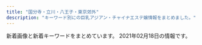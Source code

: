 ```yaml
---
title: "国分寺・立川・八王子・東京郊外"
description: "キーワード別にの巨乳アジアン・チャイナエステ嬢情報をまとめました。"
---
```


新着画像と新着キーワードをまとめています。
2021年02月18日の情報です。

<DmmAffiliateIns />
<KeywordTable
  shops={
    [
    {
        "img_links": [
            "http://lucky.sphere.sc/vis_theptframe.png",
            "http://lucky.sphere.sc/2/uploadimg/1597029716.jpg",
            "http://lucky.sphere.sc/2/uploadimg/1593756884.jpg",
            "http://lucky.sphere.sc/2/uploadimg/1565950572.jpg",
            "http://lucky.sphere.sc/2/uploadimg/1589888939.jpg",
            "https://LUCKY.pwchp.com/images/vis_theptframe.png",
            "http://lucky.sphere.sc/2/uploadimg/1565558725.jpg",
            "http://lucky.sphere.sc/2/uploadimg/1574764277.jpg",
            "http://lucky.sphere.sc/2/uploadimg/1593756798.jpg",
            "http://lucky.sphere.sc/2/uploadimg/1611296691.jpeg",
            "http://lucky.sphere.sc/int1.png",
            "http://lucky.sphere.sc/2/uploadimg/1596225793.jpg",
            "http://lucky.sphere.sc/dozdLZQPkhPUwC2.png"
        ],
        "url": "http://lucky.sphere.sc/",
        "keywords": {
            "D": 36,
            "85": 24,
            "83": 48,
            "E": 24,
            "90": 12,
            "C": 48,
            "87": 24
        },
        "name": "LUCKY",
        "station": "JR\u7acb\u5ddd\u99c5\u5357\u53e3"
    },
    {
        "url": "https://es-cream.tokyo/",
        "station": "JR\u516b\u738b\u5b50\u99c5\u5317\u53e3",
        "img_links": [
            "https://es-cream.tokyo/wp-content/uploads/2019/03/WeChat-Image_20190323191717-762x1024.jpg",
            "https://es-cream.tokyo/wp-content/uploads/2019/08/WeChat-Image_20190827142201.jpg",
            "https://es-cream.tokyo/wp-content/uploads/2019/03/WeChat-Image_20190330130038.jpg",
            "https://es-cream.tokyo/wp-content/uploads/2019/07/WeChat-Image_20190703174151.jpg",
            "https://es-cream.tokyo/wp-content/uploads/2020/08/WeChat-Image_20200829205256.jpg",
            "https://es-cream.tokyo/wp-content/themes/template-salon2/images/main-img2.jpg",
            "https://es-cream.tokyo/wp-content/uploads/2019/05/WeChat-Image_20190517141814.jpg",
            "https://es-cream.tokyo/wp-content/uploads/2019/09/WeChat-Image_20191017130455.jpg",
            "https://es-cream.tokyo/wp-content/uploads/2019/10/WeChat-Image_20191021151113.jpg",
            "https://es-cream.tokyo/wp-content/uploads/2021/02/WeChat-Image_20210218174311.jpg",
            "https://es-cream.tokyo/wp-content/themes/template-salon2/images/newface-ttl.jpg",
            "https://es-cream.tokyo/wp-content/uploads/2019/07/WeChat-Image_20190706201522-200x300.jpg",
            "https://es-cream.tokyo/wp-content/themes/template-salon2/images/news-ttl.jpg",
            "https://es-cream.tokyo/wp-content/themes/template-salon2/images/info.png",
            "https://es-cream.tokyo/wp-content/uploads/2021/01/WeChat-Image_20210112113002.jpg",
            "https://es-cream.tokyo/wp-content/uploads/2020/03/WeChat-Image_20200311180435.jpg",
            "https://es-cream.tokyo/wp-content/uploads/2019/06/WeChat-Image_20190610230334.jpg",
            "https://es-cream.tokyo/wp-content/themes/template-salon2/images/main-img.jpg",
            "https://es-cream.tokyo/wp-content/uploads/2019/05/WeChat-Image_20190517141820.jpg",
            "https://es-cream.tokyo/wp-content/uploads/2020/04/WeChat-Image_20200409165754.jpg",
            "https://es-cream.tokyo/wp-content/uploads/2020/04/WeChat-Image_20200409165808.jpg",
            "https://es-cream.tokyo/wp-content/uploads/2020/07/WeChat-Image_20200703123629.jpg",
            "https://es-cream.tokyo/wp-content/uploads/2020/04/WeChat-Image_20200413174323.jpg",
            "https://es-cream.tokyo/wp-content/uploads/2019/02/WeChat-Image_20190201215450.jpg",
            "https://es-cream.tokyo/wp-content/uploads/2019/03/WeChat-Image_20190323191717.jpg",
            "https://es-cream.tokyo/wp-content/uploads/2019/02/1WeChat-Image_20190201215504.jpg",
            "https://es-cream.tokyo/wp-content/uploads/2021/01/WeChat-Image_20210112112948.jpg",
            "https://es-cream.tokyo/wp-content/uploads/2020/12/WeChat-Image_20201204132408.jpg",
            "https://es-cream.tokyo/wp-content/uploads/2019/03/WeChat-Image_20190313150944.jpg",
            "https://es-cream.tokyo/wp-content/uploads/2020/02/WeChat-Image_20200210121526-200x300.jpg",
            "https://es-cream.tokyo/wp-content/uploads/2020/10/WeChat-Image_20201016173923-1.jpg",
            "https://es-cream.tokyo/wp-content/themes/template-salon2/images/m-info.png",
            "https://es-cream.tokyo/wp-content/uploads/2019/06/WeChat-Image_20190607173916.jpg",
            "https://es-cream.tokyo/wp-content/uploads/2020/04/WeChat-Image_20200409165811.jpg",
            "https://es-cream.tokyo/wp-content/uploads/2020/12/WeChat-Image_20201211200333.jpg",
            "https://es-cream.tokyo/wp-content/uploads/2020/07/WeChat-Image_20200703123637.jpg",
            "https://es-cream.tokyo/wp-content/uploads/2018/04/08-200x300.jpg",
            "https://es-cream.tokyo/wp-content/uploads/2019/07/WeChat-Image_20190703174151-200x300.jpg",
            "https://es-cream.tokyo/wp-content/uploads/2018/04/1-1-200x300.jpg",
            "https://es-cream.tokyo/wp-content/uploads/2021/01/WeChat-Image_20210112112948-200x300.jpg",
            "https://es-cream.tokyo/wp-content/uploads/2018/04/pickup2-224x300.jpg",
            "https://es-cream.tokyo/wp-content/uploads/2019/09/WeChat-Image_20190911125852.jpg",
            "https://es-cream.tokyo/wp-content/uploads/2019/11/WeChat-Image_20191125122405.jpg",
            "https://es-cream.tokyo/wp-content/uploads/2019/03/WeChat-Image_20190330130050.jpg",
            "https://es-cream.tokyo/wp-content/uploads/2020/02/WeChat-Image_20200210121531.jpg",
            "https://es-cream.tokyo/wp-content/uploads/2020/10/WeChat-Image_20201016173923-1-200x300.jpg",
            "https://es-cream.tokyo/wp-content/uploads/2020/10/WeChat-Image_20201016173923-500x750.jpg",
            "https://es-cream.tokyo/wp-content/uploads/2020/03/WeChat-Image_20200311180435-200x300.jpg",
            "https://es-cream.tokyo/wp-content/uploads/2019/05/WeChat-Image_20190517141814-422x750.jpg",
            "https://es-cream.tokyo/wp-content/uploads/2019/12/WeChat-Image_20191206183034-200x300.jpg",
            "https://es-cream.tokyo/wp-content/uploads/2020/10/WeChat-Image_20201016173923.jpg",
            "http://es-cream.tokyo/wp-content/uploads/2019/12/1ed5c1c5fbbb849a52bb037f487dfb48.png",
            "https://es-cream.tokyo/wp-content/uploads/2019/12/WeChat-Image_20191206183034.jpg",
            "https://es-cream.tokyo/wp-content/uploads/2021/02/WeChat-Image_20210218174257.jpg",
            "https://es-cream.tokyo/wp-content/uploads/2019/07/WeChat-Image_20190706201522.jpg",
            "https://es-cream.tokyo/wp-content/uploads/2020/08/WeChat-Image_20200829205301.jpg",
            "https://es-cream.tokyo/wp-content/uploads/2019/02/1WeChat-Image_20190201215450.jpg",
            "https://es-cream.tokyo/wp-content/uploads/2020/08/WeChat-Image_20200829205256-200x300.jpg",
            "https://es-cream.tokyo/wp-content/uploads/2020/02/WeChat-Image_20200210121526.jpg",
            "https://es-cream.tokyo/wp-content/uploads/2019/04/WeChat-Image_20190417211734.jpg",
            "https://es-cream.tokyo/wp-content/uploads/2019/12/WeChat-Image_20191223160307.jpg",
            "https://es-cream.tokyo/wp-content/uploads/2019/06/WeChat-Image_20190607173911.jpg",
            "https://es-cream.tokyo/wp-content/uploads/2019/07/WeChat-Image_20190729162551-200x300.jpg",
            "https://es-cream.tokyo/wp-content/uploads/2020/12/WeChat-Image_20201211200327.jpg",
            "https://es-cream.tokyo/wp-content/uploads/2019/02/WeChat-Image_20190201215504.jpg",
            "https://es-cream.tokyo/wp-content/uploads/2019/07/WeChat-Image_20190729162551.jpg",
            "https://es-cream.tokyo/wp-content/themes/template-salon2/images/main-img3.jpg",
            "https://es-cream.tokyo/wp-content/uploads/2018/04/pickup4-224x300.jpg",
            "https://es-cream.tokyo/wp-content/uploads/2020/07/WeChat-Image_20200703123629-200x300.jpg",
            "https://es-cream.tokyo/wp-content/themes/template-salon2/images/campaign-bnr.png",
            "https://es-cream.tokyo/wp-content/uploads/2019/12/WeChat-Image_20191223160307-200x300.jpg"
        ],
        "keywords": {
            "F": 1,
            "87": 5,
            "85": 40,
            "D": 26,
            "E": 28,
            "86": 10
        },
        "name": "\u516b\u738b\u5b50\u871c\u5922"
    },
    {
        "img_links": [
            "http://www.yuki.iesjp.com/images/line.png",
            "http://www.yuki.iesjp.com/files/003-03.jpg",
            "http://www.yuki.iesjp.com/files/001.jpg",
            "http://www.yuki.iesjp.com/images/shop/s1.jpg",
            "http://www.yuki.iesjp.com/files/002-02.jpg",
            "http://www.yuki.iesjp.com/images/shop/s4.jpg",
            "http://www.yuki.iesjp.com/files/004.jpg",
            "http://www.yuki.iesjp.com/images/shop/s3.jpg",
            "http://www.yuki.iesjp.com/files/002-03.jpg",
            "http://www.yuki.iesjp.com/files/001-03.jpg",
            "http://www.yuki.iesjp.com/images/shop/s5.jpg",
            "http://www.yuki.iesjp.com/images/shop/s2.jpg",
            "http://www.yuki.iesjp.com/images/shop/s6.jpg",
            "http://www.yuki.iesjp.com/files/004-03.jpg",
            "http://www.yuki.iesjp.com/images/shop/s7.jpg",
            "http://www.yuki.iesjp.com/files/001-02.jpg",
            "http://www.yuki.iesjp.com/files/003.jpg",
            "http://www.yuki.iesjp.com/files/003-02.jpg",
            "http://www.yuki.iesjp.com/files/004-02.jpg",
            "http://www.yuki.iesjp.com/images/r3.jpg",
            "http://www.yuki.iesjp.com/images/shop/s8.jpg",
            "http://www.yuki.iesjp.com/images/mobile.jpg",
            "http://www.yuki.iesjp.com/files/002.jpg"
        ],
        "name": "\u512a\u59eb",
        "url": "http://www.yuki.iesjp.com/",
        "keywords": {
            "87": 8,
            "86": 8,
            "D": 16,
            "C": 12
        },
        "station": "JR\u516b\u738b\u5b50\u99c5\u5317\u53e3"
    },
    {
        "keywords": {
            "87": 1,
            "88": 1,
            "E": 1,
            "C": 2,
            "90": 1
        },
        "name": "J-ONE -\u30b8\u30a7\u30a4\u30ef\u30f3-",
        "url": "http://j-one.est888.com/",
        "station": "\u4eac\u738b\u516b\u738b\u5b50\u99c5",
        "img_links": [
            "http://j-one.est888.com/css/nav/nav-004.jpg",
            "http://j-one.est888.com/css/cam01.jpg",
            "http://j-one.est888.com/css/nav/nav-002.jpg",
            "http://j-one.est888.com/css/staff/staff02.jpg",
            "http://j-one.est888.com/css/nav/nav-003.jpg",
            "http://j-one.est888.com/css/osusume02.jpg",
            "http://j-one.est888.com/css/staff/staff03.jpg",
            "http://j-one.est888.com/css/nav/nav-006.jpg",
            "http://j-one.est888.com/css/nav/nav-001.jpg",
            "http://j-one.est888.com/css/tel.png",
            "http://j-one.est888.com/css/top-left02.jpg",
            "http://j-one.est888.com/css/staff/staff01.jpg",
            "http://j-one.est888.com/css/baner.jpg",
            "http://j-one.est888.com/css/nav/nav-005.jpg"
        ]
    },
    {
        "station": "JR\u7acb\u5ddd\u99c5\u5317\u53e3",
        "name": "\u6708\u306e\u3046\u3055\u304e",
        "img_links": [],
        "keywords": {},
        "url": "http://hignterletter.tokyo/"
    },
    {
        "keywords": {
            "C": 8
        },
        "station": "JR\u516b\u738b\u5b50\u99c5\u5317\u53e3",
        "img_links": [
            "http://e-hachiouji.com/images/top1.jpg",
            "http://e-hachiouji.com/images/banna3.jpg",
            "http://e-hachiouji.com/images/banna2.jpg",
            "http://e-hachiouji.com/images/g5.jpg",
            "http://e-hachiouji.com/images/g8.jpg",
            "http://e-hachiouji.com/images/g6.jpg",
            "http://e-hachiouji.com/images/mobel.jpg",
            "http://e-hachiouji.com/images/g2.jpg",
            "http://e-hachiouji.com/images/g4.jpg",
            "http://e-hachiouji.com/images/ringo.jpg",
            "http://e-hachiouji.com/images/g3.jpg",
            "http://e-hachiouji.com/images/index-staff.png",
            "http://e-hachiouji.com/images/banna1.jpg",
            "http://e-hachiouji.com/images/g7.jpg",
            "http://e-hachiouji.com/images/g9.jpg",
            "http://e-hachiouji.com/images/g10.jpg",
            "http://e-hachiouji.com/images/nana3.jpg"
        ],
        "name": "\u7d2b\u967d\u82b1",
        "url": "http://e-hachiouji.com/"
    },
    {
        "keywords": {
            "87": 3,
            "85": 5,
            "D": 8,
            "C": 16
        },
        "url": "https://sweet-love.xyz.mn/",
        "station": "\u6e05\u702c\u99c5\u5317\u53e3",
        "name": "Sweet love",
        "img_links": [
            "https://sweet-love.xyz.mn/photos/sites/76/2020/11/2020111210044418.jpg",
            "https://sweet-love.xyz.mn/images/room3.jpg",
            "https://sweet-love.xyz.mn/photos/sites/76/2021/01/202101151715002.jpg",
            "https://sweet-love.xyz.mn/images/news.jpg",
            "https://sweet-love.xyz.mn/photos/sites/76/2020/11/2020111210244955.jpg",
            "https://sweet-love.xyz.mn/photos/sites/76/2020/11/2020111210034766.jpg",
            "https://sweet-love.xyz.mn/images/bjs.jpg",
            "https://sweet-love.xyz.mn/images/girl-z1.jpg",
            "https://sweet-love.xyz.mn/images/room1.jpg",
            "https://sweet-love.xyz.mn/images/room4.jpg",
            "https://sweet-love.xyz.mn/photos/sites/76/2020/11/2020111108440477.jpg",
            "https://sweet-love.xyz.mn/images/bjs2.jpg",
            "https://sweet-love.xyz.mn/images/top.png",
            "https://sweet-love.xyz.mn/images/mail.jpg",
            "https://sweet-love.xyz.mn/images/s_staff.jpg",
            "https://sweet-love.xyz.mn/images/mobile.jpg",
            "https://sweet-love.xyz.mn/images/s_link.jpg",
            "https://sweet-love.xyz.mn/photos/sites/76/2020/12/2020121513294186.jpg",
            "https://sweet-love.xyz.mn/images/room2.jpg",
            "https://sweet-love.xyz.mn/images/girl-z2.jpg",
            "https://sweet-love.xyz.mn/photos/sites/76/2020/11/2020112111430887.jpg",
            "https://sweet-love.xyz.mn/photos/sites/76/2021/01/2021020219091971.jpg"
        ]
    },
    {
        "keywords": {
            "86": 4,
            "87": 1,
            "85": 3,
            "E": 1,
            "D": 7
        },
        "station": "JR\u516b\u738b\u5b50\u99c5\u5357\u53e3",
        "url": "https://himawari.tyo.cm/",
        "name": "\u3072\u307e\u308f\u308a",
        "img_links": [
            "https://himawari.tyo.cm/images/sp_top.jpg",
            "https://himawari.tyo.cm/photos/sites/47/2020/10/202010020817547.jpg",
            "https://himawari.tyo.cm/images/link_nav05.jpg",
            "https://himawari.tyo.cm/images/info3.jpg",
            "https://himawari.tyo.cm/images/side_mobile.jpg",
            "https://himawari.tyo.cm/photos/sites/47/2020/10/2020100208175350.jpg",
            "https://himawari.tyo.cm/photos/sites/47/2020/10/2020100208175541.jpg",
            "https://himawari.tyo.cm/photos/sites/47/2020/10/2020100208175534.jpg",
            "https://himawari.tyo.cm/images/top_slider02.jpg",
            "https://himawari.tyo.cm/images/info1.jpg",
            "https://himawari.tyo.cm/photos/sites/47/2021/02/2021021607515371.jpg",
            "https://himawari.tyo.cm/images/top_slider01.jpg",
            "https://himawari.tyo.cm/images/link_nav01.jpg",
            "https://himawari.tyo.cm/images/side_link.jpg",
            "https://himawari.tyo.cm/images/link_nav06.jpg",
            "https://himawari.tyo.cm/images/side_tel.jpg",
            "https://himawari.tyo.cm/images/link_nav03.jpg",
            "https://himawari.tyo.cm/images/info2.jpg",
            "https://himawari.tyo.cm/photos/sites/47/2020/10/202010020817559.jpg",
            "https://himawari.tyo.cm/images/top.png",
            "https://himawari.tyo.cm/photos/sites/47/2020/10/2020100603052948.jpg",
            "https://himawari.tyo.cm/images/link_nav04.jpg",
            "https://himawari.tyo.cm/images/link_nav02.jpg",
            "https://himawari.tyo.cm/photos/sites/47/2020/10/2020100208175477.jpg",
            "https://himawari.tyo.cm/images/link_nav07.jpg",
            "https://himawari.tyo.cm/images/ico01.png"
        ]
    },
    {
        "img_links": [
            "http://sofia-es.tokyo/images/index_09.jpg",
            "http://sofia-es.tokyo/uploads/ecd62b76b1e56e66cb7bcb964da1ca22.jpg",
            "http://sofia-es.tokyo/images/index_03.jpg",
            "http://sofia-es.tokyo/uploads/1ec96f990e939733a393533a8d58a699.jpg",
            "http://sofia-es.tokyo/uploads/ca177747885af42bd8197f68c498bcf8.jpg",
            "http://sofia-es.tokyo/images/index_14.jpg",
            "http://sofia-es.tokyo/images/index_11.jpg",
            "http://sofia-es.tokyo/images/index_01.jpg",
            "http://sofia-es.tokyo/images/index_05.jpg",
            "http://sofia-es.tokyo/images/index_02.jpg",
            "http://sofia-es.tokyo/images/gallery_03.jpg",
            "http://sofia-es.tokyo/images/index_08.jpg",
            "http://sofia-es.tokyo/images/index_07.jpg",
            "http://sofia-es.tokyo/images/index_04.jpg",
            "http://sofia-es.tokyo/images/index_06.jpg",
            "http://sofia-es.tokyo/images/index_10.jpg",
            "http://sofia-es.tokyo/images/girls_03.jpg",
            "http://sofia-es.tokyo/images/index_15.jpg",
            "http://sofia-es.tokyo/images/girls_13.jpg"
        ],
        "name": "SOFIA \uff5e\u30bd\u30d5\u30a3\u30a2\uff5e",
        "station": "\u82b1\u5c0f\u91d1\u4e95\u99c5\u5357\u53e3",
        "keywords": {
            "C": 1,
            "88": 2,
            "86": 1,
            "D": 2
        },
        "url": "http://sofia-es.tokyo/"
    },
    {
        "img_links": [
            "https://yuyuka.tyo.cm/images/pic_girl01.jpg",
            "https://yuyuka.tyo.cm/images/room1.jpg",
            "https://yuyuka.tyo.cm/images/side_nav05.jpg",
            "https://yuyuka.tyo.cm/images/mobile.png",
            "https://yuyuka.tyo.cm/photos/sites/57/2020/12/2020121007431579.jpg",
            "https://yuyuka.tyo.cm/images/side_nav03.jpg",
            "https://yuyuka.tyo.cm/images/tel.png",
            "https://yuyuka.tyo.cm/images/room3.jpg",
            "https://yuyuka.tyo.cm/images/room4.jpg",
            "https://yuyuka.tyo.cm/images/side_nav04.jpg",
            "https://yuyuka.tyo.cm/photos/sites/57/2020/12/2020120409221187.jpg",
            "https://yuyuka.tyo.cm/images/tit_link.jpg",
            "https://yuyuka.tyo.cm/photos/sites/57/2020/12/2020121007423822.jpg",
            "https://yuyuka.tyo.cm/images/sp_tit_link.png",
            "https://yuyuka.tyo.cm/images/tit_staffbox01.jpg",
            "https://www.est-tatsujin.jp/theme/esthe_no_tatsujin_front/banner/estbnr_s2_200x40.jpg",
            "https://yuyuka.tyo.cm/images/end.png",
            "https://yuyuka.tyo.cm/images/tit_staffbox02.jpg",
            "https://yuyuka.tyo.cm/images/sp_top01.jpg",
            "https://yuyuka.tyo.cm/photos/sites/57/2020/11/2020111001430361.jpg",
            "https://yuyuka.tyo.cm/images/side_nav06.jpg",
            "https://yuyuka.tyo.cm/images/side_nav02.jpg",
            "https://yuyuka.tyo.cm/images/sp_tit_pick.png",
            "https://yuyuka.tyo.cm/images/tit_pick.png",
            "https://yuyuka.tyo.cm/images/sp_top02.jpg",
            "https://yuyuka.tyo.cm/images/side_nav01.jpg",
            "https://yuyuka.tyo.cm/images/tit_news.png",
            "https://yuyuka.tyo.cm/images/room2.jpg",
            "https://yuyuka.tyo.cm/photos/sites/57/2020/11/2020111001430371.jpg",
            "https://yuyuka.tyo.cm/photos/sites/57/2020/11/2020111001495920.jpg"
        ],
        "url": "https://yuyuka.tyo.cm/",
        "station": "JR\u6b66\u8535\u5c0f\u91d1\u4e95\u99c5\u5357\u53e3",
        "name": "\u7652\u3005\u83ef",
        "keywords": {
            "87": 3,
            "86": 9,
            "D": 24,
            "85": 6
        }
    },
    {
        "img_links": [
            "http://www.rakuen.esjp.info/files/002-03.jpg",
            "http://www.rakuen.esjp.info/files/001-03.jpg",
            "http://www.rakuen.esjp.info/files/008.jpg",
            "http://www.rakuen.esjp.info/images/barAccess.png",
            "http://www.rakuen.esjp.info/files/004-03.jpg",
            "http://www.rakuen.esjp.info/images/barTherapist.png",
            "http://www.rakuen.esjp.info/files/003.jpg",
            "http://www.rakuen.esjp.info/files/003-02.jpg",
            "http://www.rakuen.esjp.info/files/005-02.jpg",
            "http://www.rakuen.esjp.info/images/barLink.png",
            "http://www.rakuen.esjp.info/files/007-02.jpg",
            "http://www.rakuen.esjp.info/images/barRecruit.png",
            "http://www.rakuen.esjp.info/images/backBtn.png",
            "http://www.rakuen.esjp.info/files/001-02.jpg",
            "http://www.rakuen.esjp.info/files/006.jpg",
            "http://www.rakuen.esjp.info/images/btnTop.png",
            "http://www.rakuen.esjp.info/images/concept.png",
            "http://www.rakuen.esjp.info/files/007-03.jpg",
            "http://www.rakuen.esjp.info/files/005.jpg",
            "http://www.rakuen.esjp.info/files/006-03.jpg",
            "http://www.rakuen.esjp.info/images/barProfileSche.png",
            "http://www.rakuen.esjp.info/images/barProfile.png",
            "http://www.rakuen.esjp.info/images/time.png",
            "http://www.rakuen.esjp.info/files/008-02.jpg",
            "http://www.rakuen.esjp.info/files/006-02.jpg",
            "http://www.rakuen.esjp.info/images/barSchedule.png",
            "http://www.rakuen.esjp.info/files/003-03.jpg",
            "http://www.rakuen.esjp.info/files/007.jpg",
            "http://www.rakuen.esjp.info/files/002.jpg",
            "http://www.rakuen.esjp.info/files/001.jpg",
            "http://www.rakuen.esjp.info/images/barSystem.png",
            "http://www.rakuen.esjp.info/files/002-02.jpg",
            "http://www.rakuen.esjp.info/files/004-02.jpg",
            "http://www.rakuen.esjp.info/files/005-03.jpg",
            "http://www.rakuen.esjp.info/files/004.jpg",
            "http://www.rakuen.esjp.info/files/008-03.jpg",
            "http://www.rakuen.esjp.info/images/contentBottom.jpg",
            "http://www.rakuen.esjp.info/images/header.png"
        ],
        "station": "\u4eac\u738b\u516b\u738b\u5b50\u99c5\u4e2d\u592e\u53e3",
        "url": "http://www.rakuen.esjp.info/",
        "name": "\u697d\u5712",
        "keywords": {
            "87": 24,
            "85": 4,
            "D": 28,
            "88": 4,
            "C": 4
        }
    },
    {
        "img_links": [
            "http://sh-akasur.work/uploads/180620/1-1P620101629244.png",
            "http://sh-akasur.work/uploads/180620/1-1P62010193X63.jpg",
            "http://sh-akasur.work/templets/default/picture/staff_t.jpg",
            "http://sh-akasur.work/templets/default/picture/interior_t.jpg",
            "http://sh-akasur.work/templets/default/picture/rec1.png",
            "http://sh-akasur.work/uploads/180620/1-1P62010154K00.png",
            "http://sh-akasur.work/uploads/190228/1-1Z22Q50P3515.jpg",
            "http://sh-akasur.work/templets/default/picture/head.jpg",
            "http://sh-akasur.work/uploads/190228/1-1Z22Q51242136.png",
            "http://sh-akasur.work/templets/default/picture/news.jpg",
            "http://sh-akasur.work/uploads/allimg/180620/sys.png",
            "http://sh-akasur.work/uploads/190228/1-1Z22Q51020F4.jpg"
        ],
        "keywords": {},
        "url": "http://sh-akasur.work/",
        "station": "JR\u56fd\u5206\u5bfa\u99c5",
        "name": "Sweet Honey \u30b9\u30a6\u30a3\u30fc\u30c8. \u30cf\u30cb\u30fc"
    },
    {
        "station": "JR\u516b\u738b\u5b50\u99c5\u5317\u53e3",
        "url": "http://aromalove.est-u.com/",
        "keywords": {},
        "name": "\u30a2\u30ed\u30de\u30e9\u30d6",
        "img_links": [
            "http://menlog.net/link/menlog8831.jpg",
            "http://aromalove.est-u.com/images/staff_06.jpg",
            "http://aromalove.est-u.com/images/index_04.jpg",
            "http://aromalove.est-u.com/images/index_02.jpg",
            "http://aromalove.est-u.com/images/index2_03.jpg",
            "http://aromalove.est-u.com/images/index2_02.jpg",
            "http://aromalove.est-u.com/images/s1.jpg",
            "http://aromalove.est-u.com/images/s5.jpg",
            "http://aromalove.est-u.com/images/s2.jpg",
            "http://aromalove.est-u.com/images/aromalove8831.jpg",
            "http://aromalove.est-u.com/images/index_06.jpg",
            "http://aromalove.est-u.com/images/index_08.jpg",
            "http://aromalove.est-u.com/images/index_10.jpg",
            "http://aromalove.est-u.com/images/s3.jpg",
            "http://aromalove.est-u.com/images/index_01.jpg",
            "http://aromalove.est-u.com/images/s4.jpg",
            "http://aromalove.est-u.com/images/index3_03.jpg",
            "http://aromalove.est-u.com/images/index_03.jpg"
        ]
    },
    {
        "img_links": [
            "https://hachioji-mensesthe.com/staff/riri-l2.jpg",
            "https://hachioji-mensesthe.com/icon/yelp.png",
            "https://hachioji-mensesthe.com/staff/risa-s2.jpg",
            "https://hachioji-mensesthe.com/staff/rie-l2.jpg",
            "https://hachioji-mensesthe.com/icon/line.png",
            "https://hachioji-mensesthe.com/images/header3.png",
            "https://hachioji-mensesthe.com/staff/miki-l1.jpg",
            "https://hachioji-mensesthe.com/staff/yuyu-s2.jpg",
            "https://hachioji-mensesthe.com/staff/riri-l1.jpg",
            "https://hachioji-mensesthe.com/images/main1.jpg",
            "https://hachioji-mensesthe.com/room/room-l1.jpg",
            "https://hachioji-mensesthe.com/massage/2020/12/20/rie-s2.jpg",
            "https://hachioji-mensesthe.com/staff/yuyu-s1.jpg",
            "https://hachioji-mensesthe.com/footer/footer-line.png",
            "https://hachioji-mensesthe.com/images/esthe2.jpg",
            "https://hachioji-mensesthe.com/footer/footer-staff.png",
            "https://hachioji-mensesthe.com/staff/yuyu-l2.jpg",
            "https://hachioji-mensesthe.com/staff/rie-s1.jpg",
            "https://hachioji-mensesthe.com/images/qrcode.png",
            "https://hachioji-mensesthe.com/staff/risa-l1.jpg",
            "https://hachioji-mensesthe.com/footer/footer-tel.png",
            "https://hachioji-mensesthe.com/staff/yuyu-l1.jpg",
            "https://hachioji-mensesthe.com/room/room-l2.jpg",
            "https://hachioji-mensesthe.com/staff/miki-l2.jpg",
            "https://hachioji-mensesthe.com/images/esthe3.jpg",
            "https://hachioji-mensesthe.com/images/clear.png",
            "https://hachioji-mensesthe.com/staff/risa-s1.jpg",
            "https://hachioji-mensesthe.com/staff/nana-s2.jpg",
            "https://hachioji-mensesthe.com/staff/risa-l2.jpg",
            "https://hachioji-mensesthe.com/icon/facebook.png",
            "https://hachioji-mensesthe.com/staff/riri-s1.jpg",
            "https://hachioji-mensesthe.com/massage/2020/12/30/risa-s1.jpg",
            "https://hachioji-mensesthe.com/images/esthe1.jpg",
            "https://hachioji-mensesthe.com/room/room-l3.jpg",
            "https://hachioji-mensesthe.com/staff/miki-s2.jpg",
            "https://hachioji-mensesthe.com/room/room-l4.jpg",
            "https://hachioji-mensesthe.com/massage/2020/12/09/L.png",
            "https://hachioji-mensesthe.com/images/main-sp.jpg",
            "https://hachioji-mensesthe.com/staff/miki-s1.jpg",
            "https://hachioji-mensesthe.com/icon/twitter.png",
            "https://hachioji-mensesthe.com/staff/rie-l1.jpg",
            "https://hachioji-mensesthe.com/staff/riri-s2.jpg",
            "https://hachioji-mensesthe.com/staff/rie-s2.jpg",
            "https://hachioji-mensesthe.com/images/esthe4.jpg"
        ],
        "station": "JR\u516b\u738b\u5b50\u99c5\u5317\u53e3",
        "name": "Rouge \uff5e\u30eb\u30fc\u30b8\u30e5\uff5e",
        "url": "https://hachioji-mensesthe.com/",
        "keywords": {
            "90": 6,
            "86": 12,
            "88": 6,
            "85": 6
        }
    },
    {
        "station": "JR\u56fd\u5206\u5bfa\u99c5\u5357\u53e3",
        "url": "http://unmei.xyz/",
        "name": "\u904b\u547d\u306e\u5973\u795e",
        "img_links": [
            "http://unmei.xyz/uploads/201207/1-20120F91600P1.jpg",
            "http://unmei.xyz/style/images/top.png",
            "http://unmei.xyz/uploads/201012/1-201012101KV21.jpg",
            "http://unmei.xyz/style/images/dt.jpg",
            "http://unmei.xyz/uploads/201010/1-201010134113F3.png",
            "http://unmei.xyz/uploads/201207/1-20120F91545951.jpg",
            "http://unmei.xyz/uploads/201204/1-20120413135K17.jpg",
            "http://unmei.xyz/uploads/201012/1-201012101S5192.jpg",
            "http://unmei.xyz/uploads/201026/1-2010261G0393M.jpg",
            "http://unmei.xyz/style/images/staff_line.png",
            "http://unmei.xyz/style/images/girl-z1.jpg",
            "http://unmei.xyz/uploads/201207/1-20120F91552621.jpg",
            "http://unmei.xyz/style/images/room4.jpg",
            "http://unmei.xyz/uploads/201204/1-2012041314051K.jpg",
            "http://unmei.xyz/uploads/201109/1-20110913395LL.jpg",
            "http://unmei.xyz/uploads/201109/1-201109133931237.jpg",
            "http://unmei.xyz/uploads/201010/1-20101013404MP.png",
            "http://unmei.xyz/style/images/end.jpg",
            "http://unmei.xyz/style/images/girl-z2.jpg",
            "http://unmei.xyz/style/images/mobile.jpg",
            "http://unmei.xyz/plus/images/room5.jpg",
            "http://unmei.xyz/uploads/201012/1-201012101RI06.jpg",
            "http://unmei.xyz/uploads/201010/1-201010133944618.jpg",
            "http://unmei.xyz/style/images/room1.jpg",
            "http://unmei.xyz/uploads/201024/1-201024125031258.jpg",
            "http://unmei.xyz/style/images/bj3.png",
            "http://unmei.xyz/style/images/room2.jpg",
            "http://unmei.xyz/style/images/room3.jpg",
            "http://unmei.xyz/uploads/201109/1-20110913400H13.jpg",
            "http://unmei.xyz/uploads/201204/1-201204131333327.jpg"
        ],
        "keywords": {
            "D": 7,
            "C": 15,
            "86": 9,
            "E": 2
        }
    },
    {
        "url": "http://aloha-massage.work/",
        "name": "\u30a2\u30ed\u30cf",
        "keywords": {
            "87": 4,
            "86": 2,
            "D": 2,
            "88": 2,
            "89": 2,
            "E": 2,
            "F": 1,
            "C": 13
        },
        "img_links": [
            "http://aloha-massage.work/sp/img/info.jpg",
            "http://aloha-massage.work/sp/img/pic.jpg",
            "http://aloha-massage.work/img/mo.png",
            "http://aloha-massage.work/sp/img/t-o.jpg",
            "http://aloha-massage.work/sp/img/time.jpg",
            "http://aloha-massage.work/img/link-4.png",
            "http://aloha-massage.work/img/sta4.png",
            "http://aloha-massage.work/sp/img/pc.jpg",
            "http://aloha-massage.work/img/head.png",
            "http://aloha-massage.work/img/st1.png",
            "http://aloha-massage.work/img/sta2.png",
            "http://aloha-massage.work/sp/img/tel2.jpg",
            "http://aloha-massage.work/sp/img/botton.jpg",
            "http://aloha-massage.work/sp/img/add.jpg",
            "http://aloha-massage.work/sp/img/sta1.png",
            "http://aloha-massage.work/sp/img/sta2.png",
            "http://aloha-massage.work/sp/img/sys.jpg",
            "http://aloha-massage.work/img/link-1.png",
            "http://aloha-massage.work/sp/img/p6.png",
            "http://aloha-massage.work/sp/img/cam.jpg",
            "http://aloha-massage.work/img/st6.png",
            "http://aloha-massage.work/img/campain.jpg",
            "http://aloha-massage.work/sp/img/sta3.png",
            "http://aloha-massage.work/img/link-3.png",
            "http://aloha-massage.work/img/st4.png",
            "http://aloha-massage.work/sp/img/t-s.jpg",
            "http://aloha-massage.work/sp/img/t-t.jpg",
            "http://aloha-massage.work/img/sta6.png",
            "http://aloha-massage.work/sp/img/p3.png",
            "http://aloha-massage.work/img/sta3.png",
            "http://aloha-massage.work/img/bottom.png",
            "http://aloha-massage.work/img/sta1.png",
            "http://aloha-massage.work/sp/img/sta4.png",
            "http://aloha-massage.work/img/link-2.png",
            "http://aloha-massage.work/img/nos.png",
            "http://aloha-massage.work/img/st2.png",
            "http://aloha-massage.work/sp/img/tit.jpg",
            "http://aloha-massage.work/sp/img/t-a.jpg",
            "http://aloha-massage.work/sp/img/add2.jpg",
            "http://aloha-massage.work/sp/img/t-r.jpg",
            "http://aloha-massage.work/sp/img/p2.png",
            "http://aloha-massage.work/img/st3.png",
            "http://aloha-massage.work/img/head-sys.jpg",
            "http://aloha-massage.work/sp/img/tel.jpg",
            "http://aloha-massage.work/sp/img/sta6.png"
        ],
        "station": "\u4e45\u7c73\u5ddd\u99c5\u5357\u53e3"
    },
    {
        "station": "JR\u7acb\u5ddd\u99c5\u5357\u53e3",
        "keywords": {
            "E": 1,
            "83": 1,
            "87": 1,
            "85": 1,
            "C": 4
        },
        "url": "https://seifukuyuwaku.oks.bz/",
        "name": "\u5236\u670d\u306e\u8a98\u60d1",
        "img_links": [
            "https://seifukuyuwaku.oks.bz/images/s_pick.jpg",
            "https://seifukuyuwaku.oks.bz/images/room2.jpg",
            "https://seifukuyuwaku.oks.bz/images/mobile.jpg",
            "https://seifukuyuwaku.oks.bz/photos/sites/70/2020/11/2020113014024511.jpeg",
            "https://seifukuyuwaku.oks.bz/photos/sites/70/2020/11/2020112708472471.jpeg",
            "https://seifukuyuwaku.oks.bz/images/room3.jpg",
            "https://seifukuyuwaku.oks.bz/images/info.jpg",
            "https://seifukuyuwaku.oks.bz/images/room4.jpg",
            "https://seifukuyuwaku.oks.bz/photos/sites/70/2020/11/2020112406403396.jpg",
            "https://seifukuyuwaku.oks.bz/photos/sites/70/2020/11/2020112504053939.jpg",
            "https://seifukuyuwaku.oks.bz/photos/sites/70/2020/12/202012251539104.jpeg",
            "https://seifukuyuwaku.oks.bz/photos/sites/70/2020/12/2020121414441228.jpeg",
            "https://seifukuyuwaku.oks.bz/images/s_staff1.png",
            "https://seifukuyuwaku.oks.bz/photos/sites/70/2020/12/2020121208024127.jpeg",
            "https://seifukuyuwaku.oks.bz/photos/sites/70/2020/11/2020112406403480.jpg",
            "https://seifukuyuwaku.oks.bz/images/s_news.png",
            "https://seifukuyuwaku.oks.bz/images/room1.jpg",
            "https://seifukuyuwaku.oks.bz/images/new.jpg",
            "https://seifukuyuwaku.oks.bz/images/s_staff.png",
            "https://seifukuyuwaku.oks.bz/photos/sites/70/2020/12/2020121013104898.jpeg",
            "https://seifukuyuwaku.oks.bz/images/link.jpg",
            "https://seifukuyuwaku.oks.bz/images/top.png",
            "https://seifukuyuwaku.oks.bz/photos/sites/70/2020/12/2020122013355017.jpeg",
            "https://seifukuyuwaku.oks.bz/images/s_ranking.png"
        ]
    },
    {
        "keywords": {},
        "station": "\u7530\u7121\u99c5\u5317\u53e3",
        "img_links": [
            "http://www.china-massage.work/images/sm.jpg",
            "http://www.china-massage.work/sp/images/interior_t.jpg",
            "http://www.china-massage.work/sp/img/yuki1.jpg",
            "http://www.china-massage.work/sp/menu/top.jpg",
            "http://www.china-massage.work/sp/images/sisu1.jpg",
            "http://www.china-massage.work/images/int1.png",
            "http://www.china-massage.work/sp/images/news.jpg",
            "http://www.china-massage.work/images/int2.png",
            "http://www.china-massage.work/staff/mina.jpg",
            "http://www.china-massage.work/staff/yuyu.jpg",
            "http://www.china-massage.work/images/3.jpg",
            "http://www.china-massage.work/images/interior_t.jpg",
            "http://www.china-massage.work/sp/images/int1.png",
            "http://www.china-massage.work/img/mina1.jpg",
            "http://www.china-massage.work/sp/images/rec1.png",
            "http://www.china-massage.work/sp/images/newsb.png",
            "http://www.china-massage.work/sp/images/ac1.jpg",
            "http://www.china-massage.work/sp/staff/mina.jpg",
            "http://www.china-massage.work/images/tel.jpg",
            "http://www.china-massage.work/img/yuyu1.jpg",
            "http://www.china-massage.work/images/rec2.jpg",
            "http://www.china-massage.work/sp/images/sisu3.jpg",
            "http://www.china-massage.work/sp/images/rec2.jpg",
            "http://www.china-massage.work/images/news.jpg",
            "http://www.china-massage.work/sp/images/sisu2.jpg",
            "http://www.china-massage.work/sp/images/int2.png",
            "http://www.china-massage.work/images/1.jpg",
            "http://www.china-massage.work/sp/images/footer.png",
            "http://www.china-massage.work/images/2.jpg",
            "http://www.china-massage.work/sp/img/mina1.jpg",
            "http://www.china-massage.work/sp/images/sys.png",
            "http://www.china-massage.work/images/4.jpg",
            "http://www.china-massage.work/img/yuki1.jpg",
            "http://www.china-massage.work/images/b1.jpg",
            "http://www.china-massage.work/sp/images/info_t.jpg",
            "http://www.china-massage.work/sp/images/staff_t.jpg",
            "http://www.china-massage.work/images/head.jpg",
            "http://www.china-massage.work/images/sys.png",
            "http://www.china-massage.work/sp/staff/yuki.jpg",
            "http://www.china-massage.work/images/rec1.png",
            "http://www.china-massage.work/sp/images/tel.jpg",
            "http://www.china-massage.work/sp/img/yuyu1.jpg",
            "http://www.china-massage.work/staff/kaori.jpg",
            "http://www.china-massage.work/images/b2.jpg",
            "http://www.china-massage.work/sp/images/head.jpg",
            "http://www.china-massage.work/images/tg.jpg",
            "http://www.china-massage.work/images/staff_t.jpg",
            "http://www.china-massage.work/sp/img/kaori1.jpg",
            "http://www.china-massage.work/sp/staff/kaori.jpg",
            "http://www.china-massage.work/sp/menu/staff.jpg",
            "http://www.china-massage.work/sp/staff/yuyu.jpg",
            "http://www.china-massage.work/sp/images/sisu4.jpg",
            "http://www.china-massage.work/staff/yuki.jpg",
            "http://www.china-massage.work/img/kaori1.jpg"
        ],
        "url": "http://www.china-massage.work/",
        "name": "\u30ed\u30fc\u30ba"
    },
    {
        "station": "\u82b1\u5c0f\u91d1\u4e95\u99c5\u5357\u53e3",
        "img_links": [
            "http://cupido.iyasi.me/images/ser4.jpg",
            "http://cupido.iyasi.me/layer/images/top/top_01.jpg",
            "http://cupido.iyasi.me/images/info.png",
            "http://cupido.iyasi.me/images/staff_03.jpg",
            "http://cupido.iyasi.me/images/staff_02.jpg",
            "http://cupido.iyasi.me/images/ser1.jpg",
            "http://cupido.iyasi.me/layer/images/top/top_05.jpg",
            "http://cupido.iyasi.me/images/top1.jpg",
            "http://cupido.iyasi.me/layer/images/top/top_04.jpg",
            "http://cupido.iyasi.me/images/s_service.png",
            "http://cupido.iyasi.me/layer/images/top/top_02.jpg",
            "http://cupido.iyasi.me/images/s_info.png",
            "http://cupido.iyasi.me/images/staff_04.jpg",
            "http://cupido.iyasi.me/images/top2.jpg",
            "http://cupido.iyasi.me/images/staff_01.jpg",
            "http://cupido.iyasi.me/layer/images/top.jpg",
            "http://cupido.iyasi.me/images/staff_bj4.png",
            "http://cupido.iyasi.me/images/1.jpg",
            "http://cupido.iyasi.me/images/staff_06.jpg",
            "http://cupido.iyasi.me/images/ser2.jpg",
            "http://cupido.iyasi.me/images/staff_07.jpg",
            "http://cupido.iyasi.me/layer/images/top/top_03.jpg",
            "http://cupido.iyasi.me/layer/images/top/top_08.png",
            "http://cupido.iyasi.me/images/staff_bj1.png",
            "http://cupido.iyasi.me/layer/images/top/top_06.jpg",
            "http://cupido.iyasi.me/images/ser3.jpg",
            "http://cupido.iyasi.me/images/wenzi-staff.png"
        ],
        "keywords": {
            "85": 3,
            "86": 3,
            "84": 6,
            "87": 3,
            "83": 3
        },
        "name": "\u30ad\u30e5\u30fc\u30d4\u30c3\u30c8",
        "url": "http://cupido.iyasi.me/"
    },
    {
        "station": "JR\u516b\u738b\u5b50\u99c5\u5317\u53e3",
        "img_links": [
            "http://aijo-massage.com/static/picture/468_60.jpg",
            "http://aijo-massage.com/static/picture/mens-esthe.jpg",
            "http://aijo-massage.com/girl/6.jpg",
            "http://aijo-massage.com/girl/4.jpg",
            "http://aijo-massage.com/girl/3.jpg",
            "http://aijo-massage.com/girl/1.jpg",
            "http://aijo-massage.com/girl/8.jpg",
            "http://aijo-massage.com/girl/2.jpg",
            "http://aijo-massage.com/girl/5.jpg",
            "http://aijo-massage.com/static/picture/modal.jpg",
            "http://aijo-massage.com/static/picture/concept.jpg",
            "http://aijo-massage.com/girl/7.jpg"
        ],
        "keywords": {},
        "url": "http://aijo-massage.com/",
        "name": "\u611b\u5b22"
    },
    {
        "keywords": {
            "C": 49,
            "84": 2,
            "D": 2,
            "86": 14,
            "89": 2,
            "85": 38,
            "E": 2,
            "83": 2
        },
        "station": "JR\u56fd\u5206\u5bfa\u99c5\u5317\u53e3",
        "name": "\u82b1",
        "url": "http://www.mens-hana.info/",
        "img_links": [
            "http://www.mens-hana.info/i/img/line-staff.jpg",
            "http://www.mens-hana.info/files/002.jpg",
            "http://www.mens-hana.info/files/005.jpg",
            "http://www.mens-hana.info/img/gm6.png",
            "http://www.mens-hana.info/i/img/line-sys.jpg",
            "http://www.mens-hana.info/img/goback.jpg",
            "http://www.mens-hana.info/img/gm3.png",
            "http://www.mens-hana.info/img/age.png",
            "http://www.mens-hana.info/files/012-02.jpg",
            "http://www.mens-hana.info/files/014-02.jpg",
            "http://www.mens-hana.info/img/gm5.png",
            "http://www.mens-hana.info/files/013.jpg",
            "http://www.mens-hana.info/files/015-02.jpg",
            "http://www.mens-hana.info/img/tel.png",
            "http://www.mens-hana.info/files/004-02.jpg",
            "http://www.mens-hana.info/files/003-02.jpg",
            "http://www.mens-hana.info/files/008-02.jpg",
            "http://www.mens-hana.info/img/p6t1.png",
            "http://www.mens-hana.info/img/p3t1.png",
            "http://www.mens-hana.info/img/frame_m.png",
            "http://www.mens-hana.info/files/006.jpg",
            "http://www.mens-hana.info/img/topt2.png",
            "http://www.mens-hana.info/img/p4t1.png",
            "http://www.mens-hana.info/files/005-02.jpg",
            "http://www.mens-hana.info/files/017-02.jpg",
            "http://www.mens-hana.info/files/004.jpg",
            "http://www.mens-hana.info/img/gm4.png",
            "http://www.mens-hana.info/img/topt4.png",
            "http://www.mens-hana.info/files/009-02.jpg",
            "http://www.mens-hana.info/files/006-02.jpg",
            "http://www.mens-hana.info/img/new_item.jpg",
            "http://www.mens-hana.info/files/013-02.jpg",
            "http://www.mens-hana.info/files/007.jpg",
            "http://www.mens-hana.info/files/017.jpg",
            "http://www.mens-hana.info/files/003.jpg",
            "http://www.mens-hana.info/img/topt1.png",
            "http://www.mens-hana.info/img/mobile.png",
            "http://www.mens-hana.info/files/014.jpg",
            "http://www.mens-hana.info/files/008.jpg",
            "http://www.mens-hana.info/img/line1.png",
            "http://www.mens-hana.info/files/002-02.jpg",
            "http://www.mens-hana.info/files/015.jpg",
            "http://www.mens-hana.info/files/011-02.jpg",
            "http://www.mens-hana.info/files/007-02.jpg",
            "http://www.mens-hana.info/img/gm2.png",
            "http://www.mens-hana.info/i/img/line-rec.jpg",
            "http://www.mens-hana.info/files/009.jpg",
            "http://www.mens-hana.info/img/fly.png",
            "http://www.mens-hana.info/img/gm1.png",
            "http://www.mens-hana.info/img/p5t1.png",
            "http://www.mens-hana.info/files/012.jpg",
            "http://www.mens-hana.info/files/011.jpg",
            "http://www.mens-hana.info/i/img/line-cam.jpg",
            "http://www.mens-hana.info/img/p2t1.png",
            "http://www.mens-hana.info/img/flower.png",
            "http://www.mens-hana.info/i/img/line-acc.jpg"
        ]
    },
    {
        "keywords": {},
        "name": "\u5922",
        "url": "http://www.flove.link/",
        "station": "\u82b1\u5c0f\u91d1\u4e95\u99c5\u5317\u53e3",
        "img_links": [
            "http://www.flove.link/img/emi1.jpg",
            "http://www.flove.link/images/head.jpg",
            "http://www.flove.link/images/int1.png",
            "http://www.flove.link/img/yumi1.jpg",
            "http://www.flove.link/images/staff_t.jpg",
            "http://www.flove.link/img/sakura1.jpg",
            "http://www.flove.link/images/int2.png",
            "http://www.flove.link/images/sys1.png",
            "http://www.flove.link/images/info.png",
            "http://www.flove.link/img/sakura2.jpg",
            "http://www.flove.link/images/s1.png",
            "http://www.flove.link/img/rina1.jpg",
            "http://www.flove.link/images/mobile.jpg",
            "http://www.flove.link/img/sakura4.jpg",
            "http://www.flove.link/images/7.jpg",
            "http://www.flove.link/images/1.jpg",
            "http://www.flove.link/img/sakura3.jpg",
            "http://www.flove.link/images/tel.jpg",
            "http://www.flove.link/images/2.jpg",
            "http://www.flove.link/images/sys2.png",
            "http://www.flove.link/images/interior_t.jpg",
            "http://www.flove.link/images/news.jpg",
            "http://www.flove.link/images/3.jpg"
        ]
    },
    {
        "station": "\u4eac\u738b\u516b\u738b\u5b50\u99c5",
        "img_links": [
            "http://kanon.relaxnabi.com/images/call.png",
            "http://kanon.relaxnabi.com/css/staff/staff03.png",
            "http://kanon.relaxnabi.com/css/top04.png",
            "http://kanon.relaxnabi.com/css/f-tel.png",
            "http://kanon.relaxnabi.com/css/staff/staff02.png",
            "http://kanon.relaxnabi.com/css/head01.png",
            "http://kanon.relaxnabi.com/css/top02.png",
            "http://kanon.relaxnabi.com/css/tel.png",
            "http://kanon.relaxnabi.com/css/staff/staff01.png"
        ],
        "keywords": {
            "D": 1,
            "C": 2,
            "85": 1,
            "88": 1,
            "90": 1
        },
        "name": "KANON -\u30ab\u30ce\u30f3-",
        "url": "http://kanon.relaxnabi.com/"
    },
    {
        "station": "JR\u662d\u5cf6\u99c5\u5357\u53e3",
        "img_links": [
            "http://akishima.xyz/images/bottom_7.png",
            "http://akishima.xyz/images/g2.jpg",
            "http://akishima.xyz/images/mobile.png",
            "http://akishima.xyz/images/bottom_06.png",
            "http://akishima.xyz/images/g3.jpg",
            "http://akishima.xyz/images/bottom_04.png",
            "http://akishima.xyz/images/bottom_02.png",
            "http://akishima.xyz/images/bottom_05.png",
            "http://akishima.xyz/images/g5.jpg",
            "http://akishima.xyz/images/bottom_03.png",
            "http://akishima.xyz/images/g7.jpg",
            "http://akishima.xyz/images/g1.jpg",
            "http://akishima.xyz/images/top.png",
            "http://akishima.xyz/images/newface.png",
            "http://akishima.xyz/images/bottom_01.png"
        ],
        "keywords": {},
        "name": "\u610f",
        "url": "http://akishima.xyz/"
    },
    {
        "url": "http://es-aroma.tokyo/",
        "station": "JR\u516b\u738b\u5b50\u99c5\u5317\u53e3",
        "name": "\u30a2\u30ed\u30de\u30b9\u30d1",
        "img_links": [
            "http://es-aroma.tokyo/wp-content/uploads/2020/09/WeChat-Image_20200927221300.jpg",
            "http://es-aroma.tokyo/wp-content/uploads/2019/09/WeChat-Image_20190917145923.jpg",
            "http://es-aroma.tokyo/wp-content/uploads/2019/11/WeChat-Image_20191109113420.jpg",
            "http://es-aroma.tokyo/wp-content/uploads/2019/09/WeChat-Image_20190917145915-267x400.jpg",
            "http://es-aroma.tokyo/wp-content/uploads/2021/01/WeChat-Image_20210107221401.jpg",
            "http://es-aroma.tokyo/wp-content/uploads/2019/09/WeChat-Image_20190917145915.jpg",
            "http://es-aroma.tokyo/wp-content/themes/template-salon2/images/pickup-ttl.jpg",
            "http://es-aroma.tokyo/wp-content/uploads/2019/06/WeChat-Image_20190603163135.jpg",
            "http://es-aroma.tokyo/wp-content/uploads/2021/01/WeChat-Image_20210118180257.jpg",
            "http://es-aroma.tokyo/wp-content/themes/template-salon2/images/message-hd.jpg",
            "http://es-aroma.tokyo/wp-content/uploads/2020/02/WeChat-Image_20200205163538.jpg",
            "http://es-aroma.tokyo/wp-content/uploads/2020/08/WeChat-Image_20200825210507.jpg",
            "http://es-aroma.tokyo/wp-content/uploads/2019/02/WeChat-Image_20190201215525.jpg",
            "http://es-aroma.tokyo/wp-content/themes/template-salon2/images/campaign-bnr.png",
            "http://es-aroma.tokyo/wp-content/uploads/2019/03/WeChat-Image_20190322161044-e1556000755758.jpg",
            "http://es-aroma.tokyo/wp-content/uploads/2019/05/WeChat-Image_20190524171025.jpg",
            "http://es-aroma.tokyo/wp-content/uploads/2018/03/mmexport1520241010640-267x400.jpg",
            "http://es-aroma.tokyo/wp-content/uploads/2019/10/WeChat-Image_20191008130125.jpg",
            "http://es-aroma.tokyo/wp-content/uploads/2018/07/mmexport1531561329219-267x400.jpg",
            "http://es-aroma.tokyo/wp-content/uploads/2019/05/WeChat-Image_20190524171030.jpg",
            "http://es-aroma.tokyo/wp-content/uploads/2019/09/WeChat-Image_20190904115149.jpg",
            "http://es-aroma.tokyo/wp-content/uploads/2020/10/WeChat-Image_20201022153341.jpg",
            "http://es-aroma.tokyo/wp-content/uploads/2019/08/WeChat-Image_20190826193316.jpg",
            "http://es-aroma.tokyo/wp-content/uploads/2020/12/WeChat-Image_20201211154911.jpg",
            "http://es-aroma.tokyo/wp-content/uploads/2019/09/WeChat-Image_20190904115149-267x400.jpg",
            "http://es-aroma.tokyo/wp-content/uploads/2020/10/WeChat-Image_20201002174908.jpg",
            "http://es-aroma.tokyo/wp-content/uploads/2018/11/WeChat-Image_20181204211806-e1556001049516-266x400.jpg",
            "http://es-aroma.tokyo/wp-content/uploads/2019/10/WeChat-Image_20191008130122.jpg",
            "http://es-aroma.tokyo/wp-content/uploads/2019/03/WeChat-Image_20190410144129-500x750.jpg",
            "http://es-aroma.tokyo/wp-content/uploads/2020/11/WeChat-Image_20201121223013.jpg",
            "http://es-aroma.tokyo/wp-content/uploads/2020/08/WeChat-Image_20200825210507-267x400.jpg",
            "http://es-aroma.tokyo/wp-content/themes/template-salon2/images/main-img1.jpg",
            "http://es-aroma.tokyo/wp-content/uploads/2020/03/WeChat-Image_20200309134250.jpg",
            "http://es-aroma.tokyo/wp-content/uploads/2019/09/WeChat-Image_20190917145919.jpg",
            "http://es-aroma.tokyo/wp-content/uploads/2020/11/WeChat-Image_20201121191958-267x400.jpg",
            "http://es-aroma.tokyo/wp-content/uploads/2019/06/WeChat-Image_20190627174848.jpg",
            "http://es-aroma.tokyo/wp-content/uploads/2019/03/WeChat-Image_20190322161044-e1556000755758-266x400.jpg",
            "http://es-aroma.tokyo/wp-content/uploads/2020/12/WeChat-Image_20201211154852.jpg",
            "http://es-aroma.tokyo/wp-content/uploads/2020/12/WeChat-Image_20201224193420.jpg",
            "http://es-aroma.tokyo/wp-content/themes/template-salon2/images/news-ttl.jpg",
            "http://es-aroma.tokyo/wp-content/uploads/2020/11/WeChat-Image_20201121191958.jpg",
            "http://es-aroma.tokyo/wp-content/uploads/2019/07/WeChat-Image_20190724131255.jpg",
            "http://es-aroma.tokyo/wp-content/uploads/2019/08/WeChat-Image_20190808180230.jpg",
            "http://es-aroma.tokyo/wp-content/uploads/2019/02/WeChat-Image_20190201215519.jpg",
            "http://es-aroma.tokyo/wp-content/uploads/2019/07/WeChat-Image_20190724131251.jpg",
            "http://es-aroma.tokyo/wp-content/uploads/2019/07/WeChat-Image_20190714212609.jpg",
            "http://es-aroma.tokyo/wp-content/uploads/2020/10/WeChat-Image_20201026115623.jpg",
            "http://es-aroma.tokyo/wp-content/uploads/2019/08/WeChat-Image_20190808180223.jpg",
            "http://es-aroma.tokyo/wp-content/uploads/2019/01/3628646e3e3b10f161d4a2a372b0d27e-1.png",
            "http://es-aroma.tokyo/wp-content/uploads/2018/06/1mmexport1530005625624-267x400.jpg",
            "http://es-aroma.tokyo/wp-content/uploads/2019/08/WeChat-Image_20190808180237.jpg",
            "http://es-aroma.tokyo/wp-content/uploads/2019/05/WeChat-Image_20190524171035.jpg",
            "http://es-aroma.tokyo/wp-content/themes/template-salon2/images/main-img2.jpg",
            "http://es-aroma.tokyo/wp-content/uploads/2020/12/WeChat-Image_20201211154852-267x400.jpg",
            "http://es-aroma.tokyo/wp-content/uploads/2020/12/WeChat-Image_20201224193413.jpg",
            "http://es-aroma.tokyo/wp-content/uploads/2021/01/WeChat-Image_20210118180303.jpg",
            "http://es-aroma.tokyo/wp-content/uploads/2020/12/WeChat-Image_20201211154907.jpg",
            "http://es-aroma.tokyo/wp-content/uploads/2019/10/WeChat-Image_20191008130129.jpg",
            "http://es-aroma.tokyo/wp-content/themes/template-salon2/images/main-img3.jpg",
            "http://es-aroma.tokyo/wp-content/uploads/2019/06/WeChat-Image_20190613133937.jpg",
            "http://es-aroma.tokyo/wp-content/uploads/2018/09/WeChat-Image_20180905142554-e1556001558121-267x400.jpg",
            "http://es-aroma.tokyo/wp-content/uploads/2019/06/WeChat-Image_20190603163147.jpg",
            "http://es-aroma.tokyo/wp-content/uploads/2019/07/WeChat-Image_20190724131259.jpg",
            "http://es-aroma.tokyo/wp-content/themes/template-salon2/images/newface-ttl.jpg",
            "http://es-aroma.tokyo/wp-content/uploads/2019/03/WeChat-Image_20190322161044-980x1285.jpg",
            "http://es-aroma.tokyo/wp-content/uploads/2019/04/WeChat-Image_20190411151618-e1556001274541.jpg",
            "http://es-aroma.tokyo/wp-content/uploads/2019/02/aromaspa.jpg",
            "http://es-aroma.tokyo/wp-content/uploads/2020/12/WeChat-Image_20201224193425.jpg",
            "http://es-aroma.tokyo/wp-content/uploads/2019/03/WeChat-Image_20190410144129.jpg",
            "http://es-aroma.tokyo/wp-content/uploads/2019/12/BeautyPlus_20191229223539066_save.jpg",
            "http://es-aroma.tokyo/wp-content/uploads/2019/02/WeChat-Image_20190201215531.jpg",
            "http://es-aroma.tokyo/wp-content/themes/template-salon2/images/info.png"
        ],
        "keywords": {
            "85": 51,
            "86": 3,
            "84": 10
        }
    },
    {
        "name": "\u30a2\u30b5\u30d2\u30a8\u30b9\u30c6",
        "keywords": {
            "C": 40,
            "86": 8,
            "\u30bb\u30af\u30b7\u30fc": 2,
            "82": 4,
            "84": 2,
            "D": 8,
            "\u4e73": 2,
            "F": 4,
            "83": 4,
            "87": 2,
            "\u7206\u4e73": 2
        },
        "img_links": [
            "https://www.asahi-esthe.com/wp-content/uploads/bb-plugin/cache/cdb6f84ce805b50aab0ecc7dea3fc6b-circle.jpg",
            "https://www.asahi-esthe.com/wp-content/uploads/2020/08/e120bbf3d39ca1935f96a502b637503-300x148.jpg",
            "https://www.asahi-esthe.com/wp-content/uploads/2020/06/cdfecb6a823ebebbd6330a7a7ecc731-300x148.jpg",
            "https://www.asahi-esthe.com/wp-content/uploads/2020/06/5bb5966b2987ff767e3073f6f9a5e26-300x148.jpg",
            "https://www.asahi-esthe.com/wp-content/uploads/bb-plugin/cache/31245c5f2d2dff6fd0cbab31f48f187-circle.jpg",
            "https://www.asahi-esthe.com/wp-content/plugins/beaver-builder-lite-version/img/pixel.png",
            "https://www.asahi-esthe.com/wp-content/uploads/2013/04/large-315x315.jpg",
            "https://www.asahi-esthe.com/wp-content/uploads/2020/08/f19c130ced625e76df374e92656c4ce-300x149.jpg",
            "https://www.asahi-esthe.com/wp-content/uploads/2020/08/bc6791c99340b30e294fd30338d4d53-300x149.jpg",
            "https://www.asahi-esthe.com/wp-content/uploads/2017/11/spa-voucher-630x630.png",
            "https://www.asahi-esthe.com/wp-content/uploads/bb-plugin/cache/56da5ca7cef7df50174c195fae659f9-circle.jpg",
            "https://www.asahi-esthe.com/wp-content/uploads/bb-plugin/cache/127516bbb553fd1bbf113336a2e9b67-circle.jpg",
            "https://www.asahi-esthe.com/wp-content/uploads/2020/06/687ab1685328def3787c2cc7742d37f-300x148.jpg",
            "https://www.asahi-esthe.com/wp-content/uploads/2019/11/slider1.jpg",
            "https://www.asahi-esthe.com/wp-content/uploads/2020/08/af1d1de8869cc72f89fe89aa359c2ea-300x148.jpg",
            "https://www.asahi-esthe.com/wp-content/uploads/bb-plugin/cache/5d91b0ca5dc4839ced8698e076eb5a8-circle.jpg",
            "https://www.asahi-esthe.com/wp-content/uploads/2020/06/1e42fd7e9bdb1a5dc28e8e5c27a41d7-300x300.jpg",
            "https://www.asahi-esthe.com/wp-content/uploads/2020/06/652ddc2fe484fa8033de98238a068a4-300x300.jpg",
            "https://www.asahi-esthe.com/wp-content/uploads/2020/06/95c3b4b4cb3df28b5fd1c1cd2382212-300x148.jpg",
            "https://www.asahi-esthe.com/wp-content/uploads/bb-plugin/cache/e19c7f0b0ae2e32f371cbb274f69ba5-1-circle.jpg",
            "https://www.asahi-esthe.com/wp-content/uploads/2016/12/second-pic-shop-630x630.jpg",
            "https://www.asahi-esthe.com/wp-content/uploads/2020/07/5be1e8c25d1ac2b61b029a9d7c7a1d5-300x149.jpg",
            "https://www.asahi-esthe.com/wp-content/uploads/bb-plugin/cache/210fa707f8140385468452419b504c6-circle.jpg",
            "https://www.asahi-esthe.com/wp-content/uploads/2020/07/6e18dba538d1cb1a28011c3ad2204a3-300x149.jpg",
            "https://www.asahi-esthe.com/wp-content/uploads/2020/12/237aa05907c61714132e500609d16c9-300x300.jpg",
            "https://www.asahi-esthe.com/wp-content/uploads/bb-plugin/cache/10378013268d3d764f8251835a15d1a-circle.jpg",
            "https://www.asahi-esthe.com/wp-content/uploads/bb-plugin/cache/1e42fd7e9bdb1a5dc28e8e5c27a41d7-circle.jpg",
            "https://www.asahi-esthe.com/wp-content/uploads/2020/06/6fd69a76919d1ee0ef632a76b84ab15-300x148.jpg",
            "https://www.asahi-esthe.com/wp-content/uploads/2020/08/2c86a3401864a9b267c1d2345735b08-300x148.jpg",
            "https://www.asahi-esthe.com/wp-content/uploads/2020/09/5c335bd45d275e2e01d226664ebd871-scaled.jpg",
            "https://www.asahi-esthe.com/wp-content/uploads/2020/06/85add3b7a160d71cd1796851b869684-300x300.jpg",
            "https://www.asahi-esthe.com/wp-content/uploads/2020/06/66bb3f68b419ba492e9539a10c4144d-300x147.jpg",
            "https://www.asahi-esthe.com/wp-content/uploads/2013/04/large-100x100.jpg",
            "https://www.asahi-esthe.com/wp-content/uploads/2020/06/307af00e6376110eb594cb21a951129-300x300.jpg",
            "https://www.asahi-esthe.com/wp-content/uploads/2017/11/spa-voucher.png",
            "https://www.asahi-esthe.com/wp-content/uploads/2013/04/large-630x401.jpg",
            "https://www.asahi-esthe.com/wp-content/uploads/bb-plugin/cache/f532f6c49a0c2e54634ac09476dcb43-1022x1024-circle.jpg",
            "https://www.asahi-esthe.com/wp-content/uploads/2020/06/original.jpg",
            "https://www.asahi-esthe.com/wp-content/uploads/2020/11/11111111-300x216.png",
            "https://www.asahi-esthe.com/wp-content/uploads/2017/11/spa-voucher-315x315.png",
            "https://www.asahi-esthe.com/wp-content/uploads/2020/08/0f8ba5b717266f71f4702c789fa2f9b-300x148.jpg",
            "https://www.asahi-esthe.com/wp-content/uploads/2020/07/1cb1e6f9d5bff20362d37bef344b8df-300x149.jpg",
            "https://www.asahi-esthe.com/wp-content/uploads/2020/06/serapisuto-300x106.png"
        ],
        "url": "https://www.asahi-esthe.com/",
        "station": "JR\u516b\u738b\u5b50\u99c5\u5317\u53e3"
    },
    {
        "url": "http://www.kami.mensest.com/",
        "img_links": [
            "http://www.kami.mensest.com/images/top.png",
            "http://www.kami.mensest.com/files/002.jpg",
            "http://www.kami.mensest.com/files/005.jpg",
            "http://www.kami.mensest.com/images/staff_s.png",
            "http://www.kami.mensest.com/files/003.jpg",
            "http://www.kami.mensest.com/files/006.jpg",
            "http://www.kami.mensest.com/images/news.png",
            "http://www.kami.mensest.com/images/evetop.png",
            "http://www.kami.mensest.com/files/004.jpg",
            "http://www.kami.mensest.com/files/001.jpg"
        ],
        "station": "JR\u7fbd\u6751\u99c5\u897f\u53e3",
        "name": "\u4f73\u7f8e",
        "keywords": {
            "C": 3,
            "87": 12,
            "D": 15,
            "86": 6
        }
    },
    {
        "url": "https://www.akasuriya.org/",
        "keywords": {},
        "img_links": [
            "https://static.wixstatic.com/media/49fc95_2899b6e0ea7a4cc7b95b99f6fe67d30e~mv2_d_3801_2207_s_2.jpeg",
            "https://static.wixstatic.com/media/cda177_97b39967e0fb4860b7ddf1b402516741~mv2_d_5760_3840_s_4_2.jpg",
            "https://static.wixstatic.com/media/49fc95_444f73c8dba945fab71a1648f25a9e58~mv2_d_6000_3376_s_4_2.jpg",
            "https://static.wixstatic.com/media/cda177_ff0f23b7b7ab47e5a5504bddb2fee88a~mv2_d_7040_3733_s_4_2.jpg",
            "https://static.wixstatic.com/media/49fc95_0f2106c630074f6dbce7d28fd3f5bc84~mv2_d_6000_3376_s_4_2.jpg"
        ],
        "name": "\u30a2\u30ab\u30b9\u30ea\u5c4b",
        "station": "JR\u516b\u738b\u5b50\u99c5\u5317\u53e3"
    },
    {
        "url": "http://www.sh-rirakw.xyz/",
        "img_links": [
            "http://www.sh-rirakw.xyz/images/girlx_top.png",
            "http://www.sh-rirakw.xyz/images/pagetop.png",
            "http://www.sh-rirakw.xyz/images/nei_03.png",
            "http://www.sh-rirakw.xyz/images/tite-staff.png",
            "http://www.sh-rirakw.xyz/images/right_bottom.png",
            "http://www.sh-rirakw.xyz/images/girl_03.png",
            "http://www.sh-rirakw.xyz/images/right_top.png",
            "http://www.sh-rirakw.xyz/images/004.jpg",
            "http://www.sh-rirakw.xyz/uploads/201203/1-2012030U434962.jpg",
            "http://www.sh-rirakw.xyz/plus/images/003.jpg",
            "http://www.sh-rirakw.xyz/images/shishu_01.jpg",
            "http://www.sh-rirakw.xyz/images/girl_top.png",
            "http://www.sh-rirakw.xyz/uploads/201203/1-2012030U52J62.jpg",
            "http://www.sh-rirakw.xyz/plus/images/004.jpg",
            "http://www.sh-rirakw.xyz/plus/images/001.jpg",
            "http://www.sh-rirakw.xyz/images/001.jpg",
            "http://www.sh-rirakw.xyz/images/shishu_03.jpg",
            "http://www.sh-rirakw.xyz/uploads/200804/1-200P4150UG34.jpg",
            "http://www.sh-rirakw.xyz/uploads/200530/1-200530142Ja58.jpg",
            "http://www.sh-rirakw.xyz/images/003.jpg",
            "http://www.sh-rirakw.xyz/uploads/200804/1-200P4151106412.jpg",
            "http://www.sh-rirakw.xyz/uploads/201016/1-20101613534H12.jpg",
            "http://www.sh-rirakw.xyz/uploads/190727/1-1ZHG50JV35.jpg",
            "http://www.sh-rirakw.xyz/images/nei_01.png",
            "http://www.sh-rirakw.xyz/uploads/200530/1-20053014263J30.jpg",
            "http://www.sh-rirakw.xyz/images/girl_01.png",
            "http://www.sh-rirakw.xyz/plus/images/002.jpg",
            "http://www.sh-rirakw.xyz/uploads/190727/1-1ZHG456351U.jpg",
            "http://www.sh-rirakw.xyz/images/002.jpg",
            "http://www.sh-rirakw.xyz/images/news_top.jpg"
        ],
        "name": "\u7e01",
        "keywords": {
            "88": 2,
            "85": 2,
            "86": 3,
            "D": 7,
            "\u80f8": 1
        },
        "station": "\u6e05\u702c\u99c5\u5357\u53e3"
    },
    {
        "img_links": [],
        "name": "Seven\u604b",
        "station": "\u3072\u3070\u308a\u30f6\u4e18\u99c5\u5357\u53e3",
        "url": "http://seven-love.xyz.mn/",
        "keywords": {}
    },
    {
        "name": "S Body",
        "url": "http://massage-est.tokyo/",
        "keywords": {
            "86": 88,
            "D": 78,
            "85": 8,
            "C": 18
        },
        "station": "JR\u7acb\u5ddd\u99c5\u5357\u53e3",
        "img_links": [
            "http://massage-est.tokyo/images/cg04.jpg",
            "http://massage-est.tokyo/images/m1.jpg",
            "http://massage-est.tokyo/images/m2.jpg",
            "http://massage-est.tokyo/images/cg031.jpg",
            "http://massage-est.tokyo/images/cg07.jpg",
            "http://massage-est.tokyo/images/cg09.jpg",
            "http://massage-est.tokyo/images/cg08.jpg",
            "http://massage-est.tokyo/images/b-tel.png",
            "http://massage-est.tokyo/images/rsubt4.png",
            "http://massage-est.tokyo/images/rsubt2.png",
            "http://massage-est.tokyo/images/rsubt6.png",
            "http://massage-est.tokyo/images/cg132.jpg",
            "http://massage-est.tokyo/images/cg131.jpg",
            "http://massage-est.tokyo/images/m3.jpg",
            "http://massage-est.tokyo/images/cg01.jpg",
            "http://massage-est.tokyo/images/cg101.jpg",
            "http://massage-est.tokyo/images/rsubt5.png",
            "http://massage-est.tokyo/images/cg03.jpg",
            "http://massage-est.tokyo/images/cg061.jpg",
            "http://massage-est.tokyo/images/slider-img001.jpg",
            "http://massage-est.tokyo/images/cg12.jpg",
            "http://massage-est.tokyo/images/rsubt7.png",
            "http://massage-est.tokyo/images/cg02.jpg",
            "http://massage-est.tokyo/images/cg06.jpg",
            "http://massage-est.tokyo/images/m6.jpg",
            "http://massage-est.tokyo/images/cg10.jpg",
            "http://massage-est.tokyo/images/slider-img002.jpg",
            "http://massage-est.tokyo/images/tel2.png",
            "http://massage-est.tokyo/images/rsubt1.png",
            "http://massage-est.tokyo/images/rsubt3.png",
            "http://massage-est.tokyo/images/cg13.jpg",
            "http://massage-est.tokyo/images/m4.jpg",
            "http://massage-est.tokyo/images/cg05.jpg"
        ]
    },
    {
        "img_links": [
            "http://beauty-est.tokyo/images/now-printing.jpg",
            "http://beauty-est.tokyo/images/cg02.jpg",
            "http://beauty-est.tokyo/images/cg04.jpg",
            "http://beauty-est.tokyo/images/ri.jpg",
            "http://beauty-est.tokyo/images/cg01.jpg",
            "http://beauty-est.tokyo/images/cg03.jpg",
            "http://beauty-est.tokyo/images/mi.jpg"
        ],
        "station": "\u6771\u5927\u548c\u5e02\u99c5",
        "url": "http://beauty-est.tokyo/",
        "name": "Be",
        "keywords": {
            "86": 6,
            "88": 2,
            "E": 2,
            "D": 2
        }
    },
    {
        "name": "\u7652\u3057\u30d7\u30e9\u30b9",
        "img_links": [
            "http://www.iyashiplus.iesjp.com/images/s_news.jpg",
            "http://www.iyashiplus.iesjp.com/files/005.jpg",
            "http://www.iyashiplus.iesjp.com/images/s_staff01.jpg",
            "http://www.iyashiplus.iesjp.com/files/003.jpg",
            "http://www.iyashiplus.iesjp.com/images/end1.jpg",
            "http://www.iyashiplus.iesjp.com/images/top.jpg",
            "http://www.iyashiplus.iesjp.com/files/002.jpg",
            "http://www.iyashiplus.iesjp.com/images/s_link.jpg",
            "http://www.iyashiplus.iesjp.com/files/006.jpg",
            "http://www.iyashiplus.iesjp.com/images/1.jpg",
            "http://www.iyashiplus.iesjp.com/images/top1.jpg",
            "http://www.iyashiplus.iesjp.com/images/nbj3_staff.jpg",
            "http://www.iyashiplus.iesjp.com/images/s_pick.jpg",
            "http://www.iyashiplus.iesjp.com/images/nbj3.jpg",
            "http://www.iyashiplus.iesjp.com/images/mobile.jpg",
            "http://www.iyashiplus.iesjp.com/files/004.jpg",
            "http://www.iyashiplus.iesjp.com/images/s_info.jpg",
            "http://www.iyashiplus.iesjp.com/images/s_face.jpg",
            "http://www.iyashiplus.iesjp.com/images/s_staff.jpg",
            "http://www.iyashiplus.iesjp.com/files/001.jpg"
        ],
        "station": "JR\u7acb\u5ddd\u99c5\u5317\u53e3",
        "keywords": {
            "86": 16,
            "C": 4,
            "D": 16,
            "87": 8
        },
        "url": "http://www.iyashiplus.iesjp.com/"
    },
    {
        "name": "Relieve",
        "url": "http://eilgft.xyz/",
        "station": "JR\u56fd\u5206\u5bfa\u99c5\u5357\u53e3",
        "keywords": {
            "D": 8,
            "86": 8
        },
        "img_links": [
            "http://eilgft.xyz/static/picture/room4.jpg",
            "http://eilgft.xyz/uploads/200915/1-200915123934Y4.jpg",
            "http://eilgft.xyz/uploads/201107/1-20110G5061VC.jpg",
            "http://eilgft.xyz/static/picture/room2.jpg",
            "http://eilgft.xyz/uploads/200915/1-20091512401OM.jpg",
            "http://eilgft.xyz/uploads/210129/1-210129153R9517.jpg",
            "http://eilgft.xyz/uploads/200915/1-200915123952526.jpg",
            "http://eilgft.xyz/static/picture/room1.jpg",
            "http://eilgft.xyz/static/picture/top.jpg",
            "http://eilgft.xyz/static/picture/room3.jpg"
        ]
    },
    {
        "img_links": [
            "http://www.birtyba.xyz/uploads/200929/1-200929101U3R4.jpg",
            "http://www.birtyba.xyz/uploads/201116/1-201116133149563.jpg",
            "http://www.birtyba.xyz/uploads/200929/1-2009291019253T.jpg",
            "http://www.birtyba.xyz/uploads/200929/1-200929102016294.jpg",
            "http://www.birtyba.xyz/style/images/dt.jpg",
            "http://www.birtyba.xyz/style/images/room1.jpg",
            "http://www.birtyba.xyz/uploads/201116/1-20111613315KT.jpg",
            "http://www.birtyba.xyz/uploads/201116/1-201116133205614.jpg",
            "http://www.birtyba.xyz/style/images/girl-z2.jpg",
            "http://www.birtyba.xyz/uploads/200929/1-200929102005Z4.jpg",
            "http://www.birtyba.xyz/style/images/bj3.png",
            "http://www.birtyba.xyz/uploads/210206/1-21020611264M13.jpg",
            "http://www.birtyba.xyz/style/images/girl-z1.jpg",
            "http://www.birtyba.xyz/uploads/200928/1-20092P95A05G.jpg",
            "http://www.birtyba.xyz/uploads/200929/1-2009291019494I.jpg",
            "http://www.birtyba.xyz/style/images/top.png",
            "http://www.birtyba.xyz/style/images/room2.jpg",
            "http://www.birtyba.xyz/uploads/200929/1-200929101Z4D1.jpg",
            "http://www.birtyba.xyz/style/images/end.jpg",
            "http://www.birtyba.xyz/style/images/room3.jpg",
            "http://www.birtyba.xyz/plus/images/room5.jpg",
            "http://www.birtyba.xyz/style/images/room4.jpg",
            "http://www.birtyba.xyz/style/images/staff_line.png",
            "http://www.birtyba.xyz/style/images/mobile.jpg"
        ],
        "station": "JR\u7acb\u5ddd\u99c5\u5357\u53e3",
        "url": "http://www.birtyba.xyz/",
        "keywords": {
            "D": 4,
            "E": 1,
            "C": 11,
            "86": 5
        },
        "name": "\u3075\u308f\u3075\u308f"
    },
    {
        "url": "http://anntrizumu.xyz/",
        "name": "\u7652\u3057\u306e\u5929\u4f7f",
        "keywords": {},
        "station": "JR\u7acb\u5ddd\u99c5\u5357\u53e3",
        "img_links": [
            "http://anntrizumu.xyz/uploads/201218/1-20121Q31611C3.jpg",
            "http://anntrizumu.xyz/picture/head.jpg",
            "http://anntrizumu.xyz/picture/totop_04.png",
            "http://www.anntrizumu.xyz/picture/totop_04.png",
            "http://anntrizumu.xyz/picture/img.site-builder.jpg",
            "http://anntrizumu.xyz/uploads/201221/1-2012211J921K2.jpg",
            "http://anntrizumu.xyz/uploads/210215/1-210215104410104.jpg",
            "http://anntrizumu.xyz/uploads/201221/1-2012211K12C13.jpg",
            "http://anntrizumu.xyz/picture/room3.jpg",
            "http://anntrizumu.xyz/picture/room1.jpg",
            "http://anntrizumu.xyz/uploads/201221/1-2012211P04Ib.jpg",
            "http://anntrizumu.xyz/uploads/201218/1-20121Q3154EE.jpg",
            "http://anntrizumu.xyz/uploads/210107/1-21010FT500142.jpg",
            "http://www.anntrizumu.xyz/uploads/201218/1-20121Q31611C3.jpg",
            "http://anntrizumu.xyz/picture/room2.jpg",
            "http://www.anntrizumu.xyz/uploads/201218/1-20121Q3152V13.jpg",
            "http://www.anntrizumu.xyz/uploads/201218/1-20121Q3154EE.jpg",
            "http://www.anntrizumu.xyz/picture/head.jpg",
            "http://www.anntrizumu.xyz/picture/img.site-builder.jpg",
            "http://anntrizumu.xyz/uploads/201218/1-20121Q3152V13.jpg"
        ]
    },
    {
        "station": "\u4e45\u7c73\u5ddd\u99c5\u5317\u53e3",
        "img_links": [
            "http://momoka.este.work/nbj2.jpg",
            "http://momoka.este.work/2019121106170955.jpg",
            "http://momoka.este.work/top.png",
            "http://momoka.este.work/2019121106171979.jpg",
            "http://momoka.este.work/mobile.jpg",
            "http://momoka.este.work/s_staff.jpg",
            "http://momoka.este.work/2019121106171659.jpg",
            "http://momoka.este.work/2019123003062327.jpg",
            "http://momoka.este.work/room3.jpg",
            "http://momoka.este.work/room4.jpg",
            "http://momoka.este.work/s_news.jpg",
            "http://momoka.este.work/mens-esthe1.png",
            "http://momoka.este.work/2019121106172252.jpg",
            "http://momoka.este.work/room2.jpg",
            "http://momoka.este.work/2019121106173083.jpg",
            "http://momoka.este.work/room1.jpg",
            "http://momoka.este.work/end.png",
            "http://momoka.este.work/s_link.jpg"
        ],
        "url": "http://momoka.este.work/",
        "name": "\u6843\u9999",
        "keywords": {
            "86": 1,
            "D": 5,
            "83": 1,
            "85": 1,
            "87": 3,
            "C": 1
        }
    },
    {
        "station": "JR\u798f\u751f\u99c5\u6771\u53e3",
        "url": "http://a-rlx.info",
        "img_links": [
            "http://a-rlx.info/images/s01.jpg",
            "http://a-rlx.info/gril/07b.jpg",
            "http://a-rlx.info/images/index_01.jpg",
            "http://a-rlx.info/images/acc01.jpg",
            "http://a-rlx.info/gril/09b.jpg",
            "http://a-rlx.info/images/s02.jpg",
            "http://a-rlx.info/images/r04.jpg",
            "http://a-rlx.info/gril/p03.jpg",
            "http://a-rlx.info/images/index_07.jpg",
            "http://a-rlx.info/images/s04.jpg",
            "http://a-rlx.info/images/info_01.png",
            "http://a-rlx.info/gril/07.jpg",
            "http://a-rlx.info/images/s03.jpg",
            "http://a-rlx.info/images/acc03.jpg",
            "http://a-rlx.info/images/index_05.jpg",
            "http://a-rlx.info/images/sys_08.jpg",
            "http://a-rlx.info/images/acc05.jpg",
            "http://a-rlx.info/images/r03.jpg",
            "http://a-rlx.info/gril/013a.jpg",
            "http://a-rlx.info/images/rec.jpg",
            "http://a-rlx.info/images/r02.jpg",
            "http://a-rlx.info/images/acc04.jpg",
            "http://a-rlx.info/images/index_02.jpg",
            "http://a-rlx.info/gril/013b.jpg",
            "http://a-rlx.info/images/r01.jpg",
            "http://a-rlx.info/gril/07a.jpg",
            "http://a-rlx.info/images/staff_08.jpg",
            "http://a-rlx.info/images/index_04.jpg",
            "http://a-rlx.info/images/rec_08.jpg",
            "http://a-rlx.info/images/index_03.jpg",
            "http://a-rlx.info/images/line.png",
            "http://a-rlx.info/gril/09.jpg",
            "http://a-rlx.info/images/index_06.jpg",
            "http://a-rlx.info/gril/013.jpg",
            "http://a-rlx.info/images/sub_10.jpg",
            "http://a-rlx.info/gril/09a.jpg",
            "http://a-rlx.info/images/info_08.jpg",
            "http://a-rlx.info/images/index_12.jpg",
            "http://a-rlx.info/images/index_13.jpg"
        ],
        "keywords": {
            "C": 2,
            "E": 1
        },
        "name": "\u96c5"
    },
    {
        "url": "http://www.miki-es.info",
        "station": "\u79cb\u6d25\u99c5\u5357\u53e3",
        "name": "\u7f8e\u59eb",
        "keywords": {
            "86": 5,
            "80": 1,
            "D": 6,
            "C": 13
        },
        "img_links": [
            "http://www.miki-es.info/staff/s02.jpg",
            "http://www.miki-es.info/style/images/girl-z2.jpg",
            "http://www.miki-es.info/staff/s01.jpg",
            "http://www.miki-es.info/staff/s06.jpg",
            "http://www.miki-es.info/staff/s05.jpg",
            "http://www.miki-es.info/style/images/girl-z1.jpg",
            "http://www.miki-es.info/images/aaa.png",
            "http://www.miki-es.info/style/images/top.png",
            "http://www.miki-es.info/style/images/staff_line.png",
            "http://www.miki-es.info/style/images/end.jpg",
            "http://www.miki-es.info/staff/s03.jpg",
            "http://www.miki-es.info/style/images/bj3.png",
            "http://www.miki-es.info/staff/s04.jpg"
        ]
    },
    {
        "keywords": {
            "88": 1,
            "E": 2,
            "87": 4,
            "85": 1,
            "86": 5,
            "D": 8,
            "C": 28
        },
        "img_links": [
            "http://candy.jpn.cm/photos/sites/67/2019/03/2019032204421232.jpg",
            "http://candy.jpn.cm/images/room4.jpg",
            "http://candy.jpn.cm/photos/sites/67/2019/04/2019042307544524.jpg",
            "http://candy.jpn.cm/photos/sites/67/2019/06/2019061406141820.jpg",
            "http://candy.jpn.cm/images/mobile.png",
            "http://candy.jpn.cm/photos/sites/67/2019/03/201903220442120.jpg",
            "http://candy.jpn.cm/photos/sites/67/2019/04/2019041107590969.jpg",
            "http://candy.jpn.cm/photos/sites/67/2020/10/2020100603095899.jpg",
            "http://candy.jpn.cm/images/newface1.jpg",
            "http://candy.jpn.cm/images/girl-z1.jpg",
            "http://candy.jpn.cm/photos/sites/67/2019/12/2019120305152125.jpg",
            "http://candy.jpn.cm/images/girl-z2.jpg",
            "http://candy.jpn.cm/images/room3.jpg",
            "http://candy.jpn.cm/photos/sites/67/2019/06/2019060407164073.jpg",
            "http://candy.jpn.cm/photos/sites/67/2021/02/2021021608063326.jpg",
            "http://candy.jpn.cm/images/room2.jpg",
            "http://candy.jpn.cm/images/room5.jpg",
            "http://candy.jpn.cm/images/s_news.jpg",
            "http://candy.jpn.cm/images/link1.jpg",
            "http://candy.jpn.cm/images/staff01.jpg",
            "http://candy.jpn.cm/photos/sites/67/2020/02/2020021006215846.jpg",
            "http://candy.jpn.cm/images/top.jpg",
            "http://candy.jpn.cm/photos/sites/67/2019/08/201908010438494.jpg"
        ],
        "url": "http://candy.jpn.cm/",
        "name": "\u30ad\u30e3\u30f3\u30c7\u30a3",
        "station": "JR\u516b\u738b\u5b50\u99c5"
    },
    {
        "img_links": [
            "http://sln-heal.com/pic/topimg4.png",
            "http://sln-heal.com/staff/nana/01mb.jpg",
            "http://sln-heal.com/staff/yuki/01.jpg",
            "http://sln-heal.com/staff/yuki/01mb.jpg",
            "http://sln-heal.com/img/ttl_staff.jpg",
            "http://sln-heal.com/img/att.png",
            "http://sln-heal.com/pic/topimg5.png",
            "http://sln-heal.com/pic/topimg2.png",
            "http://sln-heal.com/i/files/homeimg.jpg",
            "http://sln-heal.com/staff/risa/01.jpg",
            "http://sln-heal.com/staff/risa/01mb.jpg",
            "http://sln-heal.com/img/ttl_mobile.png",
            "http://sln-heal.com/staff/nana/01.jpg",
            "http://sln-heal.com/pic/topimg3.png",
            "http://sln-heal.com/pic/head.jpg",
            "http://sln-heal.com/staff/aya/01.jpg",
            "http://sln-heal.com/pic/topimg1.png",
            "http://sln-heal.com/staff/aya/01mb.jpg",
            "http://sln-heal.com/img/ttl_rec.png"
        ],
        "keywords": {
            "C": 13
        },
        "station": "\u3072\u3070\u308a\u30f6\u4e18\u99c5\u5357\u53e3",
        "name": "\u304d\u3089\u3089",
        "url": "http://sln-heal.com/"
    },
    {
        "station": "\u4e45\u7c73\u5ddd\u99c5\u5357\u53e3",
        "img_links": [
            "http://bijin.estms.info/up/uploads/20201005203401thumbnail_IMG_6686.jpg",
            "http://bijin.estms.info/up/uploads/20200903200139IMG_6628.jpg",
            "http://bijin.estms.info/up/uploads/20191118072051423B39CB-95FB-4F88-B6F9-237745081B01.jpeg",
            "http://bijin.estms.info/up/uploads/201912021030562C17E879-4CFB-416F-A8C4-2951B0F2205B.jpeg",
            "http://bijin.estms.info/up/newsimg/20201016160747mmexport1602828878412_mr1602829328944_mh1602831616134.jpg",
            "http://bijin.estms.info/up/uploads/2020011123383520181216000901sor.jpg",
            "http://bijin.estms.info/up/newsimg/20200828113003m23.jpg",
            "http://bijin.estms.info/images/tel.png",
            "http://bijin.estms.info/up/uploads/2020011707213997E7D3ED-E846-45D2-BE23-3A9EA27C99E5.jpeg",
            "http://bijin.estms.info/up/uploads/20191106204707A3EB6328-3B05-4BE7-8E96-27A1C6F46231.jpeg",
            "http://bijin.estms.info/up/uploads/20200406213536yuna.jpg",
            "http://bijin.estms.info/up/uploads/20210127185116sara.jpg",
            "http://bijin.estms.info/up/uploads/20190611075507image.jpeg",
            "http://bijin.estms.info/up/uploads/2019121319191596C90C3E-6F98-4408-8DB6-F1278D52BEF8.jpeg",
            "http://bijin.estms.info/up/uploads/202002032232405E8F4BDF-8802-4EBC-A1EF-AD51378519E7.jpeg",
            "http://bijin.estms.info/up/uploads/20191017072128216A9A55-5AC4-4940-835D-FB551634C6E6.jpeg",
            "http://bijin.estms.info/images/r1.jpg",
            "http://bijin.estms.info/up/uploads/20191015072706274D8AA4-F27F-41E1-B40F-28CEEDCC8339.jpeg",
            "http://bijin.estms.info/up/uploads/202002032232405330A00F-9036-47F6-9444-FEF00ACC443C.jpeg",
            "http://bijin.estms.info/up/newsimg/20210217123132MYXJ_20210209211243608_fast_mh1613462872557.jpg",
            "http://bijin.estms.info/up/newsimg/20201130213044yum.jpg",
            "http://bijin.estms.info/up/uploads/20190424151005har.jpg",
            "http://bijin.estms.info/up/uploads/20190424151005haru.jpg",
            "http://bijin.estms.info/up/uploads/20200828112826m23.jpg",
            "http://bijin.estms.info/up/uploads/20201005203352thumbnail_IMG_6687.jpg",
            "http://bijin.estms.info/images/r3.jpg",
            "http://bijin.estms.info/up/uploads/20201220222426yu.jpg",
            "http://bijin.estms.info/up/uploads/20190602230156image.jpeg",
            "http://bijin.estms.info/up/uploads/20210218144912ai.jpg",
            "http://bijin.estms.info/up/newsimg/20200819201702mmexport1597835440425.jpg",
            "http://bijin.estms.info/up/uploads/20200406213457ai.jpg",
            "http://bijin.estms.info/up/uploads/201911051624233BB9B4A5-25B8-4ACA-A6C4-B819FAC4075C.jpeg",
            "http://bijin.estms.info/up/uploads/20201016170513h.jpg",
            "http://bijin.estms.info/up/uploads/201912132254460EDB9A1F-C26F-42D3-9D9F-4859D6ACF118.jpeg",
            "http://bijin.estms.info/images/top_pickup.png",
            "http://bijin.estms.info/up/uploads/20200406213506raki.jpg",
            "http://bijin.estms.info/up/uploads/20190430125157XTFS2133.jpg",
            "http://bijin.estms.info/up/uploads/20190626204244naaa.jpg",
            "http://bijin.estms.info/up/uploads/20200819222125mik.jpg",
            "http://bijin.estms.info/up/uploads/20201130223722yum.jpg",
            "http://bijin.estms.info/up/newsimg/20200903153922mmexport1599101488007_mr1599101863202.jpg",
            "http://bijin.estms.info/up/uploads/20190602230214image.jpeg",
            "http://bijin.estms.info/up/uploads/20190512145422ai.jpg",
            "http://bijin.estms.info/up/uploads/20201217003849rr.jpg",
            "http://bijin.estms.info/up/uploads/20190611075455image.jpeg",
            "http://bijin.estms.info/up/newsimg/20200903153747mmexport1599113750950.jpg",
            "http://bijin.estms.info/up/uploads/20201217003900rr1.jpg",
            "http://bijin.estms.info/up/newsimg/20201215212952B612Kaji_20201203_130112_040_mh1606968582446.jpg",
            "http://bijin.estms.info/images/r4.jpg",
            "http://bijin.estms.info/up/uploads/20201008173803y.jpg",
            "http://bijin.estms.info/up/uploads/20190310191122emi1.jpg",
            "http://bijin.estms.info/up/uploads/201910150727064AEE5CC2-79ED-4E66-9DE0-B5C435D880C2.jpeg",
            "http://bijin.estms.info/up/newsimg/20201128150654mmexport1606540655903.jpg",
            "http://bijin.estms.info/up/uploads/20191028175611nene.jpg",
            "http://bijin.estms.info/up/uploads/20191118072033DC193570-75FC-4101-8931-9917C4584482.jpeg",
            "http://bijin.estms.info/up/uploads/20200121001247FF252499-7BDC-480E-BC20-F0D33285CC2B.jpeg",
            "http://bijin.estms.info/up/uploads/2020012010213518DC6BF5-40C1-4A5F-88A9-48EFDA79AC27.jpeg",
            "http://bijin.estms.info/up/newsimg/20201005203657thumbnail_IMG_6687.jpg",
            "http://bijin.estms.info/up/uploads/20191213191915F8D7E171-6B72-4E9D-BAE6-95764C2481B9.jpeg",
            "http://bijin.estms.info/up/uploads/201911180721076EB6EE65-B4D3-49CC-B10D-FFCADDD8F51D.jpeg",
            "http://bijin.estms.info/up/uploads/202001201021517F471254-F426-4D22-8198-E0392BEB2618.jpeg",
            "http://bijin.estms.info/up/uploads/20190831100054image.jpeg",
            "http://bijin.estms.info/images/t2.jpg",
            "http://bijin.estms.info/up/uploads/20200406213449ai1.jpg",
            "http://bijin.estms.info/up/uploads/20180107000626image.jpeg",
            "http://bijin.estms.info/up/uploads/2020113007261912.jpg",
            "http://bijin.estms.info/up/uploads/20200712231007yuri.jpg",
            "http://bijin.estms.info/up/uploads/20191014225239rina.jpg",
            "http://bijin.estms.info/up/uploads/20201008173812y1.jpg",
            "http://bijin.estms.info/up/uploads/20200730001205eri.jpg",
            "http://bijin.estms.info/up/uploads/2019110620470700D464B9-FADE-417C-B2D3-ADCCA8F79F09.jpeg",
            "http://bijin.estms.info/up/uploads/20190824212918DWZR9680.jpg",
            "http://bijin.estms.info/up/uploads/20190310191122emi.jpg",
            "http://bijin.estms.info/up/newsimg/20201219120625mmexport1608274227813_mr1608275553768.jpg",
            "http://bijin.estms.info/up/uploads/202005180731156A797D2C-B69E-4345-B776-BA05CAB5E487.jpeg",
            "http://bijin.estms.info/up/uploads/20190626204244naa.jpg",
            "http://bijin.estms.info/up/uploads/20190829230957hani.jpg",
            "http://bijin.estms.info/up/uploads/202001210012472FD8035D-E181-4CC8-91C9-411154468BE0.jpeg",
            "http://bijin.estms.info/up/uploads/20200406213527yuna1.jpg",
            "http://bijin.estms.info/up/uploads/20201220222426y.jpg",
            "http://bijin.estms.info/up/uploads/20191213191915E4816BC5-8C62-407B-A6ED-C87D0F0F46EC.jpeg",
            "http://bijin.estms.info/up/uploads/201910170721068B044B14-FAA2-4575-B987-3D0C526278FB.jpeg",
            "http://bijin.estms.info/up/uploads/20201130223715ym.jpg",
            "http://bijin.estms.info/up/uploads/20200819222125miko.jpg",
            "http://bijin.estms.info/images/r2.jpg",
            "http://bijin.estms.info/up/uploads/2020113007261911.jpg",
            "http://bijin.estms.info/up/uploads/20200117072212A6B1AABA-580A-476E-9289-473C6EBAEAEA.jpeg",
            "http://bijin.estms.info/up/uploads/20191002121102E9E57D38-E21B-4027-92DB-F139042F686A.jpeg",
            "http://bijin.estms.info/up/uploads/20190824212918LJJT6902.jpg",
            "http://bijin.estms.info/up/uploads/20210127185116sara2.jpg",
            "http://bijin.estms.info/up/uploads/2020011123332722.jpg",
            "http://bijin.estms.info/up/uploads/20191002121121328B75FF-E54B-4F1A-999B-05804A859FE6.jpeg",
            "http://bijin.estms.info/up/uploads/20190430121942RCKF3078.jpg"
        ],
        "name": "\u30d4\u30f3\u30af\u30ac\u30fc\u30eb",
        "keywords": {},
        "url": "http://bijin.estms.info/"
    },
    {
        "img_links": [
            "http://hohoeimi.xyz/static/picture/tit_new.png",
            "http://hohoeimi.xyz/static/picture/sp_tit_new.png",
            "http://hohoeimi.xyz/static/picture/img_tel.png",
            "http://hohoeimi.xyz/uploads/210208/1-21020Q62242230.jpg",
            "http://hohoeimi.xyz/uploads/210213/1-2102131615552I.jpg",
            "http://hohoeimi.xyz/static/picture/tit_therapist.png",
            "http://hohoeimi.xyz/static/picture/room2.jpg",
            "http://hohoeimi.xyz/static/picture/tit_staff01.png",
            "http://hohoeimi.xyz/uploads/210129/1-2101291609513M.jpg",
            "http://hohoeimi.xyz/static/picture/tit_staff02.png",
            "http://hohoeimi.xyz/uploads/210213/1-2102131615352E.jpg",
            "http://hohoeimi.xyz/static/picture/sp_tit_staff01.png",
            "http://hohoeimi.xyz/uploads/210208/1-21020Q62220Z1.jpg",
            "http://hohoeimi.xyz/static/picture/top.jpg",
            "http://hohoeimi.xyz/uploads/210129/1-210129160TIO.jpg",
            "http://hohoeimi.xyz/static/picture/sys.jpg",
            "http://hohoeimi.xyz/uploads/210213/1-21021316154R57.jpg",
            "http://hohoeimi.xyz/static/picture/room3.jpg",
            "http://hohoeimi.xyz/static/picture/sp_tit_staff02.png",
            "http://hohoeimi.xyz/uploads/210129/1-210129160929511.jpg",
            "http://hohoeimi.xyz/static/picture/sp_tit_therapist.png",
            "http://hohoeimi.xyz/static/picture/room4.jpg",
            "http://hohoeimi.xyz/images/1-1Z41911200GA.png",
            "http://hohoeimi.xyz/static/picture/room1.jpg",
            "http://hohoeimi.xyz/static/picture/maining.jpg",
            "http://hohoeimi.xyz/uploads/210208/1-21020Q6222M48.jpg"
        ],
        "station": "JR\u65b0\u79cb\u6d25\u99c5",
        "url": "http://hohoeimi.xyz/",
        "keywords": {
            "84": 4,
            "85": 8,
            "E": 8,
            "87": 4,
            "86": 4,
            "D": 4,
            "C": 8
        },
        "name": "\u4e00\u76ee\u60da\u308c"
    },
    {
        "img_links": [
            "http://www.mermaid-kokubunji.com/files/026.jpg",
            "http://www.mermaid-kokubunji.com/images/b2.jpg",
            "http://www.mermaid-kokubunji.com/files/022-02.jpg",
            "http://www.mermaid-kokubunji.com/files/043-02.jpg",
            "http://www.mermaid-kokubunji.com/images/mobile.png",
            "http://www.mermaid-kokubunji.com/files/026-02.jpg",
            "http://www.mermaid-kokubunji.com/files/039-02.jpg",
            "http://www.mermaid-kokubunji.com/files/042-02.jpg",
            "http://www.mermaid-kokubunji.com/files/033-02.jpg",
            "http://www.mermaid-kokubunji.com/files/030-02.jpg",
            "http://www.mermaid-kokubunji.com/files/019-02.jpg",
            "http://www.mermaid-kokubunji.com/files/030.jpg",
            "http://www.mermaid-kokubunji.com/images/top.png",
            "http://www.mermaid-kokubunji.com/files/043-03.jpg",
            "http://www.mermaid-kokubunji.com/images/goback.jpg",
            "http://www.mermaid-kokubunji.com/images/interior.png",
            "http://www.mermaid-kokubunji.com/files/036-03.jpg",
            "http://www.mermaid-kokubunji.com/files/020-02.jpg",
            "http://www.mermaid-kokubunji.com/files/040.jpg",
            "http://www.mermaid-kokubunji.com/files/034.jpg",
            "http://www.mermaid-kokubunji.com/files/039.jpg",
            "http://www.mermaid-kokubunji.com/files/030-03.jpg",
            "http://www.mermaid-kokubunji.com/files/038.jpg",
            "http://www.mermaid-kokubunji.com/files/042-03.jpg",
            "http://www.mermaid-kokubunji.com/images/staff.png",
            "http://www.mermaid-kokubunji.com/files/040-02.jpg",
            "http://www.mermaid-kokubunji.com/files/019-03.jpg",
            "http://www.mermaid-kokubunji.com/images/b4.jpg",
            "http://www.mermaid-kokubunji.com/images/b3.jpg",
            "http://www.mermaid-kokubunji.com/images/h1.png",
            "http://www.mermaid-kokubunji.com/images/b1.png",
            "http://www.mermaid-kokubunji.com/files/025-02.jpg",
            "http://www.mermaid-kokubunji.com/files/043.jpg",
            "http://www.mermaid-kokubunji.com/files/036.jpg",
            "http://www.mermaid-kokubunji.com/files/037-02.jpg",
            "http://www.mermaid-kokubunji.com/files/021-02.jpg",
            "http://www.mermaid-kokubunji.com/files/041.jpg",
            "http://www.mermaid-kokubunji.com/files/025.jpg",
            "http://www.mermaid-kokubunji.com/files/040-03.jpg",
            "http://www.mermaid-kokubunji.com/files/042.jpg",
            "http://www.mermaid-kokubunji.com/files/039-03.jpg",
            "http://www.mermaid-kokubunji.com/files/022.jpg",
            "http://www.mermaid-kokubunji.com/images/interior_bg.png",
            "http://www.mermaid-kokubunji.com/files/041-03.jpg",
            "http://www.mermaid-kokubunji.com/files/017.jpg",
            "http://www.mermaid-kokubunji.com/files/020-03.jpg",
            "http://www.mermaid-kokubunji.com/files/026-03.jpg",
            "http://www.mermaid-kokubunji.com/files/019.jpg",
            "http://www.mermaid-kokubunji.com/files/034-02.jpg",
            "http://www.mermaid-kokubunji.com/images/ta.png",
            "http://www.mermaid-kokubunji.com/files/017-03.jpg",
            "http://www.mermaid-kokubunji.com/files/017-02.jpg",
            "http://www.mermaid-kokubunji.com/images/b5.jpg",
            "http://www.mermaid-kokubunji.com/files/037.jpg",
            "http://www.mermaid-kokubunji.com/files/022-03.jpg",
            "http://www.mermaid-kokubunji.com/files/034-03.jpg",
            "http://www.mermaid-kokubunji.com/files/032.jpg",
            "http://www.mermaid-kokubunji.com/files/038-02.jpg",
            "http://www.mermaid-kokubunji.com/files/032-03.jpg",
            "http://www.mermaid-kokubunji.com/files/032-02.jpg",
            "http://www.mermaid-kokubunji.com/files/038-03.jpg",
            "http://www.mermaid-kokubunji.com/files/037-03.jpg",
            "http://www.mermaid-kokubunji.com/files/021-03.jpg",
            "http://www.mermaid-kokubunji.com/files/033-03.jpg",
            "http://www.mermaid-kokubunji.com/files/041-02.jpg",
            "http://www.mermaid-kokubunji.com/files/033.jpg",
            "http://www.mermaid-kokubunji.com/files/021.jpg",
            "http://www.mermaid-kokubunji.com/files/036-02.jpg",
            "http://www.mermaid-kokubunji.com/files/020.jpg",
            "http://www.mermaid-kokubunji.com/files/025-03.jpg"
        ],
        "name": "Mermaid\uff5e\u30de\u30fc\u30e1\u30a4\u30c9\uff5e",
        "station": "JR\u56fd\u5206\u5bfa\u99c5\u5357\u53e3",
        "url": "http://www.mermaid-kokubunji.com/",
        "keywords": {
            "88": 4,
            "D": 64,
            "85": 4,
            "86": 44,
            "E": 4,
            "87": 24,
            "C": 8
        }
    },
    {
        "name": "\u8309\u8389\u82b1\u30fb\u30b8\u30e3\u30b9\u30df\u30f3",
        "station": "\u4e45\u7c73\u5ddd\u99c5\u5357\u53e3",
        "img_links": [
            "http://aes-relax.com/img/mline.png",
            "http://aes-relax.com/img/access/roaddm.png",
            "http://aes-relax.com/pic/topimg3.jpg",
            "http://aes-relax.com/staff/kaori/01.jpg",
            "http://aes-relax.com/pic/head.jpg",
            "http://aes-relax.com/staff/maria/01.jpg",
            "http://aes-relax.com/staff/ichigo/01.jpg",
            "http://aes-relax.com/staff/sayuri/01.jpg",
            "http://aes-relax.com/img/access/road5.jpg",
            "http://aes-relax.com/img/access/road1.jpg",
            "http://aes-relax.com/pic/topimg2.jpg",
            "http://aes-relax.com/img/ttl_staff.png",
            "http://aes-relax.com/img/access/road4.jpg",
            "http://aes-relax.com/staff/koko/01.jpg",
            "http://aes-relax.com/img/access/road3.jpg",
            "http://aes-relax.com/img/fline.png",
            "http://aes-relax.com/img/access/road2.jpg",
            "http://aes-relax.com/staff/mayumi/01.jpg",
            "http://aes-relax.com/pic/topimg1.jpg",
            "http://aes-relax.com/staff/miyuki/01.jpg",
            "http://aes-relax.com/staff/miki/01.jpg"
        ],
        "url": "http://aes-relax.com/",
        "keywords": {
            "C": 15
        }
    },
    {
        "keywords": {
            "90": 3,
            "89": 6,
            "D": 9
        },
        "station": "JR\u56fd\u5206\u5bfa\u99c5\u5357\u53e3",
        "url": "http://www.relax-aster.com/",
        "name": "\u30a2\u30b9\u30bf\u30fc",
        "img_links": [
            "http://www.relax-aster.com/css/staff/staff08-a.jpg",
            "http://www.relax-aster.com/css/staff/staff10.jpg",
            "http://www.relax-aster.com/css/staff/staff00001.jpg",
            "http://www.relax-aster.com/css/staff/staff0001-b.jpg",
            "http://www.relax-aster.com/css/staff/staff007-b.jpg",
            "http://www.relax-aster.com/css/staff/staff09.jpg",
            "http://www.relax-aster.com/css/staff/staff08.jpg",
            "http://www.relax-aster.com/css/staff/staff10-a.jpg",
            "http://www.relax-aster.com/css/staff/staff011.jpg",
            "http://www.relax-aster.com/css/baner06.jpg",
            "http://www.relax-aster.com/css/staff/staff003.jpg",
            "http://www.relax-aster.com/css/nav/nav-004.jpg",
            "http://www.relax-aster.com/css/tel01.png",
            "http://www.relax-aster.com/css/nav/nav-006.jpg",
            "http://www.relax-aster.com/css/staff/staff0001-a.jpg",
            "http://www.relax-aster.com/css/staff/staff0007.jpg",
            "http://www.relax-aster.com/css/staff/staff005.jpg",
            "http://www.relax-aster.com/css/staff/staff006.jpg",
            "http://www.relax-aster.com/css/staff/staff003-a.jpg",
            "http://www.relax-aster.com/css/staff/staff007-a.jpg",
            "http://www.relax-aster.com/css/nav/nav-005.jpg",
            "http://www.relax-aster.com/css/staff/staff09-a.jpg",
            "http://www.relax-aster.com/css/staff/staff005-a.jpg",
            "http://www.relax-aster.com/css/staff/staff11-a.jpg",
            "http://www.relax-aster.com/css/top-left003.jpg",
            "http://www.relax-aster.com/css/osusume09.jpg",
            "http://www.relax-aster.com/css/nav/nav-001.jpg",
            "http://www.relax-aster.com/css/nav/nav-002.jpg",
            "http://www.relax-aster.com/css/staff/staff06-a.jpg",
            "http://www.relax-aster.com/css/nav/nav-003.jpg"
        ]
    },
    {
        "keywords": {
            "C": 12,
            "D": 1
        },
        "url": "http://e-hoya.info/",
        "img_links": [
            "http://e-hoya.info/images/sr.jpg",
            "http://e-hoya.info/images/g4.jpg",
            "http://e-hoya.info/images/maga.png",
            "http://e-hoya.info/images/point-card.png",
            "http://e-hoya.info/images/acc02.jpg",
            "http://e-hoya.info/images/g0.jpg",
            "http://e-hoya.info/images/acc03.jpg",
            "http://e-hoya.info/images/new-tit.png",
            "http://e-hoya.info/images/g2.jpg",
            "http://e-hoya.info/images/top.png",
            "http://e-hoya.info/images/acc04.jpg",
            "http://e-hoya.info/images/acc01.jpg",
            "http://e-hoya.info/images/acc05.jpg",
            "http://e-hoya.info/images/g3.jpg",
            "http://e-hoya.info/images/g1.jpg"
        ],
        "name": "\u30a8\u30c7\u30f3\u306e\u5712",
        "station": "\u4fdd\u8c37\u99c5\u5357\u53e3"
    },
    {
        "station": "JR\u56fd\u5206\u5bfa\u99c5\u5317\u53e3",
        "img_links": [
            "http://uniont.xyz/uploads/200924/1-200924132KQ53.jpg",
            "http://uniont.xyz/picture/news.png",
            "http://uniont.xyz/uploads/200924/1-200924131S1D4.jpg",
            "http://uniont.xyz/picture/end.png",
            "http://uniont.xyz/uploads/200924/1-2009241323163J.jpg",
            "http://uniont.xyz/picture/pick.png",
            "http://uniont.xyz/uploads/200924/1-200924132J53b.jpg",
            "http://uniont.xyz/picture/r2.jpg",
            "http://uniont.xyz/uploads/200924/1-200924132512B1.jpg",
            "http://uniont.xyz/uploads/200924/1-200924132433127.jpg",
            "http://uniont.xyz/picture/r5.jpg",
            "http://uniont.xyz/uploads/200924/1-200924132A9E6.jpg",
            "http://uniont.xyz/picture/s_staff.jpg",
            "http://uniont.xyz/picture/face.png",
            "http://uniont.xyz/uploads/200924/1-200924131H2313.jpg",
            "http://uniont.xyz/uploads/200924/1-200924131JX02.jpg",
            "http://uniont.xyz/uploads/200924/1-20092413252X41.jpg",
            "http://uniont.xyz/uploads/200924/1-20092413312S95.jpg",
            "http://uniont.xyz/uploads/200924/1-200924133153O1.jpg",
            "http://uniont.xyz/uploads/200924/1-200924131T0603.jpg",
            "http://uniont.xyz/uploads/200924/1-200924132623O7.jpg",
            "http://uniont.xyz/uploads/200924/1-200924132G1L4.jpg",
            "http://uniont.xyz/uploads/200924/1-20092413233BZ.jpg",
            "http://uniont.xyz/picture/top.png",
            "http://uniont.xyz/picture/r3.jpg",
            "http://uniont.xyz/uploads/200924/1-200924133225646.jpg",
            "http://uniont.xyz/picture/bj2.jpg",
            "http://uniont.xyz/uploads/200924/1-200924133920U5.jpg",
            "http://uniont.xyz/uploads/200924/1-20092413325Sc.jpg",
            "http://uniont.xyz/uploads/200924/1-20092413260aG.jpg",
            "http://uniont.xyz/picture/r1.jpg",
            "http://uniont.xyz/picture/r4.jpg",
            "http://uniont.xyz/uploads/201112/1-201112091456449.jpg",
            "http://uniont.xyz/uploads/200924/1-200924132422524.jpg",
            "http://uniont.xyz/uploads/200924/1-200924133331412.jpg",
            "http://uniont.xyz/uploads/200924/1-200924132113558.jpg",
            "http://uniont.xyz/uploads/200924/1-2009241322001R.jpg",
            "http://uniont.xyz/uploads/201112/1-2011120914432M.jpg",
            "http://uniont.xyz/uploads/200924/1-200924132101X4.jpg",
            "http://uniont.xyz/uploads/200924/1-20092413214T30.jpg",
            "http://uniont.xyz/uploads/200924/1-200924133912N0.jpg"
        ],
        "keywords": {
            "D": 9,
            "86": 10,
            "94": 1,
            "85": 1,
            "E": 2,
            "F": 1
        },
        "name": "\u7761\u84ee",
        "url": "http://uniont.xyz/"
    },
    {
        "img_links": [
            "http://www.kunitachi-mai.info/gals/rina1.jpg",
            "http://www.kunitachi-mai.info/gals/morika1.jpg",
            "http://www.kunitachi-mai.info/gals/mirai1.jpg",
            "http://www.kunitachi-mai.info/images/kp01.jpg",
            "http://www.kunitachi-mai.info/gals/hitomi1.jpg",
            "http://www.kunitachi-mai.info/gals/risa1.jpg",
            "http://www.kunitachi-mai.info/i/images/top.jpg",
            "http://www.kunitachi-mai.info/images/img2.jpg",
            "http://www.kunitachi-mai.info/gals/yuri1.jpg",
            "http://www.kunitachi-mai.info/images/img4.jpg",
            "http://www.kunitachi-mai.info/gals/nana1.jpg",
            "http://www.kunitachi-mai.info/images/qr.jpg",
            "http://www.kunitachi-mai.info/gals/sora1.jpg",
            "http://www.kunitachi-mai.info/images/img3.jpg",
            "http://www.kunitachi-mai.info/gals/aya1.jpg",
            "http://www.kunitachi-mai.info/gals/yuyu1.jpg",
            "http://www.kunitachi-mai.info/gals/riri1.jpg",
            "http://www.kunitachi-mai.info/gals/mina1.jpg",
            "http://www.kunitachi-mai.info/gals/emi1.jpg",
            "http://www.kunitachi-mai.info/gals/miho1.jpg",
            "http://www.kunitachi-mai.info/images/img1.jpg"
        ],
        "station": "JR\u56fd\u7acb\u99c5\u5357\u53e3",
        "name": "\u821e",
        "keywords": {
            "D": 1,
            "E": 1
        },
        "url": "http://www.kunitachi-mai.info/"
    },
    {
        "station": "JR\u56fd\u5206\u5bfa\u99c5\u5357\u53e3",
        "name": "\u6728\u6d29\u308c\u967d",
        "img_links": [
            "http://esthe-relax.com/images/cg07.jpg",
            "http://esthe-relax.com/images/gallery.png",
            "http://esthe-relax.com/images/cg06.jpg",
            "http://esthe-relax.com/images/blog_002.png",
            "http://esthe-relax.com/images/home.png",
            "http://esthe-relax.com/images/acc.jpg",
            "http://esthe-relax.com/images/header3.png",
            "http://esthe-relax.com/images/esthe2.jpg",
            "http://esthe-relax.com/images/cg03.jpg",
            "http://esthe-relax.com/images/info.png",
            "http://esthe-relax.com/images/esthe3.jpg",
            "http://esthe-relax.com/images/link.png",
            "http://esthe-relax.com/images/main1.jpg",
            "http://esthe-relax.com/images/cg01.jpg",
            "http://esthe-relax.com/images/staff.png",
            "http://esthe-relax.com/images/cg02.jpg",
            "http://esthe-relax.com/images/esthe1.jpg",
            "http://esthe-relax.com/images/home_002.png",
            "http://esthe-relax.com/images/clear.png",
            "http://esthe-relax.com/images/main-sp.jpg",
            "http://esthe-relax.com/images/friend.png"
        ],
        "url": "http://esthe-relax.com/",
        "keywords": {
            "86": 18,
            "85": 12
        }
    },
    {
        "name": "\u7652\u60a0\u83ef",
        "img_links": [
            "http://uuka.loveyaku.com/imgs/lunbo/photo03.jpg",
            "http://uuka.loveyaku.com/imgs/lunbo/photo01.jpg",
            "http://uuka.loveyaku.com/imgs/nav/nb01.png",
            "http://uuka.loveyaku.com/imgs/nav/nb04.png",
            "http://uuka.loveyaku.com/imgs/headline.png",
            "http://uuka.loveyaku.com/imgs/information.jpg",
            "http://uuka.loveyaku.com/imgs/address.png",
            "http://uuka.loveyaku.com/imgs/lunbo/photo02.jpg",
            "http://uuka.loveyaku.com/imgs/nav/nb05.png",
            "http://uuka.loveyaku.com/imgs/header.png",
            "http://uuka.loveyaku.com/imgs/nav/nb02.png",
            "http://uuka.loveyaku.com/imgs/mobile.jpg",
            "http://uuka.loveyaku.com/imgs/bttel.png",
            "http://uuka.loveyaku.com/imgs/nav/nb06.png",
            "http://uuka.loveyaku.com/imgs/lunbo/photo04.jpg",
            "http://uuka.loveyaku.com/imgs/temp_boshu.jpg",
            "http://uuka.loveyaku.com/imgs/bar_therapist.png",
            "http://uuka.loveyaku.com/imgs/nav/nb03.png"
        ],
        "keywords": {
            "C": 7
        },
        "station": "JR\u516b\u738b\u5b50\u99c5\u5357\u53e3",
        "url": "http://uuka.loveyaku.com/"
    },
    {
        "station": "\u5c0f\u5e73\u99c5\u5357\u53e3",
        "img_links": [
            "http://www.sweet.iesjp.com/files/001-03.jpg",
            "http://www.sweet.iesjp.com/files/007-02.jpg",
            "http://www.sweet.iesjp.com/files/008-02.jpg",
            "http://www.sweet.iesjp.com/files/006.jpg",
            "http://www.sweet.iesjp.com/images/mobile.jpg",
            "http://www.sweet.iesjp.com/images/shop/s1.jpg",
            "http://www.sweet.iesjp.com/images/shop/s4.jpg",
            "http://www.sweet.iesjp.com/files/007-03.jpg",
            "http://www.sweet.iesjp.com/files/003-02.jpg",
            "http://www.sweet.iesjp.com/images/shop/s5.jpg",
            "http://www.sweet.iesjp.com/files/001-02.jpg",
            "http://www.sweet.iesjp.com/files/008.jpg",
            "http://www.sweet.iesjp.com/images/shop/s6.jpg",
            "http://www.sweet.iesjp.com/files/009-02.jpg",
            "http://www.sweet.iesjp.com/files/002-02.jpg",
            "http://www.sweet.iesjp.com/files/002-03.jpg",
            "http://www.sweet.iesjp.com/files/007.jpg",
            "http://www.sweet.iesjp.com/photo_news/upimg/205316018b2b332b07_1.jpg",
            "http://www.sweet.iesjp.com/files/010.jpg",
            "http://www.sweet.iesjp.com/files/009-03.jpg",
            "http://www.sweet.iesjp.com/images/shop/s2.jpg",
            "http://www.sweet.iesjp.com/files/006-03.jpg",
            "http://www.sweet.iesjp.com/files/001.jpg",
            "http://www.sweet.iesjp.com/files/003.jpg",
            "http://www.sweet.iesjp.com/files/008-03.jpg",
            "http://www.sweet.iesjp.com/files/005-02.jpg",
            "http://www.sweet.iesjp.com/photo_news/upimg/891935ff7e18869057_0.jpg",
            "http://www.sweet.iesjp.com/photo_news/upimg/891935ff7e18869057_1.jpg",
            "http://www.sweet.iesjp.com/files/003-03.jpg",
            "http://www.sweet.iesjp.com/files/010-02.jpg",
            "http://www.sweet.iesjp.com/photo_news/upimg/205316018b2b332b07_0.jpg",
            "http://www.sweet.iesjp.com/images/r3.jpg",
            "http://www.sweet.iesjp.com/files/002.jpg",
            "http://www.sweet.iesjp.com/files/009.jpg",
            "http://www.sweet.iesjp.com/images/shop/s3.jpg",
            "http://www.sweet.iesjp.com/files/005-03.jpg",
            "http://www.sweet.iesjp.com/files/010-03.jpg",
            "http://www.sweet.iesjp.com/files/005.jpg",
            "http://www.sweet.iesjp.com/files/006-02.jpg"
        ],
        "name": "Sweet \uff5e\u30b9\u30a6\u30a3\u30fc\u30c8\uff5e",
        "url": "http://www.sweet.iesjp.com/",
        "keywords": {
            "D": 36,
            "87": 36,
            "C": 17
        }
    },
    {
        "station": "\u4fdd\u8c37\u99c5\u5357\u53e3",
        "name": "\u5922\u306e\u5bb6",
        "img_links": [
            "http://www.yumenouti.xyz/images/index-hituji_22.jpg",
            "http://www.yumenouti.xyz/images/index-hituji_09.jpg",
            "http://www.yumenouti.xyz/images/images/awaawa_09.jpg",
            "http://www.yumenouti.xyz/images/images/awaawa_11.jpg",
            "http://www.yumenouti.xyz/images/sys/lanmu-zi-s7.png",
            "http://www.yumenouti.xyz/psd/index_off.jpg",
            "http://www.yumenouti.xyz/images/index-hituji_13.jpg",
            "http://www.yumenouti.xyz/images/staff/13.png",
            "http://www.yumenouti.xyz/images/index-hituji_07.jpg",
            "http://www.yumenouti.xyz/images/staff/yuyu.jpg",
            "http://www.yumenouti.xyz/images/images/awaawa_03.jpg",
            "http://www.yumenouti.xyz/images/index-hituji_18.jpg",
            "http://www.yumenouti.xyz/images/staff/7/sakura.png",
            "http://www.yumenouti.xyz/images/index-hituji_02.jpg",
            "http://www.yumenouti.xyz/images/images/awaawa_05.jpg",
            "http://www.yumenouti.xyz/images/nav/lanmu-t-job.jpg",
            "http://www.yumenouti.xyz/images/nav/lanmu-t-st.jpg",
            "http://www.yumenouti.xyz/images/staff/7/sari.png",
            "http://www.yumenouti.xyz/images/nav/lanmu-t-sys.jpg",
            "http://www.yumenouti.xyz/images/staff/miki.jpg"
        ],
        "keywords": {},
        "url": "http://www.yumenouti.xyz/"
    },
    {
        "name": "\u7dd1\u5065\u5eb7\u9928",
        "url": "http://midori.este88.com/",
        "station": "\u6771\u4e45\u7559\u7c73\u99c5\u5317\u53e3",
        "img_links": [
            "http://midori.este88.com/images/mobile.jpg",
            "http://midori.este88.com/images/mina1.jpg",
            "http://midori.este88.com/images/info.jpg",
            "http://midori.este88.com/i/120/mina1.jpg",
            "http://midori.este88.com/images/emi1.jpg",
            "http://midori.este88.com/images/pick.jpg",
            "http://midori.este88.com/images/aya1.jpg",
            "http://midori.este88.com/images/s-recriut.jpg",
            "http://midori.este88.com/images/mobile1.jpg",
            "http://midori.este88.com/images/yumi1.jpg",
            "http://midori.este88.com/images/riri1.jpg",
            "http://midori.este88.com/images/news.jpg",
            "http://midori.este88.com/images/nanami1.jpg",
            "http://midori.este88.com/images/mari1.jpg",
            "http://midori.este88.com/images/s-staff.jpg"
        ],
        "keywords": {}
    },
    {
        "name": "RELALICE-\u30ea\u30e9\u30ea\u30b9-",
        "url": "http://koi.este88.com/",
        "img_links": [
            "http://koi.este88.com/images/info.png",
            "http://koi.este88.com/img/header03.jpg",
            "http://koi.este88.com/gals/kana1.jpg",
            "http://koi.este88.com/img/header00.jpg",
            "http://koi.este88.com/gals/ami1.jpg",
            "http://koi.este88.com/img/header02.jpg",
            "http://koi.este88.com/gals/yuri1.jpg",
            "http://koi.este88.com/img/header01.jpg",
            "http://koi.este88.com/images/r07.jpg",
            "http://koi.este88.com/gals/mimi1.jpg",
            "http://koi.este88.com/gals/riri1.jpg"
        ],
        "station": "JR\u62dd\u5cf6\u99c5\u5357\u53e3",
        "keywords": {}
    },
    {
        "url": "http://www.moe-es.link/",
        "name": "\u840c",
        "station": "JR\u516b\u738b\u5b50\u99c5\u5317\u53e3",
        "img_links": [
            "http://www.moe-es.link/images/sys1.jpg",
            "http://www.moe-es.link/images/head.jpg",
            "http://www.moe-es.link/img/mayumi1.jpg",
            "http://www.moe-es.link/images/news.jpg",
            "http://www.moe-es.link/images/sys2.jpg",
            "http://www.moe-es.link/images/int1.jpg",
            "http://www.moe-es.link/img/momoe1.jpg",
            "http://www.moe-es.link/images/1.jpg",
            "http://www.moe-es.link/images/3.jpg",
            "http://www.moe-es.link/img/yuyu1.jpg",
            "http://www.moe-es.link/images/int2.jpg",
            "http://www.moe-es.link/images/info.jpg",
            "http://www.moe-es.link/images/2.jpg",
            "http://www.moe-es.link/images/interior_t.jpg",
            "http://www.moe-es.link/images/staff_t.jpg"
        ],
        "keywords": {}
    },
    {
        "name": "\u697d\u7652",
        "url": "http://hi-msg.com/rakuyu/",
        "keywords": {},
        "img_links": [
            "http://hi-msg.com/rakuyu/img/p-0.png",
            "http://hi-msg.com/rakuyu/img/p-10.png",
            "http://hi-msg.com/rakuyu/img/p-3.png",
            "http://hi-msg.com/rakuyu/img/p-9.png",
            "http://hi-msg.com/rakuyu/img/botton.jpg",
            "http://hi-msg.com/rakuyu/img/s0.png",
            "http://hi-msg.com/rakuyu/img/p-1.png",
            "http://hi-msg.com/rakuyu/img/s2.png",
            "http://hi-msg.com/rakuyu/img/tel.jpg",
            "http://hi-msg.com/rakuyu/img/p-12.png",
            "http://hi-msg.com/rakuyu/img/p-2.png",
            "http://hi-msg.com/rakuyu/img/p-11.png"
        ],
        "station": "JR\u516b\u738b\u5b50\u99c5\u5317\u53e3"
    },
    {
        "station": "JR\u516b\u738b\u5b50\u99c5\u5317\u53e3",
        "img_links": [
            "https://dear.tyo.cm/images/room1.jpg",
            "https://dear.tyo.cm/images/1.jpg",
            "https://dear.tyo.cm/photos/sites/45/2020/12/2020122720383783.jpeg",
            "https://dear.tyo.cm/photos/sites/45/2020/07/2020071014255597.jpeg",
            "https://dear.tyo.cm/images/member.jpg",
            "https://dear.tyo.cm/images/s_staff.jpg",
            "https://dear.tyo.cm/images/s_link.jpg",
            "https://dear.tyo.cm/images/room3.jpg",
            "https://dear.tyo.cm/photos/sites/45/2021/02/2021020922404265.jpeg",
            "https://dear.tyo.cm/photos/sites/45/2020/11/2020112322361320.jpeg",
            "https://dear.tyo.cm/photos/sites/45/2021/01/2021011400125566.jpeg",
            "https://dear.tyo.cm/photos/sites/45/2020/12/2020122723313221.jpeg",
            "https://dear.tyo.cm/images/s_info.jpg",
            "https://dear.tyo.cm/photos/sites/45/2021/01/2021012018180849.jpeg",
            "https://dear.tyo.cm/photos/sites/45/2020/10/2020102923034763.jpeg",
            "https://dear.tyo.cm/images/amore.jpg",
            "https://dear.tyo.cm/photos/sites/45/2021/01/2021011400122885.jpeg",
            "https://dear.tyo.cm/images/top.jpg",
            "https://esta-kanto.com/img/kanto/esta-200_40.jpg",
            "https://dear.tyo.cm/photos/sites/45/2020/09/2020092114314556.jpeg",
            "https://dear.tyo.cm/images/bj1.jpg",
            "https://dear.tyo.cm/images/link1.jpg",
            "https://dear.tyo.cm/images/paypay.jpg",
            "https://dear.tyo.cm/images/info2.jpg",
            "https://dear.tyo.cm/images/room2.jpg",
            "https://dear.tyo.cm/images/koko_200x40.png",
            "https://dear.tyo.cm/images/bj3.jpg",
            "https://dear.tyo.cm/images/room4.jpg",
            "https://dear.tyo.cm/photos/sites/45/2020/10/2020102600214249.jpeg",
            "https://dear.tyo.cm/photos/sites/45/2021/02/2021021311285433.jpeg",
            "https://dear.tyo.cm/photos/sites/45/2020/11/2020111212330332.jpeg",
            "https://dear.tyo.cm/photos/sites/45/2020/09/2020092513470846.jpeg"
        ],
        "name": "Dear",
        "url": "https://dear.tyo.cm/",
        "keywords": {
            "D": 30,
            "\u4e73": 1,
            "\u30bb\u30af\u30b7\u30fc": 1,
            "C": 4,
            "E": 3
        }
    },
    {
        "name": "Kesin-\u30b1\u30b7\u30f3-",
        "station": "JR\u516b\u738b\u5b50\u99c5\u5317\u53e3",
        "img_links": [
            "http://esthe-aroma.jp.net/images/8831.jpg",
            "http://esthe-aroma.jp.net/images/now-printing.jpg",
            "http://esthe-aroma.jp.net/images/qrc.png",
            "http://esthe-aroma.jp.net/images/cg02.jpg",
            "http://esthe-aroma.jp.net/images/r3.jpg",
            "http://esthe-aroma.jp.net/images/r4.jpg",
            "http://esthe-aroma.jp.net/images/20040.jpg",
            "http://esthe-aroma.jp.net/images/a2.jpg",
            "http://esthe-aroma.jp.net/images/a1.jpg",
            "http://esthe-aroma.jp.net/images/kan.jpg",
            "http://esthe-aroma.jp.net/images/cg04.jpg",
            "http://esthe-aroma.jp.net/images/cg01.jpg",
            "http://esthe-aroma.jp.net/images/mi.jpg",
            "http://esthe-aroma.jp.net/images/cg03.jpg",
            "http://esthe-aroma.jp.net/images/a4.jpg",
            "http://esthe-aroma.jp.net/images/cg041.jpg",
            "http://esthe-aroma.jp.net/images/cg021.jpg",
            "http://esthe-aroma.jp.net/images/a22.jpg",
            "http://esthe-aroma.jp.net/images/cg011.jpg",
            "http://esthe-aroma.jp.net/images/a3.jpg",
            "http://esthe-aroma.jp.net/images/r2.jpg",
            "http://esthe-aroma.jp.net/images/a21.jpg",
            "http://esthe-aroma.jp.net/images/ri.jpg",
            "http://esthe-aroma.jp.net/images/r1.jpg",
            "http://esthe-aroma.jp.net/images/cg031.jpg"
        ],
        "url": "http://esthe-aroma.jp.net/",
        "keywords": {
            "C": 2,
            "86": 6,
            "85": 2,
            "D": 6
        }
    },
    {
        "name": "\u7f8e\u4eba\u9928",
        "url": "https://bijinkan.tyo.cm/",
        "img_links": [
            "https://bijinkan.tyo.cm/photos/sites/85/2020/12/2020120309222824.jpg",
            "https://bijinkan.tyo.cm/images/room3.jpg",
            "https://bijinkan.tyo.cm/images/mainimg01.png",
            "https://bijinkan.tyo.cm/images/side_link02.png",
            "https://bijinkan.tyo.cm/images/side_link01.png",
            "https://bijinkan.tyo.cm/photos/sites/85/2020/12/2020120309222524.jpg",
            "https://bijinkan.tyo.cm/images/room4.jpg",
            "https://bijinkan.tyo.cm/photos/sites/85/2020/12/2020120309223034.jpg",
            "https://bijinkan.tyo.cm/images/acc2.jpg",
            "https://bijinkan.tyo.cm/images/side_link03.png",
            "https://bijinkan.tyo.cm/images/acc3.jpg",
            "https://bijinkan.tyo.cm/photos/sites/85/2020/12/2020120807014646.jpg",
            "https://bijinkan.tyo.cm/photos/sites/85/2020/12/202012030922277.jpg",
            "https://bijinkan.tyo.cm/images/room1.jpg",
            "https://bijinkan.tyo.cm/photos/sites/85/2020/12/2020120309222952.jpg",
            "https://bijinkan.tyo.cm/photos/sites/85/2020/12/2020120309223278.jpg",
            "https://bijinkan.tyo.cm/photos/sites/85/2020/12/2020120309222649.jpg",
            "https://bijinkan.tyo.cm/images/acc1.jpg",
            "https://bijinkan.tyo.cm/images/room2.jpg",
            "https://bijinkan.tyo.cm/images/mainimg02.png",
            "https://bijinkan.tyo.cm/images/ico01.png",
            "https://bijinkan.tyo.cm/photos/sites/85/2020/12/2020120309223173.jpg",
            "https://bijinkan.tyo.cm/images/acc4.jpg"
        ],
        "station": "JR\u7acb\u5ddd\u99c5\u5357\u53e3",
        "keywords": {
            "85": 8,
            "D": 12,
            "E": 8,
            "87": 8,
            "86": 4
        }
    },
    {
        "name": "\u5c0f\u685c",
        "img_links": [
            "http://kosakura.es-relax.info/gals/haru1.jpg",
            "http://kosakura.es-relax.info/gals/nana1.jpg",
            "http://kosakura.es-relax.info/images/c01.jpg",
            "http://kosakura.es-relax.info/images/sp-staff-list.png",
            "http://kosakura.es-relax.info/gals/miya1.jpg",
            "http://kosakura.es-relax.info/gals/yuyu1.jpg",
            "http://kosakura.es-relax.info/images/m-foot.png",
            "http://kosakura.es-relax.info/images/m-tel.png",
            "http://kosakura.es-relax.info/images/c04.jpg",
            "http://kosakura.es-relax.info/images/c02.jpg",
            "http://kosakura.es-relax.info/gals/mimi1.jpg",
            "http://kosakura.es-relax.info/images/sp-line.png",
            "http://kosakura.es-relax.info/gals/sora1.jpg",
            "http://kosakura.es-relax.info/images/c03.jpg"
        ],
        "url": "http://kosakura.es-relax.info/",
        "keywords": {
            "D": 1,
            "C": 7
        },
        "station": "JR\u56fd\u5206\u5bfa\u99c5\u5357\u53e3"
    },
    {
        "station": "JR\u7acb\u5ddd\u99c5\u5357\u53e3",
        "img_links": [
            "http://lucky-day.jpn.vin/images/infor.png",
            "http://lucky-day.jpn.vin/images/tit-pick.png",
            "http://lucky-day.jpn.vin/photos/sites/70/2021/02/2021021717523936.jpg",
            "http://lucky-day.jpn.vin/photos/sites/70/2020/12/2020122415521749.jpg",
            "http://lucky-day.jpn.vin/images/tit-gat.png",
            "http://lucky-day.jpn.vin/photos/sites/70/2020/10/2020102716195949.jpg",
            "http://lucky-day.jpn.vin/photos/sites/70/2020/10/2020102813214196.jpg",
            "http://lucky-day.jpn.vin/images/r02.jpg",
            "http://lucky-day.jpn.vin/photos/sites/70/2020/07/2020073005191860.jpg",
            "http://lucky-day.jpn.vin/images/tit-new.png",
            "http://lucky-day.jpn.vin/images/acc2.jpg",
            "http://lucky-day.jpn.vin/images/r03.jpg",
            "http://lucky-day.jpn.vin/photos/sites/70/2020/11/2020112213351418.jpg",
            "http://lucky-day.jpn.vin/photos/sites/70/2020/09/2020092109481331.jpg",
            "http://lucky-day.jpn.vin/images/acc3.jpg",
            "http://lucky-day.jpn.vin/photos/sites/70/2020/11/2020112516280331.jpg",
            "http://lucky-day.jpn.vin/images/acc4.jpg",
            "http://lucky-day.jpn.vin/photos/sites/70/2020/11/2020112316215988.jpg",
            "http://lucky-day.jpn.vin/images/acc1.jpg",
            "http://lucky-day.jpn.vin/images/top.png",
            "http://lucky-day.jpn.vin/photos/sites/70/2020/11/2020110217103786.jpg",
            "http://lucky-day.jpn.vin/images/r01.jpg",
            "http://lucky-day.jpn.vin/images/tite-staff.png",
            "http://lucky-day.jpn.vin/images/r04.jpg",
            "http://lucky-day.jpn.vin/images/tit-infor.png"
        ],
        "name": "Lucky Day",
        "url": "http://lucky-day.jpn.vin/",
        "keywords": {
            "85": 50,
            "E": 20,
            "C": 16,
            "87": 10,
            "D": 80,
            "86": 40
        }
    },
    {
        "name": "\u6ce1\u59eb",
        "station": "JR\u62dd\u5cf6\u99c5\u5357\u53e3",
        "img_links": [
            "http://eurynome-est.xyz/images/nav-005.png",
            "http://eurynome-est.xyz/images/cg03.jpg",
            "http://eurynome-est.xyz/images/cg09.jpg",
            "http://eurynome-est.xyz/images/cg01.jpg",
            "http://eurynome-est.xyz/images/tel.png",
            "http://eurynome-est.xyz/images/cg05.jpg",
            "http://eurynome-est.xyz/images/cg07.jpg",
            "http://eurynome-est.xyz/images/cg06.jpg",
            "http://eurynome-est.xyz/images/nav-004.png",
            "http://eurynome-est.xyz/images/nav-001.png",
            "http://eurynome-est.xyz/images/nav-006.png",
            "http://eurynome-est.xyz/images/top001.png",
            "http://eurynome-est.xyz/images/cg04.jpg",
            "http://eurynome-est.xyz/images/nav-003.png",
            "http://eurynome-est.xyz/images/nav-002.png",
            "http://eurynome-est.xyz/images/no.png",
            "http://eurynome-est.xyz/images/cg08.jpg",
            "http://eurynome-est.xyz/images/cg02.jpg"
        ],
        "url": "http://eurynome-est.xyz/",
        "keywords": {
            "86": 7,
            "D": 7,
            "87": 2,
            "C": 1,
            "E": 1
        }
    },
    {
        "keywords": {
            "86": 12,
            "85": 8,
            "D": 29,
            "E": 1,
            "C": 1,
            "87": 7,
            "83": 3,
            "84": 1
        },
        "img_links": [
            "http://pikachu.ests.jp/photos/sites/53/2020/12/2020123109574053.jpg",
            "http://pikachu.ests.jp/photos/sites/53/2020/04/2020042310542798.jpg",
            "http://pikachu.ests.jp/photos/sites/53/2019/12/2019120812213623.jpg",
            "http://pikachu.ests.jp/photos/sites/53/2019/12/2019120812222495.jpg",
            "http://pikachu.ests.jp/photos/sites/53/2020/05/2020051218381818.jpg",
            "http://pikachu.ests.jp/images/face.png",
            "http://pikachu.ests.jp/photos/sites/53/2021/02/2021021312182026.jpg",
            "http://pikachu.ests.jp/images/end.png",
            "http://pikachu.ests.jp/photos/sites/53/2020/05/2020052118140966.jpg",
            "http://pikachu.ests.jp/photos/sites/53/2019/12/2019120812200274.jpg",
            "http://pikachu.ests.jp/photos/sites/53/2020/03/2020030410405564.jpg",
            "http://pikachu.ests.jp/photos/sites/53/2020/07/202007021613567.jpg",
            "http://pikachu.ests.jp/images/room3.jpg",
            "http://pikachu.ests.jp/photos/sites/53/2021/02/2021020914290472.jpg",
            "http://pikachu.ests.jp/images/room4.jpg",
            "http://pikachu.ests.jp/photos/sites/53/2020/10/202010131217588.jpg",
            "http://pikachu.ests.jp/photos/sites/53/2020/05/202005031020591.jpg",
            "http://pikachu.ests.jp/photos/sites/53/2019/12/2019120812194443.jpg",
            "http://pikachu.ests.jp/photos/sites/53/2019/12/2019120812225273.jpg",
            "http://pikachu.ests.jp/photos/sites/53/2020/07/202007011646525.jpg",
            "http://pikachu.ests.jp/photos/sites/53/2020/03/2020030410412043.jpg",
            "http://pikachu.ests.jp/photos/sites/53/2020/03/2020030410413625.jpg",
            "http://pikachu.ests.jp/images/room1.jpg",
            "http://pikachu.ests.jp/photos/sites/53/2019/12/2019120812240249.jpg",
            "http://pikachu.ests.jp/images/tel.png",
            "http://pikachu.ests.jp/images/room2.jpg",
            "http://pikachu.ests.jp/photos/sites/53/2019/12/2019120812220114.jpg",
            "http://pikachu.ests.jp/photos/sites/53/2019/12/2019120812233657.jpg",
            "http://pikachu.ests.jp/photos/sites/53/2020/10/2020102117055661.jpg",
            "http://pikachu.ests.jp/photos/sites/53/2020/07/2020071318331414.jpg",
            "http://pikachu.ests.jp/photos/sites/53/2021/01/2021010712394126.jpg",
            "http://pikachu.ests.jp/photos/sites/53/2019/12/2019120812205273.jpg",
            "http://pikachu.ests.jp/photos/sites/53/2020/08/2020082516123813.jpg",
            "http://pikachu.ests.jp/photos/sites/53/2020/06/2020060511580071.jpg",
            "http://pikachu.ests.jp/photos/sites/53/2019/07/201907011259242.jpg",
            "http://pikachu.ests.jp/images/line2.png",
            "http://pikachu.ests.jp/photos/sites/53/2019/12/2019120812211796.jpg",
            "http://pikachu.ests.jp/images/s_cast.png",
            "http://pikachu.ests.jp/photos/sites/53/2020/04/2020040313060124.jpg",
            "http://pikachu.ests.jp/images/s_news.jpg",
            "http://pikachu.ests.jp/photos/sites/53/2020/08/2020080517483611.jpg"
        ],
        "url": "http://pikachu.ests.jp/",
        "name": "\u30d4\u30ab\u30fb\u304a\u3061\u3085\uff5e",
        "station": "JR\u7acb\u5ddd\u99c5\u5357\u53e3"
    },
    {
        "img_links": [
            "http://www.acacia-esthe.xyz/photo_news/upimg/305955f586f7349b92_1.jpg",
            "http://www.acacia-esthe.xyz/files/019.jpg",
            "http://www.acacia-esthe.xyz/images/rsubt6.png",
            "http://www.acacia-esthe.xyz/photo_news/upimg/108325f30b0d7707df_1.jpg",
            "http://www.acacia-esthe.xyz/files/019-03.jpg",
            "http://www.acacia-esthe.xyz/photo_news/upimg/69285600e1199e7dc8_1.jpg",
            "http://www.acacia-esthe.xyz/images/m6.jpg",
            "http://www.acacia-esthe.xyz/photo_news/upimg/446725f1148f108dd5_1.jpg",
            "http://www.acacia-esthe.xyz/photo_news/upimg/560005fdc600b20296_0.jpg",
            "http://www.acacia-esthe.xyz/photo_news/upimg/782565f9fe21f75b1b_1.jpg",
            "http://www.acacia-esthe.xyz/photo_news/upimg/428235f3e1b3ed5310_0.jpg",
            "http://www.acacia-esthe.xyz/photo_news/upimg/305955f586f7349b92_0.jpg",
            "http://www.acacia-esthe.xyz/photo_news/upimg/48717600681f585301_1.jpg",
            "http://www.acacia-esthe.xyz/files/058-02.jpg",
            "http://www.acacia-esthe.xyz/files/010-03.jpg",
            "http://www.acacia-esthe.xyz/photo_news/upimg/276675f96556f0e939_0.jpg",
            "http://www.acacia-esthe.xyz/images/rsubt4.png",
            "http://www.acacia-esthe.xyz/images/rsubt5.png",
            "http://www.acacia-esthe.xyz/photo_news/upimg/973306007dffc8c097_0.jpg",
            "http://www.acacia-esthe.xyz/files/046-02.jpg",
            "http://www.acacia-esthe.xyz/photo_news/upimg/446725f1148f108dd5_0.jpg",
            "http://www.acacia-esthe.xyz/files/018-03.jpg",
            "http://www.acacia-esthe.xyz/files/057-03.jpg",
            "http://www.acacia-esthe.xyz/files/058.jpg",
            "http://www.acacia-esthe.xyz/photo_news/upimg/366055fe4359a2cfcc_0.jpg",
            "http://www.acacia-esthe.xyz/files/046.jpg",
            "http://www.acacia-esthe.xyz/images/tel2.png",
            "http://www.acacia-esthe.xyz/files/016.jpg",
            "http://www.acacia-esthe.xyz/images/b-online.png",
            "http://www.acacia-esthe.xyz/files/057-02.jpg",
            "http://www.acacia-esthe.xyz/images/m2.jpg",
            "http://www.acacia-esthe.xyz/files/058-03.jpg",
            "http://www.acacia-esthe.xyz/photo_news/upimg/108325f30b0d7707df_0.jpg",
            "http://www.acacia-esthe.xyz/photo_news/upimg/108325f30b0d7707df_2.jpg",
            "http://www.acacia-esthe.xyz/photo_news/upimg/802615f9368ac5df7c_0.jpg",
            "http://www.acacia-esthe.xyz/photo_news/upimg/182485f9278b7b5be0_0.jpg",
            "http://www.acacia-esthe.xyz/images/m1.jpg",
            "http://www.acacia-esthe.xyz/photo_news/upimg/1214060277a5d889c4_1.jpg",
            "http://www.acacia-esthe.xyz/files/020.jpg",
            "http://www.acacia-esthe.xyz/files/022.jpg",
            "http://www.acacia-esthe.xyz/photo_news/upimg/428235f3e1b3ed5310_2.jpg",
            "http://www.acacia-esthe.xyz/files/019-02.jpg",
            "http://www.acacia-esthe.xyz/files/057.jpg",
            "http://www.acacia-esthe.xyz/files/018-02.jpg",
            "http://www.acacia-esthe.xyz/files/046-03.jpg",
            "http://www.acacia-esthe.xyz/photo_news/upimg/428235f3e1b3ed5310_1.jpg",
            "http://www.acacia-esthe.xyz/files/021.jpg",
            "http://www.acacia-esthe.xyz/images/rsubt3.png",
            "http://www.acacia-esthe.xyz/images/rsubt2.png",
            "http://www.acacia-esthe.xyz/files/016-02.jpg",
            "http://www.acacia-esthe.xyz/files/021-03.jpg",
            "http://www.acacia-esthe.xyz/photo_news/upimg/380705fcdc28b76e14_2.jpg",
            "http://www.acacia-esthe.xyz/files/010-02.jpg",
            "http://www.acacia-esthe.xyz/photo_news/upimg/50191601270063b678_0.jpg",
            "http://www.acacia-esthe.xyz/images/rsubt1.png",
            "http://www.acacia-esthe.xyz/files/020-03.jpg",
            "http://www.acacia-esthe.xyz/files/026-03.jpg",
            "http://www.acacia-esthe.xyz/photo_news/upimg/649415fea96d7e261c_0.jpg",
            "http://www.acacia-esthe.xyz/images/slider-img002.jpg",
            "http://www.acacia-esthe.xyz/files/026.jpg",
            "http://www.acacia-esthe.xyz/images/m3.jpg",
            "http://www.acacia-esthe.xyz/images/line.jpg",
            "http://www.acacia-esthe.xyz/photo_news/upimg/893105f2ce75940fb1_0.jpg",
            "http://www.acacia-esthe.xyz/files/018.jpg",
            "http://www.acacia-esthe.xyz/photo_news/upimg/629605f4f0bd5862a3_0.jpg",
            "http://www.acacia-esthe.xyz/photo_news/upimg/48717600681f585301_0.jpg",
            "http://www.acacia-esthe.xyz/photo_news/upimg/649415fea96d7e261c_1.jpg",
            "http://www.acacia-esthe.xyz/files/016-03.jpg",
            "http://www.acacia-esthe.xyz/photo_news/upimg/86230600a4d51c82db_0.jpg",
            "http://www.acacia-esthe.xyz/images/slider-img001.jpg",
            "http://www.acacia-esthe.xyz/photo_news/upimg/380705fcdc28b76e14_1.jpg",
            "http://www.acacia-esthe.xyz/files/020-02.jpg",
            "http://www.acacia-esthe.xyz/files/026-02.jpg",
            "http://www.acacia-esthe.xyz/photo_news/upimg/380705fcdc28b76e14_0.jpg",
            "http://www.acacia-esthe.xyz/images/b-tel.png",
            "http://www.acacia-esthe.xyz/files/021-02.jpg",
            "http://www.acacia-esthe.xyz/files/022-03.jpg",
            "http://www.acacia-esthe.xyz/photo_news/upimg/933655f7e9d5233bf3_0.jpg",
            "http://www.acacia-esthe.xyz/files/022-02.jpg",
            "http://www.acacia-esthe.xyz/files/010.jpg",
            "http://www.acacia-esthe.xyz/photo_news/upimg/265645facbaac2237d_1.jpg",
            "http://www.acacia-esthe.xyz/images/rsubt7.png",
            "http://www.acacia-esthe.xyz/images/m4.jpg",
            "http://www.acacia-esthe.xyz/photo_news/upimg/1214060277a5d889c4_0.jpg"
        ],
        "station": "\u6e05\u702c\u99c5\u5317\u53e3",
        "name": "\u30a2\u30ab\u30b7\u30a2",
        "url": "http://www.acacia-esthe.xyz/",
        "keywords": {
            "88": 16,
            "G": 8,
            "86": 24,
            "87": 40,
            "90": 8,
            "E": 8,
            "D": 64
        }
    },
    {
        "station": "\u4eac\u738b\u516b\u738b\u5b50\u99c5",
        "img_links": [
            "http://yume-yuri.info/images/baner2.jpg",
            "http://yume-yuri.info/images/r3.jpg",
            "http://yume-yuri.info/images/mobile.jpg",
            "http://yume-yuri.info/images/yuki.jpg",
            "http://yume-yuri.info/images/momo.jpg",
            "http://yume-yuri.info/images/r5.jpg",
            "http://yume-yuri.info/images/baner1.jpg",
            "http://yume-yuri.info/images/r2.jpg",
            "http://yume-yuri.info/images/g1.jpg",
            "http://yume-yuri.info/images/g5.jpg",
            "http://yume-yuri.info/images/g3.jpg",
            "http://yume-yuri.info/images/r1.jpg",
            "http://yume-yuri.info/images/r4.jpg",
            "http://yume-yuri.info/images/g4.jpg",
            "http://yume-yuri.info/images/g2.jpg",
            "http://yume-yuri.info/images/r6.jpg"
        ],
        "keywords": {},
        "name": "\u5922\u767e\u5408",
        "url": "http://yume-yuri.info/"
    },
    {
        "keywords": {},
        "img_links": [
            "http://www.kenkoukoubou.com/girl/6_1.jpg",
            "http://www.kenkoukoubou.com/girl/7.jpg",
            "http://www.kenkoukoubou.com/girl/4.jpg",
            "http://www.kenkoukoubou.com/images/2.jpg",
            "http://www.kenkoukoubou.com/girl/2.jpg",
            "http://www.kenkoukoubou.com/girl/5.jpg",
            "http://www.kenkoukoubou.com/images/shop/photo_4.jpg",
            "http://www.kenkoukoubou.com/images/top_rec.jpg",
            "http://www.kenkoukoubou.com/images/return.jpg",
            "http://www.kenkoukoubou.com/images/shop/photo_7.jpg",
            "http://www.kenkoukoubou.com/girl/1.jpg",
            "http://www.kenkoukoubou.com/girl/3.jpg",
            "http://www.kenkoukoubou.com/girl/3_1.jpg",
            "http://www.kenkoukoubou.com/images/shop/photo_5.jpg",
            "http://www.kenkoukoubou.com/images/capinfo.jpg",
            "http://www.kenkoukoubou.com/girl/6.jpg",
            "http://www.kenkoukoubou.com/images/1.jpg",
            "http://www.kenkoukoubou.com/images/shop/photo_6.jpg",
            "http://www.kenkoukoubou.com/images/059.png",
            "http://www.kenkoukoubou.com/girl/8.jpg",
            "http://www.kenkoukoubou.com/images/recruit/11.jpg",
            "http://www.kenkoukoubou.com/images/3.jpg",
            "http://www.kenkoukoubou.com/images/info.png",
            "http://www.kenkoukoubou.com/girl/9.jpg",
            "http://www.kenkoukoubou.com/images/qr.png",
            "http://www.kenkoukoubou.com/images/blog.jpg"
        ],
        "url": "http://www.kenkoukoubou.com/",
        "name": "\u30cf\u30d4\u30cd\u30b9",
        "station": "JR\u6b66\u8535\u5883\u99c5\u5357\u53e3"
    },
    {
        "keywords": {},
        "img_links": [],
        "name": "\u5bc4\u308a\u9053",
        "station": "JR\u56fd\u5206\u5bfa\u99c5\u5357\u53e3",
        "url": "http://yorimichi.tyo.cm/"
    },
    {
        "station": "JR\u7acb\u5ddd\u99c5\u5357\u53e3",
        "url": "http://forever-est.info/",
        "img_links": [
            "http://forever-est.info/images/cg07.jpg",
            "http://forever-est.info/images/nav-004.png",
            "http://forever-est.info/images/nav-005.png",
            "http://forever-est.info/images/cg03.jpg",
            "http://forever-est.info/images/nav-002.png",
            "http://forever-est.info/images/nav-003.png",
            "http://forever-est.info/images/cg09.jpg",
            "http://forever-est.info/images/nav-001.png",
            "http://forever-est.info/images/cg05.jpg",
            "http://forever-est.info/images/cg01.jpg",
            "http://forever-est.info/images/nav-006.png",
            "http://forever-est.info/images/cg02c.jpg",
            "http://forever-est.info/images/cg12.jpg",
            "http://forever-est.info/images/cg11.jpg",
            "http://forever-est.info/images/cg04.jpg",
            "http://forever-est.info/images/cg10a.jpg",
            "http://forever-est.info/images/tel.png",
            "http://forever-est.info/images/cg06.jpg",
            "http://forever-est.info/images/no.png",
            "http://forever-est.info/images/cg08.jpg",
            "http://forever-est.info/images/top001.png"
        ],
        "name": "\u604b\u3054\u3053\u308d",
        "keywords": {}
    },
    {
        "station": "JR\u56fd\u5206\u5bfa\u99c5\u5357\u53e3",
        "img_links": [
            "http://civerme.xyz/uploads/201202/1-201202164131N6.jpg",
            "http://civerme.xyz/uploads/210208/1-21020P93503304.jpg",
            "http://civerme.xyz/picture/top.jpg",
            "http://civerme.xyz/uploads/201019/1-20101Z92039125.jpg",
            "http://civerme.xyz/picture/room2.jpg",
            "http://civerme.xyz/uploads/210208/1-21020P93G2449.jpg",
            "http://civerme.xyz/uploads/201019/1-20101Z924202Z.jpg",
            "http://civerme.xyz/picture/room3.jpg",
            "http://civerme.xyz/picture/room4.jpg",
            "http://civerme.xyz/uploads/201019/1-20101Z9244E07.jpg",
            "http://civerme.xyz/picture/s_shedule.jpg",
            "http://civerme.xyz/picture/s_news.jpg",
            "http://civerme.xyz/uploads/201202/1-20120216421YH.jpg",
            "http://civerme.xyz/picture/s_staff.jpg",
            "http://civerme.xyz/picture/room1.jpg",
            "http://civerme.xyz/uploads/201202/1-2012021641401A.jpg",
            "http://civerme.xyz/uploads/201202/1-20120216420L39.jpg"
        ],
        "name": "\u30b9\u30d1\u30c6\u30a3\u30a2\u30e9",
        "url": "http://civerme.xyz/",
        "keywords": {
            "85": 4,
            "C": 6,
            "D": 6,
            "F": 1,
            "87": 1,
            "86": 1
        }
    },
    {
        "url": "http://www.re-sort.work/",
        "keywords": {},
        "station": "JR\u7acb\u5ddd\u99c5\u5357\u53e3",
        "img_links": [
            "http://www.re-sort.work/images/interior_t.jpg",
            "http://www.re-sort.work/staff/rie.jpg",
            "http://www.re-sort.work/img/yuyu1.jpg",
            "http://www.re-sort.work/images/rec2.jpg",
            "http://www.re-sort.work/images/news.jpg",
            "http://www.re-sort.work/images/rec1.jpg",
            "http://www.re-sort.work/staff/yuyu.jpg",
            "http://www.re-sort.work/staff/mina.jpg",
            "http://www.re-sort.work/staff/nao.jpg",
            "http://www.re-sort.work/images/int1.jpg",
            "http://www.re-sort.work/images/int2.jpg",
            "http://www.re-sort.work/img/mina1.jpg",
            "http://www.re-sort.work/images/staff_t.jpg",
            "http://www.re-sort.work/images/tg.jpg",
            "http://www.re-sort.work/images/up.jpg",
            "http://www.re-sort.work/staff/aya.jpg",
            "http://www.re-sort.work/img/rie1.jpg",
            "http://www.re-sort.work/img/rina1.jpg",
            "http://www.re-sort.work/staff/seika.jpg",
            "http://www.re-sort.work/img/aya1.jpg",
            "http://www.re-sort.work/images/sys.jpg",
            "http://www.re-sort.work/staff/rina.jpg",
            "http://www.re-sort.work/images/head.jpg",
            "http://www.re-sort.work/img/nao1.jpg",
            "http://www.re-sort.work/img/emi1.jpg",
            "http://www.re-sort.work/img/seika1.jpg",
            "http://www.re-sort.work/staff/emi.jpg"
        ],
        "name": "\u30ab\u30ce\u30f3"
    },
    {
        "keywords": {
            "87": 2,
            "86": 5
        },
        "name": "\u30e9\u30d9\u30f3\u30c0\u30fc",
        "url": "http://esthe-massage.in.net/",
        "station": "JR\u8c4a\u7530\u99c5\u5317\u53e3",
        "img_links": [
            "http://esthe-massage.in.net/img/sta2.jpg",
            "http://esthe-massage.in.net/img/sta3.jpg",
            "http://esthe-massage.in.net/img/st5.jpg",
            "http://esthe-massage.in.net/img/acct.jpg",
            "http://esthe-massage.in.net/img/top.jpg",
            "http://esthe-massage.in.net/img/fla.jpg",
            "http://esthe-massage.in.net/img/st3.jpg",
            "http://esthe-massage.in.net/img/stat.jpg",
            "http://esthe-massage.in.net/img/rect.jpg",
            "http://esthe-massage.in.net/img/sta1.jpg",
            "http://esthe-massage.in.net/img/r2.jpg",
            "http://esthe-massage.in.net/img/r1.jpg",
            "http://esthe-massage.in.net/img/r3.jpg",
            "http://esthe-massage.in.net/img/root.jpg",
            "http://esthe-massage.in.net/img/st1.jpg",
            "http://esthe-massage.in.net/img/lint.jpg",
            "http://esthe-massage.in.net/img/st2.jpg"
        ]
    },
    {
        "name": "Fairy Girl",
        "url": "http://www.fairygirl.relaxjp.info/",
        "img_links": [
            "http://www.fairygirl.relaxjp.info/files/034.jpg",
            "http://www.fairygirl.relaxjp.info/files/025.jpg",
            "http://www.fairygirl.relaxjp.info/images/nbj3.jpg",
            "http://www.fairygirl.relaxjp.info/files/032.jpg",
            "http://www.fairygirl.relaxjp.info/images/end1.jpg",
            "http://www.fairygirl.relaxjp.info/images/s_staff.jpg",
            "http://www.fairygirl.relaxjp.info/images/s_pick.jpg",
            "http://www.fairygirl.relaxjp.info/images/s_link.jpg",
            "http://www.fairygirl.relaxjp.info/images/mobile.jpg",
            "http://www.fairygirl.relaxjp.info/files/028.jpg",
            "http://www.fairygirl.relaxjp.info/images/s_news.jpg",
            "http://www.fairygirl.relaxjp.info/files/026.jpg",
            "http://www.fairygirl.relaxjp.info/images/nbj3_staff.jpg",
            "http://www.fairygirl.relaxjp.info/files/024.jpg",
            "http://www.fairygirl.relaxjp.info/files/021.jpg",
            "http://www.fairygirl.relaxjp.info/images/1.jpg",
            "http://www.fairygirl.relaxjp.info/files/030.jpg",
            "http://www.fairygirl.relaxjp.info/images/s_info.jpg",
            "http://www.fairygirl.relaxjp.info/images/s_face.jpg",
            "http://www.fairygirl.relaxjp.info/files/023.jpg",
            "http://www.fairygirl.relaxjp.info/files/022.jpg",
            "http://www.fairygirl.relaxjp.info/files/020.jpg",
            "http://www.fairygirl.relaxjp.info/files/031.jpg",
            "http://www.fairygirl.relaxjp.info/files/029.jpg",
            "http://www.fairygirl.relaxjp.info/files/033.jpg",
            "http://www.fairygirl.relaxjp.info/images/top.jpg",
            "http://www.fairygirl.relaxjp.info/files/018.jpg",
            "http://www.fairygirl.relaxjp.info/files/027.jpg",
            "http://www.fairygirl.relaxjp.info/files/019.jpg"
        ],
        "station": "\u6e05\u702c\u99c5\u5317\u53e3",
        "keywords": {
            "87": 22,
            "85": 2,
            "86": 8,
            "C": 4,
            "D": 28
        }
    },
    {
        "station": "JR\u65b0\u79cb\u6d25\u99c5",
        "name": "Aroma Pure",
        "img_links": [
            "http://uimopgh.xyz/static/picture/4ukiopgrtlrtare.png",
            "http://uimopgh.xyz/static/picture/icon_new.png",
            "http://uimopgh.xyz/uploads/201029/1-20102911141G32.jpg",
            "http://uimopgh.xyz/static/picture/g-18-1-825x510.png",
            "http://uimopgh.xyz/uploads/201029/1-2010291113422J.jpg",
            "http://uimopgh.xyz/uploads/201028/1-20102Q25105205.jpg",
            "http://uimopgh.xyz/uploads/201029/1-201029111330B3.jpg",
            "http://uimopgh.xyz/uploads/201028/1-20102Q2515NB.jpg",
            "http://uimopgh.xyz/static/picture/vis_theptframe.png",
            "http://uimopgh.xyz/static/picture/sxiipvuhchfndhi.jpg",
            "http://uimopgh.xyz/static/picture/eputr6bhw8dj2l1.jpg",
            "http://uimopgh.xyz/uploads/201029/1-20102911130K00.jpg",
            "http://uimopgh.xyz/uploads/201029/1-20102911131QE.jpg",
            "http://uimopgh.xyz/static/picture/xflkoxorbu5grzm.jpg",
            "http://uimopgh.xyz/uploads/201029/1-201029111405923.jpg",
            "http://uimopgh.xyz/uploads/201030/1-201030103956393.jpg",
            "http://uimopgh.xyz/uploads/201028/1-20102Q25212418.jpg",
            "http://uimopgh.xyz/uploads/201029/1-2010291F00E16.jpg",
            "http://uimopgh.xyz/uploads/201029/1-201029111354604.jpg"
        ],
        "keywords": {
            "\u30bb\u30af\u30b7\u30fc": 1,
            "H": 1,
            "G": 1
        },
        "url": "http://uimopgh.xyz/"
    },
    {
        "name": "\u6843\u82b1",
        "img_links": [
            "http://taipei-yoru.jpn.mn/photos/sites/23/2020/09/2020090201263276.jpg",
            "http://taipei-yoru.jpn.mn/photos/sites/23/2020/08/2020081607170250.jpg",
            "http://taipei-yoru.jpn.mn/images/acc.jpg",
            "http://taipei-yoru.jpn.mn/photos/sites/23/2020/09/202009020126336.jpg",
            "http://taipei-yoru.jpn.mn/images/nbj3.jpg",
            "http://taipei-yoru.jpn.mn/images/s_pick.jpg",
            "http://taipei-yoru.jpn.mn/images/s_news.jpg",
            "http://taipei-yoru.jpn.mn/photos/sites/23/2020/08/2020081607164997.jpg",
            "http://taipei-yoru.jpn.mn/images/service4.jpg",
            "http://taipei-yoru.jpn.mn/images/s_staff.png",
            "http://taipei-yoru.jpn.mn/images/tel.jpg",
            "http://taipei-yoru.jpn.mn/images/service1.jpg",
            "http://taipei-yoru.jpn.mn/photos/sites/23/2020/08/2020081607343113.jpg",
            "http://taipei-yoru.jpn.mn/photos/sites/23/2020/08/2020081607165166.jpg",
            "http://taipei-yoru.jpn.mn/photos/sites/23/2020/12/202012150944033.jpg",
            "http://taipei-yoru.jpn.mn/images/top.png",
            "http://taipei-yoru.jpn.mn/photos/sites/23/2020/08/2020081607165749.jpg",
            "http://taipei-yoru.jpn.mn/images/service2.jpg",
            "http://taipei-yoru.jpn.mn/photos/sites/23/2020/08/2020081607165284.jpg",
            "http://taipei-yoru.jpn.mn/photos/sites/23/2020/12/2020120706350395.jpg",
            "http://taipei-yoru.jpn.mn/photos/sites/23/2020/08/2020081607164896.jpg",
            "http://taipei-yoru.jpn.mn/photos/sites/23/2020/09/2020090201331691.jpg",
            "http://taipei-yoru.jpn.mn/images/service3.jpg",
            "http://taipei-yoru.jpn.mn/images/info.jpg",
            "http://taipei-yoru.jpn.mn/photos/sites/23/2020/09/202009020133154.jpg"
        ],
        "station": "\u6e05\u702c\u99c5\u5317\u53e3",
        "keywords": {
            "87": 14,
            "D": 42,
            "86": 7,
            "85": 7,
            "84": 14
        },
        "url": "http://taipei-yoru.jpn.mn/"
    },
    {
        "keywords": {},
        "name": "\u7f8e\u7409\u7409 \u3046\u308b\u308b",
        "img_links": [],
        "station": "JR\u8c4a\u7530\u99c5\u5317\u53e3",
        "url": "https://s-honey.uouono.com/"
    },
    {
        "station": "JR\u7fbd\u6751\u99c5\u6771\u53e3",
        "url": "http://aroma-treat.com/",
        "keywords": {
            "C": 9
        },
        "img_links": [
            "http://aroma-treat.com/pic/topimg1.jpg",
            "http://aroma-treat.com/img/ttl_staff.png",
            "http://aroma-treat.com/pic/topimg2.jpg",
            "http://aroma-treat.com/img/promise.png",
            "http://aroma-treat.com/i/files/homeimg.jpg",
            "http://aroma-treat.com/img/mobile.png",
            "http://aroma-treat.com/pic/head.png"
        ],
        "name": "\u30cf\u30ef\u30a4\u7652\u3057"
    },
    {
        "keywords": {
            "90": 8,
            "88": 4,
            "86": 10,
            "D": 24,
            "E": 18,
            "85": 8,
            "89": 2,
            "87": 8,
            "F": 14
        },
        "station": "JR\u516b\u738b\u5b50\u99c5",
        "name": "Diamond",
        "url": "http://dia-mond.work/",
        "img_links": [
            "http://dia-mond.work/images/icon_ranking_04.png",
            "http://dia-mond.work/images/mainvisual_01_s.jpg",
            "http://dia-mond.work/staff/miho1.jpg",
            "http://dia-mond.work/staff/yuri1.jpg",
            "http://dia-mond.work/images/recruit/point_03.png",
            "http://dia-mond.work/images/head_interior.jpg",
            "http://dia-mond.work/images/recruit/nagare_07.png",
            "http://dia-mond.work/images/recruit/nagare_02.jpg",
            "http://dia-mond.work/images/sw_tel.png",
            "http://dia-mond.work/images/recruit/sp_mainvisual.jpg",
            "http://dia-mond.work/images/recruit/point_08.png",
            "http://dia-mond.work/staff/hitomi1.jpg",
            "http://dia-mond.work/images/icon_ranking_01.png",
            "http://dia-mond.work/images/head_therapist.jpg",
            "http://dia-mond.work/images/icon_new.png",
            "http://dia-mond.work/images/recruit/point_09.png",
            "http://dia-mond.work/images/mainvisual_02_s.jpg",
            "http://dia-mond.work/images/recruit/nagare_03.jpg",
            "http://dia-mond.work/staff/runa1.jpg",
            "http://dia-mond.work/images/recruit/point_07.png",
            "http://dia-mond.work/images/recruit/nagare_06.png",
            "http://dia-mond.work/images/recruit/req_03.jpg",
            "http://dia-mond.work/images/icon_ranking_03.png",
            "http://dia-mond.work/images/trigger.jpg",
            "http://dia-mond.work/images/sw_home.png",
            "http://dia-mond.work/images/recruit/nagare_01.jpg",
            "http://dia-mond.work/staff/yuka1.jpg",
            "http://dia-mond.work/images/no_image.jpg",
            "http://dia-mond.work/staff/emi1.jpg",
            "http://dia-mond.work/images/recruit/message_03.png",
            "http://dia-mond.work/images/recruit/point_05.png",
            "http://dia-mond.work/images/mainvisual_02.jpg",
            "http://dia-mond.work/images/recruit/point_04.png",
            "http://dia-mond.work/images/recruit/point_06.png",
            "http://dia-mond.work/images/mainvisual_01.jpg",
            "http://dia-mond.work/staff/aoi1.jpg",
            "http://dia-mond.work/images/recruit/nagare_05.png",
            "http://dia-mond.work/images/icon_ranking_02.png",
            "http://dia-mond.work/staff/yumi1.jpg"
        ]
    },
    {
        "name": "Yulala\uff5e\u3086\u3089\u3089\uff5e",
        "url": "https://hoya.aoaoeo.com/",
        "img_links": [],
        "station": "\u4fdd\u8c37\u99c5\u5357\u53e3",
        "keywords": {}
    },
    {
        "img_links": [
            "http://lovehoney.estx.net/images/4.jpg",
            "http://lovehoney.estx.net/images/index_02.jpg",
            "http://lovehoney.estx.net/images/index_17.jpg",
            "http://lovehoney.estx.net/images/index_07.jpg",
            "http://lovehoney.estx.net/images/index2_12.jpg",
            "http://lovehoney.estx.net/images/index_05.jpg",
            "http://lovehoney.estx.net/images/index_12.jpg",
            "http://lovehoney.estx.net/images/staff_10.jpg",
            "http://lovehoney.estx.net/images/3.jpg",
            "http://lovehoney.estx.net/staff/2/1.jpg",
            "http://lovehoney.estx.net/images/index_10.jpg",
            "http://lovehoney.estx.net/images/2.jpg",
            "http://lovehoney.estx.net/images/index_06.jpg",
            "http://lovehoney.estx.net/images/index_14.jpg",
            "http://lovehoney.estx.net/staff/3/1.jpg",
            "http://lovehoney.estx.net/images/index_08.jpg",
            "http://lovehoney.estx.net/images/index_09.jpg",
            "http://lovehoney.estx.net/images/1.jpg",
            "http://lovehoney.estx.net/staff/4/1.jpg",
            "http://lovehoney.estx.net/images/index_13.jpg",
            "http://lovehoney.estx.net/images/index_04.jpg",
            "http://lovehoney.estx.net/staff/1/1.jpg"
        ],
        "station": "JR\u56fd\u5206\u5bfa\u99c5\u5357\u53e3",
        "url": "http://lovehoney.estx.net/",
        "name": "Love Honey \uff5e\u30e9\u30d6\u30cf\u30cb\u30fc\uff5e",
        "keywords": {}
    },
    {
        "keywords": {
            "90": 1,
            "F": 2,
            "C": 8,
            "86": 2,
            "89": 1,
            "87": 6,
            "E": 1,
            "D": 7,
            "85": 1
        },
        "url": "http://www.girls.esjp.info/",
        "name": "Girls",
        "img_links": [
            "http://www.girls.esjp.info/files/010-02.jpg",
            "http://www.girls.esjp.info/files/026-02.jpg",
            "http://www.girls.esjp.info/files/012-02.jpg",
            "http://www.girls.esjp.info/files/007-02.jpg",
            "http://www.girls.esjp.info/files/003-03.jpg",
            "http://www.girls.esjp.info/img/rsubt4.png",
            "http://www.girls.esjp.info/files/013.jpg",
            "http://www.girls.esjp.info/files/012-03.jpg",
            "http://www.girls.esjp.info/img/rsubt7.png",
            "http://www.girls.esjp.info/files/020-03.jpg",
            "http://www.girls.esjp.info/files/042-02.jpg",
            "http://www.girls.esjp.info/files/028-02.jpg",
            "http://www.girls.esjp.info/files/001-02.jpg",
            "http://www.girls.esjp.info/img/rsubt6.png",
            "http://www.girls.esjp.info/files/007.jpg",
            "http://www.girls.esjp.info/files/005.jpg",
            "http://www.girls.esjp.info/files/042-03.jpg",
            "http://www.girls.esjp.info/files/005-02.jpg",
            "http://www.girls.esjp.info/img/rsubt5.png",
            "http://www.girls.esjp.info/img/staff_bottom.jpg",
            "http://www.girls.esjp.info/files/002.jpg",
            "http://www.girls.esjp.info/files/021.jpg",
            "http://www.girls.esjp.info/files/020.jpg",
            "http://www.girls.esjp.info/files/028-03.jpg",
            "http://www.girls.esjp.info/img/staff_top.jpg",
            "http://www.girls.esjp.info/img/telpnone.png",
            "http://www.girls.esjp.info/files/010-03.jpg",
            "http://www.girls.esjp.info/files/026-03.jpg",
            "http://www.girls.esjp.info/files/013-02.jpg",
            "http://www.girls.esjp.info/files/013-03.jpg",
            "http://www.girls.esjp.info/files/001-03.jpg",
            "http://www.girls.esjp.info/files/003-02.jpg",
            "http://www.girls.esjp.info/files/012.jpg",
            "http://www.girls.esjp.info/files/007-03.jpg",
            "http://www.girls.esjp.info/files/028.jpg",
            "http://www.girls.esjp.info/img/sys.jpg",
            "http://www.girls.esjp.info/files/003.jpg",
            "http://www.girls.esjp.info/files/026.jpg",
            "http://www.girls.esjp.info/files/021-03.jpg",
            "http://www.girls.esjp.info/img/head.jpg",
            "http://www.girls.esjp.info/img/rsubt2.png",
            "http://www.girls.esjp.info/files/042.jpg",
            "http://www.girls.esjp.info/files/005-03.jpg",
            "http://www.girls.esjp.info/files/001.jpg",
            "http://www.girls.esjp.info/files/002-02.jpg",
            "http://www.girls.esjp.info/img/rsubt1.png",
            "http://www.girls.esjp.info/files/010.jpg",
            "http://www.girls.esjp.info/files/020-02.jpg",
            "http://www.girls.esjp.info/files/002-03.jpg",
            "http://www.girls.esjp.info/files/021-02.jpg",
            "http://www.girls.esjp.info/img/rsubt3.png"
        ],
        "station": "JR\u56fd\u5206\u5bfa\u99c5\u5357\u53e3"
    },
    {
        "station": "\u3072\u3070\u308a\u30f6\u4e18\u99c5\u5357\u53e3",
        "url": "http://www.hibari.link/",
        "keywords": {},
        "name": "\u6c34\u306e\u7e01",
        "img_links": [
            "http://www.hibari.link/images/girl_top.png",
            "http://www.hibari.link/images/s-tu2.png",
            "http://www.hibari.link/images/room2.jpg",
            "http://www.hibari.link/images/g1.jpg",
            "http://www.hibari.link/images/yuyu.jpg",
            "http://www.hibari.link/images/room7.jpg",
            "http://www.hibari.link/images/right_top.png",
            "http://www.hibari.link/images/tite-staff.png",
            "http://www.hibari.link/images/news_bottom.jpg",
            "http://www.hibari.link/images/yuli.jpg",
            "http://www.hibari.link/images/girl_01.png",
            "http://www.hibari.link/images/news_top.jpg",
            "http://www.hibari.link/images/nei_03.png",
            "http://www.hibari.link/images/girl_03.png",
            "http://www.hibari.link/images/grande.jpg",
            "http://www.hibari.link/images/yumi.jpg",
            "http://www.hibari.link/images/s-tu1.png",
            "http://www.hibari.link/images/g7.jpg",
            "http://www.hibari.link/images/mail.png",
            "http://www.hibari.link/images/1.jpg",
            "http://www.hibari.link/images/girlx_top.png",
            "http://www.hibari.link/images/room4.jpg",
            "http://www.hibari.link/images/nei_01.png",
            "http://www.hibari.link/images/room1.jpg",
            "http://www.hibari.link/images/tite-link.png",
            "http://www.hibari.link/images/g0.jpg",
            "http://www.hibari.link/images/pagetop.png",
            "http://www.hibari.link/images/tite-magazine.png",
            "http://www.hibari.link/images/g07.jpg",
            "http://www.hibari.link/images/g2.jpg",
            "http://www.hibari.link/images/right_bottom.png"
        ]
    },
    {
        "img_links": [
            "http://www.ai-es.info/img/momo.jpg",
            "http://www.ai-es.info/images/staff_t.png",
            "http://www.ai-es.info/img/yumi1.jpg",
            "http://www.ai-es.info/images/rem.jpg",
            "http://www.ai-es.info/images/b2.png",
            "http://www.ai-es.info/img/rei.jpg",
            "http://www.ai-es.info/img/emi.jpg",
            "http://www.ai-es.info/images/interior_t.png",
            "http://www.ai-es.info/img/momo1.jpg",
            "http://www.ai-es.info/images/s1.jpg",
            "http://www.ai-es.info/img/aya1.jpg",
            "http://www.ai-es.info/images/interior.png",
            "http://www.ai-es.info/images/mobile.jpg",
            "http://www.ai-es.info/images/b1.png",
            "http://www.ai-es.info/img/aya.jpg",
            "http://www.ai-es.info/images/topgirl.jpg",
            "http://www.ai-es.info/img/emi1.jpg",
            "http://www.ai-es.info/img/momo3.jpg",
            "http://www.ai-es.info/img/yumi.jpg",
            "http://www.ai-es.info/img/rei2.jpg",
            "http://www.ai-es.info/images/s2.png",
            "http://www.ai-es.info/img/mimi.jpg",
            "http://www.ai-es.info/img/mimi1.jpg",
            "http://www.ai-es.info/images/news.jpg",
            "http://www.ai-es.info/img/rei1.jpg",
            "http://www.ai-es.info/images/head.jpg",
            "http://www.ai-es.info/img/mimi2.jpg",
            "http://www.ai-es.info/img/momo2.jpg"
        ],
        "station": "JR\u516b\u738b\u5b50\u99c5\u5357\u53e3",
        "name": "\u5b89\u5fc3\u82d1",
        "keywords": {
            "87": 2,
            "84": 2,
            "88": 1,
            "86": 1
        },
        "url": "http://www.ai-es.info/"
    },
    {
        "station": "JR\u9752\u6885\u99c5",
        "keywords": {},
        "name": "\u9999",
        "img_links": [
            "http://kaori.me-es.com/images/01.jpg",
            "http://kaori.me-es.com/girl/05.jpg",
            "http://kaori.me-es.com/girl/08.jpg",
            "http://kaori.me-es.com/images/info_09.jpg",
            "http://kaori.me-es.com/girl/06.jpg",
            "http://kaori.me-es.com/images/index_07.jpg",
            "http://kaori.me-es.com/girl/07.jpg",
            "http://kaori.me-es.com/images/index_18.jpg",
            "http://kaori.me-es.com/images/index_04.jpg",
            "http://kaori.me-es.com/images/staff_09.jpg",
            "http://kaori.me-es.com/images/index_21.jpg",
            "http://kaori.me-es.com/images/index_10.jpg",
            "http://kaori.me-es.com/images/index_02.jpg",
            "http://kaori.me-es.com/images/index_03.jpg",
            "http://kaori.me-es.com/images/index_05.jpg",
            "http://kaori.me-es.com/images/rec_09.jpg",
            "http://kaori.me-es.com/images/index_12.jpg",
            "http://kaori.me-es.com/girl/01.jpg",
            "http://kaori.me-es.com/images/rec.jpg",
            "http://kaori.me-es.com/images/index_13.jpg",
            "http://kaori.me-es.com/images/02.jpg",
            "http://kaori.me-es.com/images/index_14.jpg",
            "http://kaori.me-es.com/images/index_16.jpg",
            "http://kaori.me-es.com/images/index_17.jpg",
            "http://kaori.me-es.com/girl/00.jpg",
            "http://kaori.me-es.com/images/info.jpg",
            "http://kaori.me-es.com/images/index_06.jpg",
            "http://kaori.me-es.com/girl/03.jpg",
            "http://kaori.me-es.com/images/index_19.jpg",
            "http://kaori.me-es.com/images/index_01.jpg"
        ],
        "url": "http://kaori.me-es.com/"
    },
    {
        "img_links": [
            "http://www.bali.mensnv.com/files/009.jpg",
            "http://www.bali.mensnv.com/images/link_t.png",
            "http://www.bali.mensnv.com/files/003-02.jpg",
            "http://www.bali.mensnv.com/files/003.jpg",
            "http://www.bali.mensnv.com/files/012.jpg",
            "http://www.bali.mensnv.com/sp/images/newsb.jpg",
            "http://www.bali.mensnv.com/sp/images/footer.jpg",
            "http://www.bali.mensnv.com/images/staff_t.png",
            "http://www.bali.mensnv.com/files/010-02.jpg",
            "http://www.bali.mensnv.com/images/sys2.png",
            "http://www.bali.mensnv.com/images/interior_t.png",
            "http://www.bali.mensnv.com/files/001.jpg",
            "http://www.bali.mensnv.com/sp/images/tel.jpg",
            "http://www.bali.mensnv.com/files/009-02.jpg",
            "http://www.bali.mensnv.com/sp/menu/interior.jpg",
            "http://www.bali.mensnv.com/files/012-02.jpg",
            "http://www.bali.mensnv.com/files/001-02.jpg",
            "http://www.bali.mensnv.com/images/rec1.png",
            "http://www.bali.mensnv.com/files/010.jpg",
            "http://www.bali.mensnv.com/images/sm.jpg",
            "http://www.bali.mensnv.com/sp/images/head.jpg",
            "http://www.bali.mensnv.com/sp/images/pc.jpg",
            "http://www.bali.mensnv.com/sp/images/staff_t.jpg",
            "http://www.bali.mensnv.com/files/008.jpg",
            "http://www.bali.mensnv.com/images/mobile.jpg",
            "http://www.bali.mensnv.com/files/007-02.jpg",
            "http://www.bali.mensnv.com/files/004.jpg",
            "http://www.bali.mensnv.com/files/006-02.jpg",
            "http://www.bali.mensnv.com/sp/images/time.jpg",
            "http://www.bali.mensnv.com/images/news.jpg",
            "http://www.bali.mensnv.com/files/013-02.jpg",
            "http://www.bali.mensnv.com/images/sys1.png",
            "http://www.bali.mensnv.com/files/006.jpg",
            "http://www.bali.mensnv.com/files/013.jpg",
            "http://www.bali.mensnv.com/images/ta.jpg",
            "http://www.bali.mensnv.com/images/sys3.png",
            "http://www.bali.mensnv.com/sp/menu/top.jpg",
            "http://www.bali.mensnv.com/sp/images/news.jpg",
            "http://www.bali.mensnv.com/files/011-02.jpg",
            "http://www.bali.mensnv.com/sp/images/topgirl.jpg",
            "http://www.bali.mensnv.com/sp/images/top.jpg",
            "http://www.bali.mensnv.com/files/007.jpg",
            "http://www.bali.mensnv.com/images/head.jpg",
            "http://www.bali.mensnv.com/sp/images/interior_t.jpg",
            "http://www.bali.mensnv.com/images/concept.jpg",
            "http://www.bali.mensnv.com/files/011.jpg",
            "http://www.bali.mensnv.com/images/line.png",
            "http://www.bali.mensnv.com/sp/images/link_t.jpg",
            "http://www.bali.mensnv.com/files/004-02.jpg",
            "http://www.bali.mensnv.com/images/rec2.png",
            "http://www.bali.mensnv.com/files/008-02.jpg",
            "http://www.bali.mensnv.com/sp/menu/staff.jpg",
            "http://www.bali.mensnv.com/images/int1.png",
            "http://www.bali.mensnv.com/images/int2.png"
        ],
        "name": "Bali SPA",
        "keywords": {
            "C": 6,
            "D": 6,
            "85": 2,
            "90": 2,
            "88": 2,
            "89": 2,
            "86": 4,
            "87": 10,
            "E": 6
        },
        "station": "JR\u56fd\u5206\u5bfa\u99c5\u5317\u53e3",
        "url": "http://www.bali.mensnv.com/"
    },
    {
        "keywords": {},
        "name": "\u30d0\u30cb\u30e9",
        "url": "http://www.banira-esthe.xyz/",
        "img_links": [
            "http://www.banira-esthe.xyz/images/sys2.jpg",
            "http://www.banira-esthe.xyz/images/index-miru_21.jpg",
            "http://www.banira-esthe.xyz/images/nav/nav-staff.jpg",
            "http://www.banira-esthe.xyz/images/top/t3.png",
            "http://www.banira-esthe.xyz/images/top/t4.jpg",
            "http://www.banira-esthe.xyz/images/nav/nav-job.jpg",
            "http://www.banira-esthe.xyz/images/nav/zhuyi.jpg",
            "http://www.banira-esthe.xyz/images/index-miru_18.jpg",
            "http://www.banira-esthe.xyz/images/staff/4/yuri.jpg",
            "http://www.banira-esthe.xyz/images/staff/4/2.jpg",
            "http://www.banira-esthe.xyz/images/index-miru_03.jpg",
            "http://www.banira-esthe.xyz/images/staff/4/yoko.jpg",
            "http://www.banira-esthe.xyz/images/top/t6.jpg",
            "http://www.banira-esthe.xyz/images/staff/neinei2.jpg",
            "http://www.banira-esthe.xyz/images/s-bian.png",
            "http://www.banira-esthe.xyz/images/staff/4/yuyu2.jpg",
            "http://www.banira-esthe.xyz/images/images/images/news_03.jpg",
            "http://www.banira-esthe.xyz/images/staff/2/miki.jpg",
            "http://www.banira-esthe.xyz/images/images/images/news_01.jpg",
            "http://www.banira-esthe.xyz/images/top/t2.png",
            "http://www.banira-esthe.xyz/images/index-miru_06.jpg",
            "http://www.banira-esthe.xyz/images/nav/nav-sys.jpg"
        ],
        "station": "\u4fdd\u8c37\u99c5\u5357\u53e3"
    },
    {
        "keywords": {},
        "name": "\u8212\u5824\u82d1 \uff5e\u30b8\u30e7\u30c6\u30a4\u30a8\u30f3\uff5e",
        "station": "\u3072\u3070\u308a\u30f6\u4e18\u99c5\u5317\u53e3",
        "img_links": [
            "http://joten.work/images/staff_t.jpg",
            "http://joten.work/images/sys3.jpg",
            "http://joten.work/img/sayaka1.jpg",
            "http://joten.work/images/rec2.png",
            "http://joten.work/staff/sayaka.jpg",
            "http://joten.work/images/sys4.jpg",
            "http://joten.work/images/sys2.jpg",
            "http://joten.work/images/int2.png",
            "http://joten.work/images/head.png",
            "http://joten.work/images/rec1.png",
            "http://joten.work/staff/risa.jpg",
            "http://joten.work/images/tel.jpg",
            "http://joten.work/images/menu/top.jpg",
            "http://joten.work/img/risa1.jpg",
            "http://joten.work/images/interior_t.jpg",
            "http://joten.work/images/menu/staff.jpg",
            "http://joten.work/images/sys1.jpg",
            "http://joten.work/images/menu/interior.jpg",
            "http://joten.work/images/newface_t.png",
            "http://joten.work/images/ta.jpg",
            "http://joten.work/images/int1.png",
            "http://joten.work/images/mobile.jpg",
            "http://joten.work/images/news.png",
            "http://joten.work/images/rec3.png"
        ],
        "url": "http://joten.work/"
    },
    {
        "station": "\u4eac\u738b\u516b\u738b\u5b50\u99c5\u4e2d\u592e\u53e3",
        "name": "\u30ed\u30fc\u30ba",
        "url": "https://rose.estjp.info/",
        "keywords": {
            "D": 2,
            "C": 2,
            "90": 1,
            "91": 1,
            "86": 1,
            "88": 1
        },
        "img_links": [
            "https://rose.estjp.info/css/staff/staff03.png",
            "https://rose.estjp.info/images/call.png",
            "https://rose.estjp.info/css/tel.png",
            "https://rose.estjp.info/css/staff/staff01.png",
            "https://rose.estjp.info/css/top04.png",
            "https://rose.estjp.info/css/staff/staff02.png",
            "https://rose.estjp.info/css/staff/staff04.png",
            "https://rose.estjp.info/css/head.png",
            "https://rose.estjp.info/css/f-tel.png",
            "https://rose.estjp.info/css/top02.png"
        ]
    },
    {
        "station": "JR\u56fd\u5206\u5bfa\u99c5\u5317\u53e3",
        "name": "Cawaii Girl\uff5e\u304b\u308f\u3044\u3044\u30ac\u30fc\u30eb\uff5e",
        "keywords": {},
        "url": "https://ca-girl.com/",
        "img_links": []
    },
    {
        "name": "\u592a\u967d",
        "station": "\u6771\u4e45\u7559\u7c73\u99c5\u5317\u53e3",
        "url": "http://www.tay184.info/",
        "img_links": [
            "http://www.tay184.info/img/header.jpg",
            "http://www.tay184.info/frame/sougo/menlog.jpg",
            "http://www.tay184.info/frame/fla/photo03.jpg",
            "http://www.tay184.info/frame/scroll1/scroll1.jpg",
            "http://www.tay184.info/frame/scroll2/scroll2.jpg",
            "http://www.tay184.info/frame/girl/c8001.jpg",
            "http://www.tay184.info/frame/fla/photo04.jpg",
            "http://www.tay184.info/img/88x31.jpg",
            "http://www.tay184.info/frame/girl/c7001.jpg",
            "http://www.tay184.info/frame/scroll3/scroll3.jpg",
            "http://www.tay184.info/frame/fla/photo01.jpg",
            "http://www.tay184.info/frame/scroll5/scroll5.jpg",
            "http://www.tay184.info/frame/newface/201908235143.jpg",
            "http://www.tay184.info/frame/girl/c10001.jpg",
            "http://www.tay184.info/frame/girl/c9001.jpg",
            "http://www.tay184.info/navi/gld/temp_under2.jpg",
            "http://www.tay184.info/frame/scroll4/scroll4.jpg",
            "http://www.tay184.info/frame/telimg/telbar.png",
            "http://www.tay184.info/frame/fla/photo02.jpg",
            "http://www.tay184.info/frame/sougo/estheking.jpg"
        ],
        "keywords": {
            "C": 15
        }
    },
    {
        "station": "\u79cb\u6d25\u99c5\u5357\u53e3",
        "url": "http://www.kakure.esturl.com/",
        "name": "\u96a0\u308c\u611b",
        "img_links": [
            "http://www.kakure.esturl.com/files/012.jpg",
            "http://www.kakure.esturl.com/files/012-03.jpg",
            "http://www.kakure.esturl.com/files/001-03.jpg",
            "http://www.kakure.esturl.com/files/013.jpg",
            "http://www.kakure.esturl.com/files/011.jpg",
            "http://www.kakure.esturl.com/images/link_t.jpg",
            "http://www.kakure.esturl.com/files/001.jpg",
            "http://www.kakure.esturl.com/files/001-02.jpg",
            "http://www.kakure.esturl.com/images/int2.jpg",
            "http://www.kakure.esturl.com/images/news.jpg",
            "http://www.kakure.esturl.com/images/interior_t.jpg",
            "http://www.kakure.esturl.com/images/staff_t.jpg",
            "http://www.kakure.esturl.com/files/012-02.jpg",
            "http://www.kakure.esturl.com/images/mobile.jpg",
            "http://www.kakure.esturl.com/files/014-03.jpg",
            "http://www.kakure.esturl.com/files/011-03.jpg",
            "http://www.kakure.esturl.com/images/sys.jpg",
            "http://www.kakure.esturl.com/files/011-02.jpg",
            "http://www.kakure.esturl.com/images/head.jpg",
            "http://www.kakure.esturl.com/files/014-02.jpg",
            "http://www.kakure.esturl.com/files/013-03.jpg",
            "http://www.kakure.esturl.com/files/014.jpg",
            "http://www.kakure.esturl.com/files/013-02.jpg",
            "http://www.kakure.esturl.com/images/tel.jpg"
        ],
        "keywords": {
            "87": 2,
            "86": 2,
            "D": 5,
            "88": 1
        }
    },
    {
        "img_links": [
            "http://esthe-aroma.in.net/img/cg02.jpg",
            "http://esthe-aroma.in.net/img/m3.png",
            "http://esthe-aroma.in.net/img/m1.png",
            "http://esthe-aroma.in.net/img/cg05.jpg",
            "http://esthe-aroma.in.net/img/h1.png",
            "http://esthe-aroma.in.net/img/m2.png",
            "http://esthe-aroma.in.net/img/cp-desc1sp.png",
            "http://esthe-aroma.in.net/img/tit3.png",
            "http://esthe-aroma.in.net/img/tit4.png",
            "http://esthe-aroma.in.net/img/cp-desc1.png",
            "http://esthe-aroma.in.net/img/cp-ttl.png",
            "http://esthe-aroma.in.net/img/tit1.png",
            "http://esthe-aroma.in.net/img/cg01.jpg",
            "http://esthe-aroma.in.net/img/m4.png",
            "http://esthe-aroma.in.net/img/cg03.jpg",
            "http://esthe-aroma.in.net/img/slide2-3.jpg",
            "http://esthe-aroma.in.net/img/slide2-2.jpg",
            "http://esthe-aroma.in.net/img/toph.png",
            "http://esthe-aroma.in.net/img/phone.png",
            "http://esthe-aroma.in.net/img/tel2.png",
            "http://esthe-aroma.in.net/img/open.png",
            "http://esthe-aroma.in.net/img/tit6.png",
            "http://esthe-aroma.in.net/img/tit2.png",
            "http://esthe-aroma.in.net/img/slide2-4.jpg",
            "http://esthe-aroma.in.net/img/m6.png",
            "http://esthe-aroma.in.net/img/cg06.jpg",
            "http://esthe-aroma.in.net/img/tit5.png",
            "http://esthe-aroma.in.net/img/slide2-1.jpg",
            "http://esthe-aroma.in.net/img/m5.png"
        ],
        "url": "http://esthe-aroma.in.net/",
        "keywords": {
            "E": 7,
            "D": 28
        },
        "station": "JR\u6b66\u8535\u5883\u99c5\u5317\u53e3",
        "name": "\u30d0\u30a4\u30aa\u30ec\u30c3\u30c8"
    },
    {
        "station": "\u6771\u4e45\u7559\u7c73\u99c5\u5317\u53e3",
        "img_links": [
            "http://www.a-salasa.com/img/material/top_t5.png",
            "http://www.a-salasa.com/files/35-02.jpg",
            "http://www.a-salasa.com/index3.jpg",
            "http://www.a-salasa.com/img/material/top_t3.png",
            "http://www.a-salasa.com/img/top/img_service_03.png",
            "http://www.a-salasa.com/files/35-03.jpg",
            "http://www.a-salasa.com/files/046-02.jpg",
            "http://www.a-salasa.com/files/0129-02.jpg",
            "http://www.a-salasa.com/files/0126-03.jpg",
            "http://www.a-salasa.com/files/0104-03.jpg",
            "http://www.a-salasa.com/files/39-02.jpg",
            "http://www.a-salasa.com/img/koko_120x60.png",
            "http://www.a-salasa.com/img/material/att.png",
            "http://www.a-salasa.com/files/0127-03.jpg",
            "http://www.a-salasa.com/files/046.jpg",
            "http://www.a-salasa.com/img/material/top_t4.png",
            "http://www.a-salasa.com/files/0129.jpg",
            "http://www.a-salasa.com/img/material/p3_ct1.png",
            "http://www.a-salasa.com/img/material/frames.png",
            "http://www.a-salasa.com/img/material/age.png",
            "http://www.a-salasa.com/img/material/p3_ct2.png",
            "http://www.a-salasa.com/i/img/operation/img_service_05.png",
            "http://www.a-salasa.com/files/35.jpg",
            "http://www.a-salasa.com/files/0104-02.jpg",
            "http://www.a-salasa.com/img/material/gm2_rollout.png",
            "http://www.a-salasa.com/img/material/gm3_rollout.png",
            "http://www.a-salasa.com/img/material/gm1_rollout.png",
            "http://www.a-salasa.com/img/material/p5_ct1.png",
            "http://www.a-salasa.com/img/material/backlistbtn.png",
            "http://www.a-salasa.com/i/img/operation/img_service_01.png",
            "http://www.a-salasa.com/img/top/img_service_05.png",
            "http://www.a-salasa.com/img/material/p4_ct1.png",
            "http://www.a-salasa.com/i/img/top-i.jpg",
            "http://www.a-salasa.com/img/material/gm6_rollout.png",
            "http://www.a-salasa.com/files/0127-02.jpg",
            "http://www.a-salasa.com/img/top/img_service_01.png",
            "http://www.a-salasa.com/img/top/img_service_06.png",
            "http://www.a-salasa.com/img/material/frameback.png",
            "http://www.a-salasa.com/files/0129-03.jpg",
            "http://www.a-salasa.com/img/material/gm5_rollout.png",
            "http://www.a-salasa.com/img/material/p7_ct1.png",
            "http://www.a-salasa.com/i/img/shop/t3.jpg",
            "http://www.a-salasa.com/img/top/img_service_02.png",
            "http://www.a-salasa.com/files/39.jpg",
            "http://www.a-salasa.com/i/img/shop/t1.jpg",
            "http://www.a-salasa.com/img/material/top_pickback.png",
            "http://www.a-salasa.com/img/top/img_service_04.png",
            "http://www.a-salasa.com/files/046-03.jpg",
            "http://www.a-salasa.com/files/0127.jpg",
            "http://www.a-salasa.com/i/img/operation/img_service_06.png",
            "http://www.a-salasa.com/img/material/01.jpg",
            "http://www.a-salasa.com/img/material/gm4_rollout.png",
            "http://www.a-salasa.com/files/0126-02.jpg",
            "http://www.a-salasa.com/i/img/shop/t2.jpg",
            "http://www.a-salasa.com/i/img/operation/img_service_04.png",
            "http://www.a-salasa.com/files/0126.jpg",
            "http://www.a-salasa.com/img/material/p2_ct1.png",
            "http://www.a-salasa.com/files/39-03.jpg",
            "http://www.a-salasa.com/i/img/shop/t4.jpg",
            "http://www.a-salasa.com/files/0104.jpg",
            "http://www.a-salasa.com/img/material/camp20190808.jpg",
            "http://www.a-salasa.com/img/material/camp20200128.jpg",
            "http://www.a-salasa.com/i/img/operation/img_service_03.png",
            "http://www.a-salasa.com/img/material/top_t2.png",
            "http://www.a-salasa.com/img/material/top_t1.png"
        ],
        "keywords": {
            "85": 4,
            "C": 18,
            "D": 4,
            "88": 8,
            "87": 4,
            "84": 12
        },
        "name": "\u6c99\u7f85\u6c99-\u30b5\u30e9\u30b5-",
        "url": "http://www.a-salasa.com/"
    },
    {
        "name": "\u6e80\u6625",
        "keywords": {
            "87": 16,
            "\u80f8": 2,
            "86": 40,
            "88": 16,
            "D": 64
        },
        "station": "JR\u516b\u738b\u5b50\u99c5\u5317\u53e3",
        "url": "http://www.manshun-relax.xyz/",
        "img_links": [
            "http://www.manshun-relax.xyz/photo_news/upimg/156215d3abbcabeb19_1.jpg",
            "http://www.manshun-relax.xyz/images/m4.jpg",
            "http://www.manshun-relax.xyz/files/007.jpg",
            "http://www.manshun-relax.xyz/images/b-tel.png",
            "http://www.manshun-relax.xyz/files/008.jpg",
            "http://www.manshun-relax.xyz/images/m2.jpg",
            "http://www.manshun-relax.xyz/images/m3.jpg",
            "http://www.manshun-relax.xyz/images/m6.jpg",
            "http://www.manshun-relax.xyz/files/002.jpg",
            "http://www.manshun-relax.xyz/files/010.jpg",
            "http://www.manshun-relax.xyz/images/rsubt4.png",
            "http://www.manshun-relax.xyz/images/rsubt7.png",
            "http://www.manshun-relax.xyz/files/009.jpg",
            "http://www.manshun-relax.xyz/files/005.jpg",
            "http://www.manshun-relax.xyz/images/rsubt5.png",
            "http://www.manshun-relax.xyz/images/slider-img001.jpg",
            "http://www.manshun-relax.xyz/files/004.jpg",
            "http://www.manshun-relax.xyz/photo_news/upimg/156215d3abbcabeb19_0.jpg",
            "http://www.manshun-relax.xyz/photo_news/upimg/141125caee64562cdf_1.jpg",
            "http://www.manshun-relax.xyz/photo_news/upimg/375105f3745e630f9c_0.jpg",
            "http://www.manshun-relax.xyz/files/001.jpg",
            "http://www.manshun-relax.xyz/photo_news/upimg/141125caee64562cdf_0.jpg",
            "http://www.manshun-relax.xyz/images/rsubt2.png",
            "http://www.manshun-relax.xyz/images/rsubt1.png",
            "http://www.manshun-relax.xyz/images/b-online.png",
            "http://www.manshun-relax.xyz/images/rsubt6.png",
            "http://www.manshun-relax.xyz/images/rsubt3.png",
            "http://www.manshun-relax.xyz/images/m1.jpg",
            "http://www.manshun-relax.xyz/files/003.jpg"
        ]
    },
    {
        "keywords": {
            "D": 18,
            "85": 6,
            "88": 12
        },
        "name": "\u7e01",
        "station": "\u4fdd\u8c37\u99c5\u5357\u53e3",
        "img_links": [
            "http://www.hoya-en.com/files/001.jpg",
            "http://www.hoya-en.com/files/001-03.jpg",
            "http://www.hoya-en.com/images/slider/01.jpg",
            "http://www.hoya-en.com/files/002-03.jpg",
            "http://www.hoya-en.com/files/003.jpg",
            "http://www.hoya-en.com/files/006-02.jpg",
            "http://www.hoya-en.com/files/005-03.jpg",
            "http://www.hoya-en.com/files/004-02.jpg",
            "http://www.hoya-en.com/files/002.jpg",
            "http://www.hoya-en.com/files/002-02.jpg",
            "http://www.hoya-en.com/files/003-02.jpg",
            "http://www.hoya-en.com/files/004-03.jpg",
            "http://www.hoya-en.com/files/006.jpg",
            "http://www.hoya-en.com/files/006-03.jpg",
            "http://www.hoya-en.com/files/001-02.jpg",
            "http://www.hoya-en.com/files/004.jpg",
            "http://www.hoya-en.com/files/005-02.jpg",
            "http://www.hoya-en.com/images/tel.png",
            "http://www.hoya-en.com/images/coverGirlParts.png",
            "http://www.hoya-en.com/files/003-03.jpg",
            "http://www.hoya-en.com/files/005.jpg",
            "http://www.hoya-en.com/images/mobile.jpg",
            "http://www.hoya-en.com/images/showCover.png",
            "http://www.hoya-en.com/images/backlistbtn.png",
            "http://www.hoya-en.com/images/slider/03.jpg",
            "http://www.hoya-en.com/images/slider/02.jpg"
        ],
        "url": "http://www.hoya-en.com/"
    }
]
}
/>
<DmmAffiliateScript />
